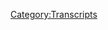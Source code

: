 {{Transcript
    | title         = [[465: August 3-4, 2020]]
    | caption       = [https://knowledgefight.libsyn.com/465-august-3-4-2020 Listen to this episode on Libsyn]
    | episodeNumber = [[465: August 3-4, 2020|465]]
    | length        = 01:31:45
}}

{{MessageBox
    | header     = Warning: Bot Generated Content
    | text       = This transcript was automatically generated by transcription software and likely contains many mistakes and misattributions. Please check the audio for definitive quotes, attribution, and context.
    | image      = N3yvass4myg91.webp
    | imagewidth = 50px
    | id         = warning
}}

{{TranscriptBlock
    | name      = Unknown Speaker
    | timestamp = 00:00:00.000
    | text      = N-n-n-n-n-n-n-n-knowledgefight.
}}

{{TranscriptBlock
    | name      = Unknown Speaker
    | timestamp = 00:00:13.000
    | text      = Dan and Jordan, I am sweating.
}}

{{TranscriptBlock
    | name      = Unknown Speaker
    | timestamp = 00:00:18.000
    | text      = Knowledgefight.com, it's time to pray.
}}

{{TranscriptBlock
    | name      = Unknown Speaker
    | timestamp = 00:00:21.000
    | text      = I have great respect for knowledgefight.
}}

{{TranscriptBlock
    | name      = Unknown Speaker
    | timestamp = 00:00:24.000
    | text      = I'm sick of them posing as if they're the good guys saying,
}}

{{TranscriptBlock
    | name      = Unknown Speaker
    | timestamp = 00:00:27.000
    | text      = we are the bad guys, knowledgefight.
}}

{{TranscriptBlock
    | name      = Unknown Speaker
    | timestamp = 00:00:30.000
    | text      = Dan and Jordan, knowledgefight.
}}

{{TranscriptBlock
    | name      = Unknown Speaker
    | timestamp = 00:00:32.000
    | text      = Riddler, Riddler, Riddler.
}}

{{TranscriptBlock
    | name      = Unknown Speaker
    | timestamp = 00:00:34.000
    | text      = I need, I need money.
}}

{{TranscriptBlock
    | name      = Unknown Speaker
    | timestamp = 00:00:36.000
    | text      = Riddler, Riddler, Riddler.
}}

{{TranscriptBlock
    | name      = Unknown Speaker
    | timestamp = 00:00:39.000
    | text      = Andy and Kansas, Andy and, Andy, stop it.
}}

{{TranscriptBlock
    | name      = Unknown Speaker
    | timestamp = 00:00:42.000
    | text      = Andy and Kansas, Andy and Kansas.
}}

{{TranscriptBlock
    | name      = Unknown Speaker
    | timestamp = 00:00:45.000
    | text      = Andy, Andy, it's time to pray.
}}

{{TranscriptBlock
    | name      = Unknown Speaker
    | timestamp = 00:00:47.000
    | text      = Andy and Kansas, you're on the air.
}}

{{TranscriptBlock
    | name      = Unknown Speaker
    | timestamp = 00:00:48.000
    | text      = Thanks for holding us.
}}

{{TranscriptBlock
    | name      = Unknown Speaker
    | timestamp = 00:00:49.000
    | text      = Hello Alex, I'm a system caller.
}}

{{TranscriptBlock
    | name      = Unknown Speaker
    | timestamp = 00:00:51.000
    | text      = I'm a huge fan.
}}

{{TranscriptBlock
    | name      = Unknown Speaker
    | timestamp = 00:00:52.000
    | text      = I love your work.
}}

{{TranscriptBlock
    | name      = Unknown Speaker
    | timestamp = 00:00:53.000
    | text      = Knowledgefight.
}}

{{TranscriptBlock
    | name      = Unknown Speaker
    | timestamp = 00:00:54.000
    | text      = N-n-n-n-n-n-n-knowledgefight.com.
}}

{{TranscriptBlock
    | name      = Unknown Speaker
    | timestamp = 00:00:57.000
    | text      = I love you.
}}

{{TranscriptBlock
    | name      = Unknown Speaker
    | timestamp = 00:00:58.000
    | text      = Hey everybody, welcome back to Knowledgefight.
}}

{{TranscriptBlock
    | name      = Unknown Speaker
    | timestamp = 00:01:00.000
    | text      = I'm Dan.
}}

{{TranscriptBlock
    | name      = Unknown Speaker
    | timestamp = 00:01:01.000
    | text      = I'm Jordan.
}}

{{TranscriptBlock
    | name      = Unknown Speaker
    | timestamp = 00:01:02.000
    | text      = We're a couple dudes.
}}

{{TranscriptBlock
    | name      = Unknown Speaker
    | timestamp = 00:01:03.000
    | text      = I like to sit around drinking all the tea beverages
}}

{{TranscriptBlock
    | name      = Unknown Speaker
    | timestamp = 00:01:04.000
    | text      = and talk a little bit about Alex Jones.
}}

{{TranscriptBlock
    | name      = Unknown Speaker
    | timestamp = 00:01:05.000
    | text      = Oh, indeed we are Dan.
}}

{{TranscriptBlock
    | name      = Unknown Speaker
    | timestamp = 00:01:06.000
    | text      = Jordan.
}}

{{TranscriptBlock
    | name      = Unknown Speaker
    | timestamp = 00:01:07.000
    | text      = Dan.
}}

{{TranscriptBlock
    | name      = Unknown Speaker
    | timestamp = 00:01:08.000
    | text      = Jordan.
}}

{{TranscriptBlock
    | name      = Unknown Speaker
    | timestamp = 00:01:09.000
    | text      = Quick question for you.
}}

{{TranscriptBlock
    | name      = Unknown Speaker
    | timestamp = 00:01:10.000
    | text      = What's up?
}}

{{TranscriptBlock
    | name      = Unknown Speaker
    | timestamp = 00:01:11.000
    | text      = What's your bright spot today?
}}

{{TranscriptBlock
    | name      = Unknown Speaker
    | timestamp = 00:01:12.000
    | text      = Well, I was at the grocery store the other day.
}}

{{TranscriptBlock
    | name      = Unknown Speaker
    | timestamp = 00:01:14.000
    | text      = I went down to a grocery store and I was looking for some jalapenos.
}}

{{TranscriptBlock
    | name      = Unknown Speaker
    | timestamp = 00:01:17.000
    | text      = Right.
}}

{{TranscriptBlock
    | name      = Unknown Speaker
    | timestamp = 00:01:18.000
    | text      = Because I like to put some peppers on things.
}}

{{TranscriptBlock
    | name      = Unknown Speaker
    | timestamp = 00:01:20.000
    | text      = What did my little eyes spy?
}}

{{TranscriptBlock
    | name      = Unknown Speaker
    | timestamp = 00:01:23.000
    | text      = What?
}}

{{TranscriptBlock
    | name      = Unknown Speaker
    | timestamp = 00:01:24.000
    | text      = But a pepper that was very, very uncommon to find at grocery stores.
}}

{{TranscriptBlock
    | name      = Unknown Speaker
    | timestamp = 00:01:29.000
    | text      = All right.
}}

{{TranscriptBlock
    | name      = Unknown Speaker
    | timestamp = 00:01:30.000
    | text      = I found some Carolina Reapers.
}}

{{TranscriptBlock
    | name      = Unknown Speaker
    | timestamp = 00:01:31.000
    | text      = Carolina Reapers.
}}

{{TranscriptBlock
    | name      = Unknown Speaker
    | timestamp = 00:01:32.000
    | text      = Yes.
}}

{{TranscriptBlock
    | name      = Unknown Speaker
    | timestamp = 00:01:33.000
    | text      = Straight up Carolina Reapers.
}}

{{TranscriptBlock
    | name      = Unknown Speaker
    | timestamp = 00:01:34.000
    | text      = Yeah.
}}

{{TranscriptBlock
    | name      = Unknown Speaker
    | timestamp = 00:01:35.000
    | text      = It's very rare for me to see those outside of like a sauce or like a dried version.
}}

{{TranscriptBlock
    | name      = Unknown Speaker
    | timestamp = 00:01:39.000
    | text      = A specialty.
}}

{{TranscriptBlock
    | name      = Unknown Speaker
    | timestamp = 00:01:40.000
    | text      = Yeah, yeah, yeah, yeah.
}}

{{TranscriptBlock
    | name      = Unknown Speaker
    | timestamp = 00:01:41.000
    | text      = I've not seen those at grocery stores very much, so of course I got them.
}}

{{TranscriptBlock
    | name      = Unknown Speaker
    | timestamp = 00:01:45.000
    | text      = Of course.
}}

{{TranscriptBlock
    | name      = Unknown Speaker
    | timestamp = 00:01:46.000
    | text      = Of course.
}}

{{TranscriptBlock
    | name      = Unknown Speaker
    | timestamp = 00:01:47.000
    | text      = Put some on a pizza last night.
}}

{{TranscriptBlock
    | name      = Unknown Speaker
    | timestamp = 00:01:49.000
    | text      = How did it go?
}}

{{TranscriptBlock
    | name      = Unknown Speaker
    | timestamp = 00:01:51.000
    | text      = Very serious.
}}

{{TranscriptBlock
    | name      = Unknown Speaker
    | timestamp = 00:01:53.000
    | text      = It was a little more serious than I was expecting.
}}

{{TranscriptBlock
    | name      = Unknown Speaker
    | timestamp = 00:01:56.000
    | text      = I like the ambition of it.
}}

{{TranscriptBlock
    | name      = Unknown Speaker
    | timestamp = 00:01:58.000
    | text      = I just really like the ambition of putting a really hot thing.
}}

{{TranscriptBlock
    | name      = Unknown Speaker
    | timestamp = 00:02:02.000
    | text      = It was a frozen pizza, was it not?
}}

{{TranscriptBlock
    | name      = Unknown Speaker
    | timestamp = 00:02:04.000
    | text      = Yeah, it was.
}}

{{TranscriptBlock
    | name      = Unknown Speaker
    | timestamp = 00:02:05.000
    | text      = Yeah, of course.
}}

{{TranscriptBlock
    | name      = Unknown Speaker
    | timestamp = 00:02:06.000
    | text      = And I dealt with it quite casually in the lead up and then I should not have been so
}}

{{TranscriptBlock
    | name      = Unknown Speaker
    | timestamp = 00:02:12.000
    | text      = capricious.
}}

{{TranscriptBlock
    | name      = Unknown Speaker
    | timestamp = 00:02:13.000
    | text      = It was fine.
}}

{{TranscriptBlock
    | name      = Unknown Speaker
    | timestamp = 00:02:14.000
    | text      = It was very, very hot.
}}

{{TranscriptBlock
    | name      = Unknown Speaker
    | timestamp = 00:02:16.000
    | text      = Sure.
}}

{{TranscriptBlock
    | name      = Unknown Speaker
    | timestamp = 00:02:17.000
    | text      = Yeah.
}}

{{TranscriptBlock
    | name      = Unknown Speaker
    | timestamp = 00:02:18.000
    | text      = I feel that part okay, but with the... I did do some like... Some of that, like I
}}

{{TranscriptBlock
    | name      = Unknown Speaker
    | timestamp = 00:02:25.000
    | text      = was breathing and I was having an experience.
}}

{{TranscriptBlock
    | name      = Unknown Speaker
    | timestamp = 00:02:28.000
    | text      = Yeah, yeah, yeah, yeah.
}}

{{TranscriptBlock
    | name      = Unknown Speaker
    | timestamp = 00:02:29.000
    | text      = But the real problem was afterwards and not like... I'm not being gross in bathrooms.
}}

{{TranscriptBlock
    | name      = Unknown Speaker
    | timestamp = 00:02:34.000
    | text      = You're not being... Yeah, yeah, yeah.
}}

{{TranscriptBlock
    | name      = Unknown Speaker
    | timestamp = 00:02:35.000
    | text      = But like-
}}

{{TranscriptBlock
    | name      = Unknown Speaker
    | timestamp = 00:02:36.000
    | text      = This isn't scatological people.
}}

{{TranscriptBlock
    | name      = Unknown Speaker
    | timestamp = 00:02:37.000
    | text      = There were muscles in my torso that I felt like weirdly tight in.
}}

{{TranscriptBlock
    | name      = Unknown Speaker
    | timestamp = 00:02:43.000
    | text      = And I'm like, oh, there's something going on inside me that I'm unaware of.
}}

{{TranscriptBlock
    | name      = Unknown Speaker
    | timestamp = 00:02:47.000
    | text      = So it's like one of those stim pack ab machines.
}}

{{TranscriptBlock
    | name      = Unknown Speaker
    | timestamp = 00:02:51.000
    | text      = It was just pulsing your stomach muscles.
}}

{{TranscriptBlock
    | name      = Unknown Speaker
    | timestamp = 00:02:53.000
    | text      = It felt like the aftermath of something like that.
}}

{{TranscriptBlock
    | name      = Unknown Speaker
    | timestamp = 00:02:56.000
    | text      = Oh, man.
}}

{{TranscriptBlock
    | name      = Unknown Speaker
    | timestamp = 00:02:57.000
    | text      = It was wild.
}}

{{TranscriptBlock
    | name      = Unknown Speaker
    | timestamp = 00:02:58.000
    | text      = I'm going to eat another one at some point.
}}

{{TranscriptBlock
    | name      = Unknown Speaker
    | timestamp = 00:03:00.000
    | text      = Well, of course.
}}

{{TranscriptBlock
    | name      = Unknown Speaker
    | timestamp = 00:03:01.000
    | text      = What kind of fool would you be not to?
}}

{{TranscriptBlock
    | name      = Unknown Speaker
    | timestamp = 00:03:02.000
    | text      = Anyway, this is my way of explaining to you why I drank the iced tea that you left here.
}}

{{TranscriptBlock
    | name      = Unknown Speaker
    | timestamp = 00:03:06.000
    | text      = That was the emergency.
}}

{{TranscriptBlock
    | name      = Unknown Speaker
    | timestamp = 00:03:07.000
    | text      = You left a can of Ronald Palmer here last night or the other day and I had to chug it
}}

{{TranscriptBlock
    | name      = Unknown Speaker
    | timestamp = 00:03:13.000
    | text      = last night after eating a Carolina Reaper.
}}

{{TranscriptBlock
    | name      = Unknown Speaker
    | timestamp = 00:03:15.000
    | text      = I was wondering what emergency could necessitate a Arnold Palmer emergency, but now I get it.
}}

{{TranscriptBlock
    | name      = Unknown Speaker
    | timestamp = 00:03:22.000
    | text      = I understand.
}}

{{TranscriptBlock
    | name      = Unknown Speaker
    | timestamp = 00:03:23.000
    | text      = Yeah.
}}

{{TranscriptBlock
    | name      = Unknown Speaker
    | timestamp = 00:03:24.000
    | text      = It was the first thing I saw when I opened the fridge and just...
}}

{{TranscriptBlock
    | name      = Unknown Speaker
    | timestamp = 00:03:27.000
    | text      = Oh, man.
}}

{{TranscriptBlock
    | name      = Unknown Speaker
    | timestamp = 00:03:28.000
    | text      = What about you?
}}

{{TranscriptBlock
    | name      = Unknown Speaker
    | timestamp = 00:03:29.000
    | text      = Oh, but I mean, it's nice to have a ridiculously hot pepper.
}}

{{TranscriptBlock
    | name      = Unknown Speaker
    | timestamp = 00:03:32.000
    | text      = That's a bright spot.
}}

{{TranscriptBlock
    | name      = Unknown Speaker
    | timestamp = 00:03:33.000
    | text      = Yeah, yeah, yeah.
}}

{{TranscriptBlock
    | name      = Unknown Speaker
    | timestamp = 00:03:34.000
    | text      = That's great.
}}

{{TranscriptBlock
    | name      = Unknown Speaker
    | timestamp = 00:03:35.000
    | text      = My bright spot, Dan, is a piece of information that I discovered in my preparation for what
}}

{{TranscriptBlock
    | name      = Unknown Speaker
    | timestamp = 00:03:40.000
    | text      = I imagine will be, I don't know, the event of the century, which is my debate with Rand
}}

{{TranscriptBlock
    | name      = Unknown Speaker
    | timestamp = 00:03:47.000
    | text      = Paul, which he is still tragically refusing to accept.
}}

{{TranscriptBlock
    | name      = Unknown Speaker
    | timestamp = 00:03:51.000
    | text      = You might be pushing a little hard on this.
}}

{{TranscriptBlock
    | name      = Unknown Speaker
    | timestamp = 00:03:53.000
    | text      = No, I'm going hard.
}}

{{TranscriptBlock
    | name      = Unknown Speaker
    | timestamp = 00:03:54.000
    | text      = I might have seen a hundred tweets about this.
}}

{{TranscriptBlock
    | name      = Unknown Speaker
    | timestamp = 00:03:57.000
    | text      = All day.
}}

{{TranscriptBlock
    | name      = Unknown Speaker
    | timestamp = 00:03:58.000
    | text      = All day.
}}

{{TranscriptBlock
    | name      = Unknown Speaker
    | timestamp = 00:03:59.000
    | text      = I am just going to bother his social media manager for fun, but it turns out Rand Paul
}}

{{TranscriptBlock
    | name      = Unknown Speaker
    | timestamp = 00:04:04.000
    | text      = has kidnapped somebody, Dan.
}}

{{TranscriptBlock
    | name      = Unknown Speaker
    | timestamp = 00:04:05.000
    | text      = Is that right?
}}

{{TranscriptBlock
    | name      = Unknown Speaker
    | timestamp = 00:04:06.000
    | text      = Yeah.
}}

{{TranscriptBlock
    | name      = Unknown Speaker
    | timestamp = 00:04:07.000
    | text      = Did you know that?
}}

{{TranscriptBlock
    | name      = Unknown Speaker
    | timestamp = 00:04:08.000
    | text      = Allegedly?
}}

{{TranscriptBlock
    | name      = Unknown Speaker
    | timestamp = 00:04:09.000
    | text      = Allegedly.
}}

{{TranscriptBlock
    | name      = Unknown Speaker
    | timestamp = 00:04:10.000
    | text      = Totally confirmed.
}}

{{TranscriptBlock
    | name      = Unknown Speaker
    | timestamp = 00:04:11.000
    | text      = Allegedly.
}}

{{TranscriptBlock
    | name      = Unknown Speaker
    | timestamp = 00:04:12.000
    | text      = 100% confirmed by the person who was kidnapped.
}}

{{TranscriptBlock
    | name      = Unknown Speaker
    | timestamp = 00:04:14.000
    | text      = This is something that the kidnapping victim and Jordan are alleging.
}}

{{TranscriptBlock
    | name      = Unknown Speaker
    | timestamp = 00:04:17.720
    | text      = I have no part of this.
}}

{{TranscriptBlock
    | name      = Unknown Speaker
    | timestamp = 00:04:18.720
    | text      = No, it is not.
}}

{{TranscriptBlock
    | name      = Unknown Speaker
    | timestamp = 00:04:19.720
    | text      = It's published in GQ.
}}

{{TranscriptBlock
    | name      = Unknown Speaker
    | timestamp = 00:04:20.720
    | text      = I don't want to... Okay.
}}

{{TranscriptBlock
    | name      = Unknown Speaker
    | timestamp = 00:04:21.720
    | text      = Oh, yeah.
}}

{{TranscriptBlock
    | name      = Unknown Speaker
    | timestamp = 00:04:22.720
    | text      = GQ, a kidnapping victim, and Jordan are alleging this.
}}

{{TranscriptBlock
    | name      = Unknown Speaker
    | timestamp = 00:04:25.120
    | text      = As well as other outlets, but yeah, he kidnapped somebody when he was in college.
}}

{{TranscriptBlock
    | name      = Unknown Speaker
    | timestamp = 00:04:30.639
    | text      = He was a member of a anti-semitically named secret society.
}}

{{TranscriptBlock
    | name      = Unknown Speaker
    | timestamp = 00:04:36.839
    | text      = He and a friend kidnapped a woman, broke into her dorm room, blindfolded her, tied her up,
}}

{{TranscriptBlock
    | name      = Unknown Speaker
    | timestamp = 00:04:42.600
    | text      = took her to a second location, forced her, or actually just told her that she had to
}}

{{TranscriptBlock
    | name      = Unknown Speaker
    | timestamp = 00:04:47.920
    | text      = do bong hits.
}}

{{TranscriptBlock
    | name      = Unknown Speaker
    | timestamp = 00:04:49.660
    | text      = She had to, and then she didn't, and then they just took her to a river and told her
}}

{{TranscriptBlock
    | name      = Unknown Speaker
    | timestamp = 00:04:53.839
    | text      = to pray to Aqua Buddha, and that's the end of the story.
}}

{{TranscriptBlock
    | name      = Unknown Speaker
    | timestamp = 00:04:57.319
    | text      = Okay.
}}

{{TranscriptBlock
    | name      = Unknown Speaker
    | timestamp = 00:04:58.319
    | text      = Right?
}}

{{TranscriptBlock
    | name      = Unknown Speaker
    | timestamp = 00:04:59.319
    | text      = That's an interesting story.
}}

{{TranscriptBlock
    | name      = Unknown Speaker
    | timestamp = 00:05:00.540
    | text      = I don't know how this is going to entice him to debate you.
}}

{{TranscriptBlock
    | name      = Unknown Speaker
    | timestamp = 00:05:03.879
    | text      = Ah, no, no, no.
}}

{{TranscriptBlock
    | name      = Unknown Speaker
    | timestamp = 00:05:04.879
    | text      = I'm going to use it in my debate.
}}

{{TranscriptBlock
    | name      = Unknown Speaker
    | timestamp = 00:05:06.920
    | text      = Okay.
}}

{{TranscriptBlock
    | name      = Unknown Speaker
    | timestamp = 00:05:07.920
    | text      = That will be there.
}}

{{TranscriptBlock
    | name      = Unknown Speaker
    | timestamp = 00:05:08.920
    | text      = He is a kidnapper.
}}

{{TranscriptBlock
    | name      = Unknown Speaker
    | timestamp = 00:05:09.920
    | text      = Well, you still need to get that coward to agree.
}}

{{TranscriptBlock
    | name      = Unknown Speaker
    | timestamp = 00:05:10.920
    | text      = Well, I mean... I think we're on day 14 of no response.
}}

{{TranscriptBlock
    | name      = Unknown Speaker
    | timestamp = 00:05:14.600
    | text      = It might be two weeks.
}}

{{TranscriptBlock
    | name      = Unknown Speaker
    | timestamp = 00:05:15.600
    | text      = It may even be day 15.
}}

{{TranscriptBlock
    | name      = Unknown Speaker
    | timestamp = 00:05:16.600
    | text      = Yeah, yeah, yeah.
}}

{{TranscriptBlock
    | name      = Unknown Speaker
    | timestamp = 00:05:17.600
    | text      = I don't think that there will be any... It's an inevitability, honestly.
}}

{{TranscriptBlock
    | name      = Unknown Speaker
    | timestamp = 00:05:20.480
    | text      = Yeah, certainly.
}}

{{TranscriptBlock
    | name      = Unknown Speaker
    | timestamp = 00:05:21.480
    | text      = Yeah, there's no... Much like the passing of the season.
}}

{{TranscriptBlock
    | name      = Unknown Speaker
    | timestamp = 00:05:23.959
    | text      = Sure.
}}

{{TranscriptBlock
    | name      = Unknown Speaker
    | timestamp = 00:05:24.959
    | text      = Yeah, yeah, yeah, yeah.
}}

{{TranscriptBlock
    | name      = Unknown Speaker
    | timestamp = 00:05:25.959
    | text      = The eventuality of Rand Paul accepting your challenge to debate.
}}

{{TranscriptBlock
    | name      = Unknown Speaker
    | timestamp = 00:05:28.879
    | text      = We may be running for president against each other.
}}

{{TranscriptBlock
    | name      = Unknown Speaker
    | timestamp = 00:05:31.000
    | text      = We may have to debate there.
}}

{{TranscriptBlock
    | name      = Unknown Speaker
    | timestamp = 00:05:32.000
    | text      = I could see that.
}}

{{TranscriptBlock
    | name      = Unknown Speaker
    | timestamp = 00:05:33.000
    | text      = I could see that happening.
}}

{{TranscriptBlock
    | name      = Unknown Speaker
    | timestamp = 00:05:34.000
    | text      = So, Jordan, today-
}}

{{TranscriptBlock
    | name      = Unknown Speaker
    | timestamp = 00:05:35.000
    | text      = Yes, sir.
}}

{{TranscriptBlock
    | name      = Unknown Speaker
    | timestamp = 00:05:36.000
    | text      = We got an interesting episode to go over.
}}

{{TranscriptBlock
    | name      = Unknown Speaker
    | timestamp = 00:05:37.000
    | text      = We're going to be talking about August 3rd and 4th, 2020.
}}

{{TranscriptBlock
    | name      = Unknown Speaker
    | timestamp = 00:05:39.160
    | text      = I'm Dan.
}}

{{TranscriptBlock
    | name      = Unknown Speaker
    | timestamp = 00:05:40.160
    | text      = This is 2020.
}}

{{TranscriptBlock
    | name      = Unknown Speaker
    | timestamp = 00:05:41.160
    | text      = Damn it.
}}

{{TranscriptBlock
    | name      = Unknown Speaker
    | timestamp = 00:05:42.160
    | text      = August 4th, 2020 is a fucking train wreck.
}}

{{TranscriptBlock
    | name      = Unknown Speaker
    | timestamp = 00:05:46.920
    | text      = It is a disaster on levels that I... Not from a, like, Alex is out of control kind of
}}

{{TranscriptBlock
    | name      = Unknown Speaker
    | timestamp = 00:05:53.680
    | text      = perspective or anything like that.
}}

{{TranscriptBlock
    | name      = Unknown Speaker
    | timestamp = 00:05:56.000
    | text      = It is just a... Oof, man.
}}

{{TranscriptBlock
    | name      = Unknown Speaker
    | timestamp = 00:05:58.399
    | text      = Pack it in, Alex.
}}

{{TranscriptBlock
    | name      = Unknown Speaker
    | timestamp = 00:05:59.399
    | text      = Oh, boy.
}}

{{TranscriptBlock
    | name      = Unknown Speaker
    | timestamp = 00:06:00.399
    | text      = You should quit.
}}

{{TranscriptBlock
    | name      = Unknown Speaker
    | timestamp = 00:06:01.399
    | text      = This is... You're not doing your job anymore.
}}

{{TranscriptBlock
    | name      = Unknown Speaker
    | timestamp = 00:06:02.399
    | text      = All right.
}}

{{TranscriptBlock
    | name      = Unknown Speaker
    | timestamp = 00:06:03.399
    | text      = And I'm excited to get down to business on that.
}}

{{TranscriptBlock
    | name      = Unknown Speaker
    | timestamp = 00:06:05.860
    | text      = But before we do, let's take a little moment to say thank you to some folks who have signed
}}

{{TranscriptBlock
    | name      = Unknown Speaker
    | timestamp = 00:06:08.899
    | text      = up and are supporting the show.
}}

{{TranscriptBlock
    | name      = Unknown Speaker
    | timestamp = 00:06:10.199
    | text      = So, first we got Bonnie YR.
}}

{{TranscriptBlock
    | name      = Unknown Speaker
    | timestamp = 00:06:13.199
    | text      = Thank you so much.
}}

{{TranscriptBlock
    | name      = Unknown Speaker
    | timestamp = 00:06:14.199
    | text      = You are now a policy wonk.
}}

{{TranscriptBlock
    | name      = Unknown Speaker
    | timestamp = 00:06:15.199
    | text      = I'm a policy wonk.
}}

{{TranscriptBlock
    | name      = Unknown Speaker
    | timestamp = 00:06:16.199
    | text      = Thanks, Bonnie!
}}

{{TranscriptBlock
    | name      = Unknown Speaker
    | timestamp = 00:06:17.199
    | text      = Thank you.
}}

{{TranscriptBlock
    | name      = Unknown Speaker
    | timestamp = 00:06:18.199
    | text      = Next Dave A. Thank you so much.
}}

{{TranscriptBlock
    | name      = Unknown Speaker
    | timestamp = 00:06:19.199
    | text      = You are now a policy wonk.
}}

{{TranscriptBlock
    | name      = Unknown Speaker
    | timestamp = 00:06:20.199
    | text      = I'm a policy wonk.
}}

{{TranscriptBlock
    | name      = Unknown Speaker
    | timestamp = 00:06:21.199
    | text      = Thanks Dave.
}}

{{TranscriptBlock
    | name      = Unknown Speaker
    | timestamp = 00:06:22.199
    | text      = Thank you.
}}

{{TranscriptBlock
    | name      = Unknown Speaker
    | timestamp = 00:06:23.199
    | text      = Next Michael H. Thank you so much.
}}

{{TranscriptBlock
    | name      = Unknown Speaker
    | timestamp = 00:06:24.199
    | text      = You are now a policy wonk.
}}

{{TranscriptBlock
    | name      = Unknown Speaker
    | timestamp = 00:06:25.240
    | text      = I'm a policy wonk.
}}

{{TranscriptBlock
    | name      = Unknown Speaker
    | timestamp = 00:06:26.540
    | text      = Thanks Michael.
}}

{{TranscriptBlock
    | name      = Unknown Speaker
    | timestamp = 00:06:27.540
    | text      = Mikey.
}}

{{TranscriptBlock
    | name      = Unknown Speaker
    | timestamp = 00:06:28.540
    | text      = Thank you.
}}

{{TranscriptBlock
    | name      = Unknown Speaker
    | timestamp = 00:06:29.540
    | text      = Next Ugly Barnacle.
}}

{{TranscriptBlock
    | name      = Unknown Speaker
    | timestamp = 00:06:30.540
    | text      = Thank you so much.
}}

{{TranscriptBlock
    | name      = Unknown Speaker
    | timestamp = 00:06:31.540
    | text      = You are now a policy wonk.
}}

{{TranscriptBlock
    | name      = Unknown Speaker
    | timestamp = 00:06:32.540
    | text      = Thank you so much, Ugly Barnacle.
}}

{{TranscriptBlock
    | name      = Unknown Speaker
    | timestamp = 00:06:34.540
    | text      = Next, Joel, thank you so much, you are now a policy wonk.
}}

{{TranscriptBlock
    | name      = Unknown Speaker
    | timestamp = 00:06:36.540
    | text      = I'm a policy wonk.
}}

{{TranscriptBlock
    | name      = Unknown Speaker
    | timestamp = 00:06:38.540
    | text      = Thanks, Joel!
}}

{{TranscriptBlock
    | name      = Unknown Speaker
    | timestamp = 00:06:39.540
    | text      = Next, Lee B, thank you so much, you are now a policy wonk.
}}

{{TranscriptBlock
    | name      = Unknown Speaker
    | timestamp = 00:06:41.540
    | text      = I'm a policy wonk.
}}

{{TranscriptBlock
    | name      = Unknown Speaker
    | timestamp = 00:06:42.540
    | text      = Thank you, Lee B.
}}

{{TranscriptBlock
    | name      = Unknown Speaker
    | timestamp = 00:06:44.540
    | text      = Thank you, next, Minda, thank you so much, you are now a policy wonk.
}}

{{TranscriptBlock
    | name      = Unknown Speaker
    | timestamp = 00:06:47.540
    | text      = I'm a policy wonk.
}}

{{TranscriptBlock
    | name      = Unknown Speaker
    | timestamp = 00:06:48.540
    | text      = Thanks, Minda!
}}

{{TranscriptBlock
    | name      = Unknown Speaker
    | timestamp = 00:06:49.540
    | text      = Thank you!
}}

{{TranscriptBlock
    | name      = Unknown Speaker
    | timestamp = 00:06:50.540
    | text      = And finally, I'd like to say thank you to a couple of people who donated on an elevated level, we appreciate that very much.
}}

{{TranscriptBlock
    | name      = Unknown Speaker
    | timestamp = 00:06:54.540
    | text      = So first of all, Michael and Amy combined, thank you so much, you are now a technocrat.
}}

{{TranscriptBlock
    | name      = Unknown Speaker
    | timestamp = 00:06:58.540
    | text      = And Andrew Kay, thank you so much, you are now a technocrat.
}}

{{TranscriptBlock
    | name      = Unknown Speaker
    | timestamp = 00:07:02.540
    | text      = I'm a policy wonk.
}}

{{TranscriptBlock
    | name      = Unknown Speaker
    | timestamp = 00:07:03.540
    | text      = Crikey, mate, that's fantastic, have yourself a brew.
}}

{{TranscriptBlock
    | name      = Unknown Speaker
    | timestamp = 00:07:06.540
    | text      = How's your 401k doing, bro?
}}

{{TranscriptBlock
    | name      = Unknown Speaker
    | timestamp = 00:07:08.540
    | text      = Alright, we gotta go full tilt boogie on this, Watson, alright?
}}

{{TranscriptBlock
    | name      = Unknown Speaker
    | timestamp = 00:07:10.540
    | text      = Let's just get down to business. We ain't making that money off that heroin.
}}

{{TranscriptBlock
    | name      = Unknown Speaker
    | timestamp = 00:07:13.540
    | text      = Why are you pimps so good?
}}

{{TranscriptBlock
    | name      = Unknown Speaker
    | timestamp = 00:07:15.540
    | text      = My neck is freakishly large.
}}

{{TranscriptBlock
    | name      = Unknown Speaker
    | timestamp = 00:07:17.540
    | text      = I declare info war on you.
}}

{{TranscriptBlock
    | name      = Unknown Speaker
    | timestamp = 00:07:20.540
    | text      = Thank you so much, Michael and Amy, and thank you so much, Andrew Kay.
}}

{{TranscriptBlock
    | name      = Unknown Speaker
    | timestamp = 00:07:23.540
    | text      = Yes, thank you very much, all of you.
}}

{{TranscriptBlock
    | name      = Unknown Speaker
    | timestamp = 00:07:25.540
    | text      = Yeah, if you're out there listening, you're thinking, hey, Dan, Jordan, Dan, Jordan, you guys, I like what you do, I'd like to support the show.
}}

{{TranscriptBlock
    | name      = Unknown Speaker
    | timestamp = 00:07:31.540
    | text      = You can do that by going to our website, knowledgefight.com, clicking the button that says support the show, we would appreciate it.
}}

{{TranscriptBlock
    | name      = Unknown Speaker
    | timestamp = 00:07:35.540
    | text      = We would.
}}

{{TranscriptBlock
    | name      = Unknown Speaker
    | timestamp = 00:07:36.540
    | text      = Yeah, or you could take that generosity, break it up from the stems of it.
}}

{{TranscriptBlock
    | name      = Unknown Speaker
    | timestamp = 00:07:43.540
    | text      = Okay, I was worried that you were rolling a joint right now.
}}

{{TranscriptBlock
    | name      = Unknown Speaker
    | timestamp = 00:07:46.540
    | text      = That's what I was doing.
}}

{{TranscriptBlock
    | name      = Unknown Speaker
    | timestamp = 00:07:47.540
    | text      = That's what I thought you were doing.
}}

{{TranscriptBlock
    | name      = Unknown Speaker
    | timestamp = 00:07:48.540
    | text      = Yeah, roll that generosity up into a spliff.
}}

{{TranscriptBlock
    | name      = Unknown Speaker
    | timestamp = 00:07:50.540
    | text      = Get a little, yeah, sprinkle a little something on top of it, too, for fun.
}}

{{TranscriptBlock
    | name      = Unknown Speaker
    | timestamp = 00:07:54.540
    | text      = Pass it around to a local charity area that's helping people.
}}

{{TranscriptBlock
    | name      = Unknown Speaker
    | timestamp = 00:07:57.540
    | text      = Puff, puff.
}}

{{TranscriptBlock
    | name      = Unknown Speaker
    | timestamp = 00:07:59.540
    | text      = Charity.
}}

{{TranscriptBlock
    | name      = Unknown Speaker
    | timestamp = 00:08:01.540
    | text      = So, Jordan, before we jump in here, here is an out of context drop from today's show.
}}

{{TranscriptBlock
    | name      = Unknown Speaker
    | timestamp = 00:08:06.540
    | text      = Hey, I need a t-shirt that says, this honky ain't voting for no donkey.
}}

{{TranscriptBlock
    | name      = Unknown Speaker
    | timestamp = 00:08:11.540
    | text      = Okay.
}}

{{TranscriptBlock
    | name      = Unknown Speaker
    | timestamp = 00:08:12.540
    | text      = Flash forward to six months from now, Alex is selling a, this honky ain't voting for a donkey.
}}

{{TranscriptBlock
    | name      = Unknown Speaker
    | timestamp = 00:08:18.540
    | text      = I don't know, that might be too bad even for him.
}}

{{TranscriptBlock
    | name      = Unknown Speaker
    | timestamp = 00:08:20.540
    | text      = Actually, six months is probably too late.
}}

{{TranscriptBlock
    | name      = Unknown Speaker
    | timestamp = 00:08:22.540
    | text      = Yeah, I give it a week.
}}

{{TranscriptBlock
    | name      = Unknown Speaker
    | timestamp = 00:08:23.540
    | text      = I don't know.
}}

{{TranscriptBlock
    | name      = Unknown Speaker
    | timestamp = 00:08:24.540
    | text      = Week and a half.
}}

{{TranscriptBlock
    | name      = Unknown Speaker
    | timestamp = 00:08:25.540
    | text      = I feel like Alex is going to be like, I don't have any better ideas.
}}

{{TranscriptBlock
    | name      = Unknown Speaker
    | timestamp = 00:08:28.540
    | text      = Yeah, that's probably fair.
}}

{{TranscriptBlock
    | name      = Unknown Speaker
    | timestamp = 00:08:29.540
    | text      = Oh, no, this is fucking do it.
}}

{{TranscriptBlock
    | name      = Unknown Speaker
    | timestamp = 00:08:31.540
    | text      = So, we start on the third here on Monday, and Alex, I'm going to just give you this in advance.
}}

{{TranscriptBlock
    | name      = Unknown Speaker
    | timestamp = 00:08:38.539
    | text      = Sure.
}}

{{TranscriptBlock
    | name      = Unknown Speaker
    | timestamp = 00:08:39.539
    | text      = In no way takes responsibility for stopping the Antifa attacks that were alleged to have
}}

{{TranscriptBlock
    | name      = Unknown Speaker
    | timestamp = 00:08:44.539
    | text      = been supposed to happen over the weekend.
}}

{{TranscriptBlock
    | name      = Unknown Speaker
    | timestamp = 00:08:46.539
    | text      = Okay.
}}

{{TranscriptBlock
    | name      = Unknown Speaker
    | timestamp = 00:08:47.539
    | text      = And also does not even bring up that they didn't happen.
}}

{{TranscriptBlock
    | name      = Unknown Speaker
    | timestamp = 00:08:49.539
    | text      = Not even a little bit.
}}

{{TranscriptBlock
    | name      = Unknown Speaker
    | timestamp = 00:08:50.539
    | text      = Nope.
}}

{{TranscriptBlock
    | name      = Unknown Speaker
    | timestamp = 00:08:51.539
    | text      = That seems really important to at least mention, though.
}}

{{TranscriptBlock
    | name      = Unknown Speaker
    | timestamp = 00:08:53.539
    | text      = He spent days building up a narrative about how Antifa was going to take over police stations
}}

{{TranscriptBlock
    | name      = Unknown Speaker
    | timestamp = 00:08:59.539
    | text      = in multiple states.
}}

{{TranscriptBlock
    | name      = Unknown Speaker
    | timestamp = 00:09:00.539
    | text      = Yeah.
}}

{{TranscriptBlock
    | name      = Unknown Speaker
    | timestamp = 00:09:01.539
    | text      = And they did.
}}

{{TranscriptBlock
    | name      = Unknown Speaker
    | timestamp = 00:09:02.539
    | text      = Based on exaggerations that he took from a Boogaloo Facebook group, allegedly.
}}

{{TranscriptBlock
    | name      = Unknown Speaker
    | timestamp = 00:09:07.539
    | text      = I don't even know if there was anything on that Facebook group worth getting up at arms about.
}}

{{TranscriptBlock
    | name      = Unknown Speaker
    | timestamp = 00:09:12.539
    | text      = I have no idea.
}}

{{TranscriptBlock
    | name      = Unknown Speaker
    | timestamp = 00:09:13.539
    | text      = Does it matter?
}}

{{TranscriptBlock
    | name      = Unknown Speaker
    | timestamp = 00:09:14.539
    | text      = So, yeah, anyway, that all fizzled out and we got nothing.
}}

{{TranscriptBlock
    | name      = Unknown Speaker
    | timestamp = 00:09:17.539
    | text      = All right.
}}

{{TranscriptBlock
    | name      = Unknown Speaker
    | timestamp = 00:09:18.539
    | text      = So, I assume he's going to remove a computer chip from someone today.
}}

{{TranscriptBlock
    | name      = Unknown Speaker
    | timestamp = 00:09:20.539
    | text      = No, no.
}}

{{TranscriptBlock
    | name      = Unknown Speaker
    | timestamp = 00:09:21.539
    | text      = He's going to start a podcast.
}}

{{TranscriptBlock
    | name      = Unknown Speaker
    | timestamp = 00:09:22.539
    | text      = Sure.
}}

{{TranscriptBlock
    | name      = Unknown Speaker
    | timestamp = 00:09:23.539
    | text      = You know, I've thought about doing a podcast once a week where I don't speak from my own
}}

{{TranscriptBlock
    | name      = Unknown Speaker
    | timestamp = 00:09:33.539
    | text      = analysis of the world, but where I only highlight articles and make that the podcast reading
}}

{{TranscriptBlock
    | name      = Unknown Speaker
    | timestamp = 00:09:41.539
    | text      = different sections of articles on air and different video clips.
}}

{{TranscriptBlock
    | name      = Unknown Speaker
    | timestamp = 00:09:45.539
    | text      = And I intend to do that.
}}

{{TranscriptBlock
    | name      = Unknown Speaker
    | timestamp = 00:09:47.539
    | text      = I intend to launch a podcast, too, with callers unless there's a show.
}}

{{TranscriptBlock
    | name      = Unknown Speaker
    | timestamp = 00:09:52.539
    | text      = We know.
}}

{{TranscriptBlock
    | name      = Unknown Speaker
    | timestamp = 00:09:53.539
    | text      = We know.
}}

{{TranscriptBlock
    | name      = Unknown Speaker
    | timestamp = 00:09:54.539
    | text      = You intend to do that.
}}

{{TranscriptBlock
    | name      = Unknown Speaker
    | timestamp = 00:09:55.539
    | text      = You've intended to do that for about the amount of time that we've been doing a show.
}}

{{TranscriptBlock
    | name      = Unknown Speaker
    | timestamp = 00:09:58.539
    | text      = Yeah.
}}

{{TranscriptBlock
    | name      = Unknown Speaker
    | timestamp = 00:09:59.539
    | text      = Yeah.
}}

{{TranscriptBlock
    | name      = Unknown Speaker
    | timestamp = 00:10:00.539
    | text      = What was it called?
}}

{{TranscriptBlock
    | name      = Unknown Speaker
    | timestamp = 00:10:01.539
    | text      = The Audiobook of the News?
}}

{{TranscriptBlock
    | name      = Unknown Speaker
    | timestamp = 00:10:02.539
    | text      = Was that it?
}}

{{TranscriptBlock
    | name      = Unknown Speaker
    | timestamp = 00:10:03.539
    | text      = Something or other.
}}

{{TranscriptBlock
    | name      = Unknown Speaker
    | timestamp = 00:10:04.539
    | text      = Yeah.
}}

{{TranscriptBlock
    | name      = Unknown Speaker
    | timestamp = 00:10:05.539
    | text      = So, his other idea, the other big idea is I'm going to do a show where I just read headlines.
}}

{{TranscriptBlock
    | name      = Unknown Speaker
    | timestamp = 00:10:10.539
    | text      = Yeah.
}}

{{TranscriptBlock
    | name      = Unknown Speaker
    | timestamp = 00:10:11.539
    | text      = And that's different.
}}

{{TranscriptBlock
    | name      = Unknown Speaker
    | timestamp = 00:10:13.539
    | text      = Because it wouldn't have the parts where he screams.
}}

{{TranscriptBlock
    | name      = Unknown Speaker
    | timestamp = 00:10:16.539
    | text      = Oh, it wouldn't?
}}

{{TranscriptBlock
    | name      = Unknown Speaker
    | timestamp = 00:10:18.539
    | text      = It would.
}}

{{TranscriptBlock
    | name      = Unknown Speaker
    | timestamp = 00:10:19.539
    | text      = Yeah.
}}

{{TranscriptBlock
    | name      = Unknown Speaker
    | timestamp = 00:10:20.539
    | text      = Undoubtedly, it would be the exact same show.
}}

{{TranscriptBlock
    | name      = Unknown Speaker
    | timestamp = 00:10:21.539
    | text      = So, he would just do a show.
}}

{{TranscriptBlock
    | name      = Unknown Speaker
    | timestamp = 00:10:22.539
    | text      = He would just release it as a podcast.
}}

{{TranscriptBlock
    | name      = Unknown Speaker
    | timestamp = 00:10:23.539
    | text      = Ah, I think about doing a podcast.
}}

{{TranscriptBlock
    | name      = Unknown Speaker
    | timestamp = 00:10:25.539
    | text      = He could just stop there.
}}

{{TranscriptBlock
    | name      = Unknown Speaker
    | timestamp = 00:10:27.539
    | text      = He only knows how to do one thing.
}}

{{TranscriptBlock
    | name      = Unknown Speaker
    | timestamp = 00:10:29.539
    | text      = Yeah.
}}

{{TranscriptBlock
    | name      = Unknown Speaker
    | timestamp = 00:10:30.539
    | text      = So, in honor of this idea for this podcast that he has, Alex decides, I'm just going
}}

{{TranscriptBlock
    | name      = Unknown Speaker
    | timestamp = 00:10:35.539
    | text      = to read headlines for the rest of this segment.
}}

{{TranscriptBlock
    | name      = Unknown Speaker
    | timestamp = 00:10:37.539
    | text      = This is cheating.
}}

{{TranscriptBlock
    | name      = Unknown Speaker
    | timestamp = 00:10:38.539
    | text      = We've got a lot of things that are important that need to be done.
}}

{{TranscriptBlock
    | name      = Unknown Speaker
    | timestamp = 00:10:41.539
    | text      = And a lot of it's because they're facets of the show I've always wanted to do that
}}

{{TranscriptBlock
    | name      = Unknown Speaker
    | timestamp = 00:10:47.539
    | text      = I've never had the will to do.
}}

{{TranscriptBlock
    | name      = Unknown Speaker
    | timestamp = 00:10:49.539
    | text      = Let's see today.
}}

{{TranscriptBlock
    | name      = Unknown Speaker
    | timestamp = 00:10:50.539
    | text      = Reading?
}}

{{TranscriptBlock
    | name      = Unknown Speaker
    | timestamp = 00:10:51.539
    | text      = If I could spend the next nine minutes left in this segment just reading headlines.
}}

{{TranscriptBlock
    | name      = Unknown Speaker
    | timestamp = 00:11:01.039
    | text      = He ends up making it.
}}

{{TranscriptBlock
    | name      = Unknown Speaker
    | timestamp = 00:11:02.740
    | text      = I mean, he does frequently interject with his own analysis and stuff.
}}

{{TranscriptBlock
    | name      = Unknown Speaker
    | timestamp = 00:11:06.539
    | text      = Well, sure.
}}

{{TranscriptBlock
    | name      = Unknown Speaker
    | timestamp = 00:11:07.539
    | text      = Okay.
}}

{{TranscriptBlock
    | name      = Unknown Speaker
    | timestamp = 00:11:08.539
    | text      = What have you proven?
}}

{{TranscriptBlock
    | name      = Unknown Speaker
    | timestamp = 00:11:09.539
    | text      = He can do it.
}}

{{TranscriptBlock
    | name      = Unknown Speaker
    | timestamp = 00:11:10.539
    | text      = He can point to completely disjointed, unconnected headlines.
}}

{{TranscriptBlock
    | name      = Unknown Speaker
    | timestamp = 00:11:14.539
    | text      = Yes.
}}

{{TranscriptBlock
    | name      = Unknown Speaker
    | timestamp = 00:11:15.539
    | text      = And no analysis of it.
}}

{{TranscriptBlock
    | name      = Unknown Speaker
    | timestamp = 00:11:17.539
    | text      = Right.
}}

{{TranscriptBlock
    | name      = Unknown Speaker
    | timestamp = 00:11:18.539
    | text      = No context.
}}

{{TranscriptBlock
    | name      = Unknown Speaker
    | timestamp = 00:11:19.539
    | text      = No.
}}

{{TranscriptBlock
    | name      = Unknown Speaker
    | timestamp = 00:11:20.539
    | text      = What do you need it for?
}}

{{TranscriptBlock
    | name      = Unknown Speaker
    | timestamp = 00:11:21.539
    | text      = Man, it's bad.
}}

{{TranscriptBlock
    | name      = Unknown Speaker
    | timestamp = 00:11:22.539
    | text      = It's really bad.
}}

{{TranscriptBlock
    | name      = Unknown Speaker
    | timestamp = 00:11:23.539
    | text      = It is lethargic.
}}

{{TranscriptBlock
    | name      = Unknown Speaker
    | timestamp = 00:11:25.840
    | text      = You can tell the audio's a little bit weird.
}}

{{TranscriptBlock
    | name      = Unknown Speaker
    | timestamp = 00:11:27.539
    | text      = Yeah.
}}

{{TranscriptBlock
    | name      = Unknown Speaker
    | timestamp = 00:11:28.539
    | text      = There's a strange hum in the background.
}}

{{TranscriptBlock
    | name      = Unknown Speaker
    | timestamp = 00:11:30.539
    | text      = Something is not quite right.
}}

{{TranscriptBlock
    | name      = Unknown Speaker
    | timestamp = 00:11:32.139
    | text      = And it's all disconnected.
}}

{{TranscriptBlock
    | name      = Unknown Speaker
    | timestamp = 00:11:33.139
    | text      = Yeah.
}}

{{TranscriptBlock
    | name      = Unknown Speaker
    | timestamp = 00:11:34.139
    | text      = Like I said, these headlines, a lot of them have nothing to do with each other, but because
}}

{{TranscriptBlock
    | name      = Unknown Speaker
    | timestamp = 00:11:37.299
    | text      = of the way Alex's mind works, he wants everything to connect and make sense.
}}

{{TranscriptBlock
    | name      = Unknown Speaker
    | timestamp = 00:11:41.240
    | text      = You can feel him having trouble just reading a bunch of headlines of stories he hasn't
}}

{{TranscriptBlock
    | name      = Unknown Speaker
    | timestamp = 00:11:45.139
    | text      = read.
}}

{{TranscriptBlock
    | name      = Unknown Speaker
    | timestamp = 00:11:46.139
    | text      = Sure.
}}

{{TranscriptBlock
    | name      = Unknown Speaker
    | timestamp = 00:11:47.139
    | text      = I mean, like, I don't know.
}}

{{TranscriptBlock
    | name      = Unknown Speaker
    | timestamp = 00:11:48.139
    | text      = I like the idea that now Doomscarling, you can also get an audio format of just looking
}}

{{TranscriptBlock
    | name      = Unknown Speaker
    | timestamp = 00:11:53.360
    | text      = at headlines, feeling miserable.
}}

{{TranscriptBlock
    | name      = Unknown Speaker
    | timestamp = 00:11:55.340
    | text      = Yeah.
}}

{{TranscriptBlock
    | name      = Unknown Speaker
    | timestamp = 00:11:56.340
    | text      = But also just the impulse to be like, this is all about the same thing.
}}

{{TranscriptBlock
    | name      = Unknown Speaker
    | timestamp = 00:12:02.659
    | text      = So on our last episode, we found that Rob Doo, incompetent deposition expert, incompetent
}}

{{TranscriptBlock
    | name      = Unknown Speaker
    | timestamp = 00:12:09.159
    | text      = news director.
}}

{{TranscriptBlock
    | name      = Unknown Speaker
    | timestamp = 00:12:10.159
    | text      = Sure.
}}

{{TranscriptBlock
    | name      = Unknown Speaker
    | timestamp = 00:12:11.159
    | text      = Real weirdo.
}}

{{TranscriptBlock
    | name      = Unknown Speaker
    | timestamp = 00:12:12.159
    | text      = Right.
}}

{{TranscriptBlock
    | name      = Unknown Speaker
    | timestamp = 00:12:13.159
    | text      = Drunk at CPAC.
}}

{{TranscriptBlock
    | name      = Unknown Speaker
    | timestamp = 00:12:14.159
    | text      = Right.
}}

{{TranscriptBlock
    | name      = Unknown Speaker
    | timestamp = 00:12:15.159
    | text      = Do you have anything nice to say about him?
}}

{{TranscriptBlock
    | name      = Unknown Speaker
    | timestamp = 00:12:17.259
    | text      = Drunk at CPAC.
}}

{{TranscriptBlock
    | name      = Unknown Speaker
    | timestamp = 00:12:18.259
    | text      = OK.
}}

{{TranscriptBlock
    | name      = Unknown Speaker
    | timestamp = 00:12:19.259
    | text      = Well, that's not bad.
}}

{{TranscriptBlock
    | name      = Unknown Speaker
    | timestamp = 00:12:20.259
    | text      = Yeah.
}}

{{TranscriptBlock
    | name      = Unknown Speaker
    | timestamp = 00:12:21.259
    | text      = That's the only way you could get through it.
}}

{{TranscriptBlock
    | name      = Unknown Speaker
    | timestamp = 00:12:22.259
    | text      = That's human.
}}

{{TranscriptBlock
    | name      = Unknown Speaker
    | timestamp = 00:12:23.259
    | text      = Yeah.
}}

{{TranscriptBlock
    | name      = Unknown Speaker
    | timestamp = 00:12:24.259
    | text      = Yeah.
}}

{{TranscriptBlock
    | name      = Unknown Speaker
    | timestamp = 00:12:25.259
    | text      = He's hired a statistician to fudge some numbers.
}}

{{TranscriptBlock
    | name      = Unknown Speaker
    | timestamp = 00:12:26.259
    | text      = So we're still going on statistician.
}}

{{TranscriptBlock
    | name      = Unknown Speaker
    | timestamp = 00:12:27.700
    | text      = Oh, yes.
}}

{{TranscriptBlock
    | name      = Unknown Speaker
    | timestamp = 00:12:28.700
    | text      = The idea of the covid death is going up when flu deaths go down.
}}

{{TranscriptBlock
    | name      = Unknown Speaker
    | timestamp = 00:12:33.779
    | text      = Right.
}}

{{TranscriptBlock
    | name      = Unknown Speaker
    | timestamp = 00:12:34.779
    | text      = And then let's move on over here.
}}

{{TranscriptBlock
    | name      = Unknown Speaker
    | timestamp = 00:12:36.820
    | text      = Scamdemic CDC stats show flu deaths dropped as covid deaths increased at the exact number
}}

{{TranscriptBlock
    | name      = Unknown Speaker
    | timestamp = 00:12:42.460
    | text      = in every state following NIH guidelines.
}}

{{TranscriptBlock
    | name      = Unknown Speaker
    | timestamp = 00:12:45.659
    | text      = And we've had a statistician actually get their own numbers and put it all together.
}}

{{TranscriptBlock
    | name      = Unknown Speaker
    | timestamp = 00:12:51.519
    | text      = So that's an example of him not just reading a headline.
}}

{{TranscriptBlock
    | name      = Unknown Speaker
    | timestamp = 00:12:53.980
    | text      = And if he was just reading a headline, it would have been an Infowars headline.
}}

{{TranscriptBlock
    | name      = Unknown Speaker
    | timestamp = 00:12:58.100
    | text      = So I don't know what you've proved.
}}

{{TranscriptBlock
    | name      = Unknown Speaker
    | timestamp = 00:13:01.500
    | text      = And it's interesting to me because Alex has to either know that he's lying or he has to
}}

{{TranscriptBlock
    | name      = Unknown Speaker
    | timestamp = 00:13:06.500
    | text      = have been tricked by the scale manipulation that the graphs are presented in.
}}

{{TranscriptBlock
    | name      = Unknown Speaker
    | timestamp = 00:13:11.840
    | text      = Right.
}}

{{TranscriptBlock
    | name      = Unknown Speaker
    | timestamp = 00:13:12.840
    | text      = Because the graphs do appear to show exactly identical rises and falls.
}}

{{TranscriptBlock
    | name      = Unknown Speaker
    | timestamp = 00:13:17.899
    | text      = But they're nowhere near the same number of people.
}}

{{TranscriptBlock
    | name      = Unknown Speaker
    | timestamp = 00:13:21.120
    | text      = It's all out of whack.
}}

{{TranscriptBlock
    | name      = Unknown Speaker
    | timestamp = 00:13:23.019
    | text      = Sometimes somehow I feel like it's both.
}}

{{TranscriptBlock
    | name      = Unknown Speaker
    | timestamp = 00:13:24.840
    | text      = You know, like he knows he's lying, but he's been tricked by the graph.
}}

{{TranscriptBlock
    | name      = Unknown Speaker
    | timestamp = 00:13:28.259
    | text      = So he doesn't know what exactly he's lying about.
}}

{{TranscriptBlock
    | name      = Unknown Speaker
    | timestamp = 00:13:30.860
    | text      = Right.
}}

{{TranscriptBlock
    | name      = Unknown Speaker
    | timestamp = 00:13:31.860
    | text      = He knows he's lying.
}}

{{TranscriptBlock
    | name      = Unknown Speaker
    | timestamp = 00:13:32.860
    | text      = I think that's an interesting possibility.
}}

{{TranscriptBlock
    | name      = Unknown Speaker
    | timestamp = 00:13:34.840
    | text      = And here's what I would say, like, because we can't be certain, it's either a lie or
}}

{{TranscriptBlock
    | name      = Unknown Speaker
    | timestamp = 00:13:39.259
    | text      = he's so hopeless and lost.
}}

{{TranscriptBlock
    | name      = Unknown Speaker
    | timestamp = 00:13:42.100
    | text      = He's helpless.
}}

{{TranscriptBlock
    | name      = Unknown Speaker
    | timestamp = 00:13:43.100
    | text      = That's what I mean.
}}

{{TranscriptBlock
    | name      = Unknown Speaker
    | timestamp = 00:13:44.100
    | text      = Yes.
}}

{{TranscriptBlock
    | name      = Unknown Speaker
    | timestamp = 00:13:45.100
    | text      = To the manipulations of things like an image.
}}

{{TranscriptBlock
    | name      = Unknown Speaker
    | timestamp = 00:13:47.179
    | text      = Right.
}}

{{TranscriptBlock
    | name      = Unknown Speaker
    | timestamp = 00:13:48.179
    | text      = That he just doesn't even.
}}

{{TranscriptBlock
    | name      = Unknown Speaker
    | timestamp = 00:13:49.179
    | text      = Yeah.
}}

{{TranscriptBlock
    | name      = Unknown Speaker
    | timestamp = 00:13:50.179
    | text      = He doesn't know where he's at or he's lying.
}}

{{TranscriptBlock
    | name      = Unknown Speaker
    | timestamp = 00:13:51.179
    | text      = Yeah.
}}

{{TranscriptBlock
    | name      = Unknown Speaker
    | timestamp = 00:13:52.179
    | text      = Yeah.
}}

{{TranscriptBlock
    | name      = Unknown Speaker
    | timestamp = 00:13:53.179
    | text      = And either way, fucking ignore it.
}}

{{TranscriptBlock
    | name      = Unknown Speaker
    | timestamp = 00:13:54.539
    | text      = So he has another story.
}}

{{TranscriptBlock
    | name      = Unknown Speaker
    | timestamp = 00:13:55.899
    | text      = This is kind of one of the big headlines about the news of the day.
}}

{{TranscriptBlock
    | name      = Unknown Speaker
    | timestamp = 00:14:01.700
    | text      = And I believe that he got this just from a Gateway Pundit headline.
}}

{{TranscriptBlock
    | name      = Unknown Speaker
    | timestamp = 00:14:06.080
    | text      = And it's it's really dumb.
}}

{{TranscriptBlock
    | name      = Unknown Speaker
    | timestamp = 00:14:07.580
    | text      = Federal government and Yale are holding clinical trials on how best to persuade.
}}

{{TranscriptBlock
    | name      = Unknown Speaker
    | timestamp = 00:14:14.059
    | text      = That's brainwash, nudge, push, prod, force Americans to take COVID-19 vaccines in track.
}}

{{TranscriptBlock
    | name      = Unknown Speaker
    | timestamp = 00:14:20.899
    | text      = Guys, go to an online thesaurus, please, and type in other words for persuade force force.
}}

{{TranscriptBlock
    | name      = Unknown Speaker
    | timestamp = 00:14:29.980
    | text      = So there's this Gateway Pundit article about a study that was conducted by Yale about what
}}

{{TranscriptBlock
    | name      = Unknown Speaker
    | timestamp = 00:14:35.259
    | text      = sorts of messaging is most effective in terms of getting people to take vaccines.
}}

{{TranscriptBlock
    | name      = Unknown Speaker
    | timestamp = 00:14:39.059
    | text      = They had 12 different messages that they would give study participants and then they'd evaluate
}}

{{TranscriptBlock
    | name      = Unknown Speaker
    | timestamp = 00:14:43.980
    | text      = their willingness to get vaccinated.
}}

{{TranscriptBlock
    | name      = Unknown Speaker
    | timestamp = 00:14:45.820
    | text      = Yeah.
}}

{{TranscriptBlock
    | name      = Unknown Speaker
    | timestamp = 00:14:46.820
    | text      = The control group was given the message that was unrelated to vaccines.
}}

{{TranscriptBlock
    | name      = Unknown Speaker
    | timestamp = 00:14:49.899
    | text      = Just a, quote, passage on the costs and benefits of bird feeding.
}}

{{TranscriptBlock
    | name      = Unknown Speaker
    | timestamp = 00:14:54.059
    | text      = Sure.
}}

{{TranscriptBlock
    | name      = Unknown Speaker
    | timestamp = 00:14:55.059
    | text      = Then there was the baseline group, which would just be giving a straight message about the
}}

{{TranscriptBlock
    | name      = Unknown Speaker
    | timestamp = 00:14:58.299
    | text      = facts regarding vaccines.
}}

{{TranscriptBlock
    | name      = Unknown Speaker
    | timestamp = 00:15:00.659
    | text      = Then the rest of the groups were experimental in nature, ranging from messages about personal
}}

{{TranscriptBlock
    | name      = Unknown Speaker
    | timestamp = 00:15:04.620
    | text      = freedom to messages about how embarrassing it would be to not get vaccinated.
}}

{{TranscriptBlock
    | name      = Unknown Speaker
    | timestamp = 00:15:08.259
    | text      = Sure.
}}

{{TranscriptBlock
    | name      = Unknown Speaker
    | timestamp = 00:15:09.259
    | text      = This is a pretty standard sort of study measuring the effectiveness of a particular type of
}}

{{TranscriptBlock
    | name      = Unknown Speaker
    | timestamp = 00:15:13.620
    | text      = messaging.
}}

{{TranscriptBlock
    | name      = Unknown Speaker
    | timestamp = 00:15:14.620
    | text      = Every advertising campaign does this, as do politicians who are running for office.
}}

{{TranscriptBlock
    | name      = Unknown Speaker
    | timestamp = 00:15:19.000
    | text      = And I imagine Steve Pacanich.
}}

{{TranscriptBlock
    | name      = Unknown Speaker
    | timestamp = 00:15:20.779
    | text      = Probably.
}}

{{TranscriptBlock
    | name      = Unknown Speaker
    | timestamp = 00:15:21.779
    | text      = Any kind of public relations matter is benefited from studying how the public generally responds
}}

{{TranscriptBlock
    | name      = Unknown Speaker
    | timestamp = 00:15:26.179
    | text      = to a particular sort of message.
}}

{{TranscriptBlock
    | name      = Unknown Speaker
    | timestamp = 00:15:28.179
    | text      = This is not weird at all.
}}

{{TranscriptBlock
    | name      = Unknown Speaker
    | timestamp = 00:15:29.620
    | text      = Yeah.
}}

{{TranscriptBlock
    | name      = Unknown Speaker
    | timestamp = 00:15:30.620
    | text      = Also, as Alex is reporting that this is the federal government, there's no evidence that
}}

{{TranscriptBlock
    | name      = Unknown Speaker
    | timestamp = 00:15:34.539
    | text      = the federal government is involved in this study at all.
}}

{{TranscriptBlock
    | name      = Unknown Speaker
    | timestamp = 00:15:37.159
    | text      = The list of sponsors and collaborators is literally just Yale University.
}}

{{TranscriptBlock
    | name      = Unknown Speaker
    | timestamp = 00:15:41.340
    | text      = Okay.
}}

{{TranscriptBlock
    | name      = Unknown Speaker
    | timestamp = 00:15:42.340
    | text      = I think what happened here is that Jim Hoft over at Gateway Pundit found this study on
}}

{{TranscriptBlock
    | name      = Unknown Speaker
    | timestamp = 00:15:46.179
    | text      = clinicaltrials.gov, and because of the.gov website, he just decided to report that this
}}

{{TranscriptBlock
    | name      = Unknown Speaker
    | timestamp = 00:15:51.460
    | text      = was a federal government study, and now Alex is just blindly repeating that assertion.
}}

{{TranscriptBlock
    | name      = Unknown Speaker
    | timestamp = 00:15:56.700
    | text      = This tells me that neither of them actually went to the study page, which very clearly
}}

{{TranscriptBlock
    | name      = Unknown Speaker
    | timestamp = 00:16:00.559
    | text      = says at the top, quote, the safety and scientific validity of this study is the responsibility
}}

{{TranscriptBlock
    | name      = Unknown Speaker
    | timestamp = 00:16:05.639
    | text      = of the study's sponsor and investigators.
}}

{{TranscriptBlock
    | name      = Unknown Speaker
    | timestamp = 00:16:08.379
    | text      = Listing a study does not mean that it has been evaluated by the US federal government.
}}

{{TranscriptBlock
    | name      = Unknown Speaker
    | timestamp = 00:16:12.620
    | text      = That's just how they hide that shit from you, though.
}}

{{TranscriptBlock
    | name      = Unknown Speaker
    | timestamp = 00:16:14.779
    | text      = And then there's a link to a disclaimer that makes this even more explicit.
}}

{{TranscriptBlock
    | name      = Unknown Speaker
    | timestamp = 00:16:18.059
    | text      = Sure.
}}

{{TranscriptBlock
    | name      = Unknown Speaker
    | timestamp = 00:16:19.059
    | text      = Sure.
}}

{{TranscriptBlock
    | name      = Unknown Speaker
    | timestamp = 00:16:20.059
    | text      = Quote, not all studies listed on clinicaltrials.gov are funded by the National Institutes of Health
}}

{{TranscriptBlock
    | name      = Unknown Speaker
    | timestamp = 00:16:24.299
    | text      = or other agencies of the US federal government.
}}

{{TranscriptBlock
    | name      = Unknown Speaker
    | timestamp = 00:16:27.179
    | text      = Not all listed studies are regulated and or reviewed by the US Food and Drug Administration
}}

{{TranscriptBlock
    | name      = Unknown Speaker
    | timestamp = 00:16:31.600
    | text      = or other governmental agencies.
}}

{{TranscriptBlock
    | name      = Unknown Speaker
    | timestamp = 00:16:34.799
    | text      = Information on clinicaltrials.gov is provided by study sponsors and investigators, and they
}}

{{TranscriptBlock
    | name      = Unknown Speaker
    | timestamp = 00:16:38.919
    | text      = are responsible for ensuring that these studies follow all applicable laws and regulations.
}}

{{TranscriptBlock
    | name      = Unknown Speaker
    | timestamp = 00:16:44.539
    | text      = NLM staff do not verify the scientific validity and relevance of the submitted information
}}

{{TranscriptBlock
    | name      = Unknown Speaker
    | timestamp = 00:16:50.220
    | text      = beyond a limited quality control review for apparent errors, deficiencies, and inconsistencies.
}}

{{TranscriptBlock
    | name      = Unknown Speaker
    | timestamp = 00:16:55.460
    | text      = Yeah, that's just legalese, boilerplate nonsense.
}}

{{TranscriptBlock
    | name      = Unknown Speaker
    | timestamp = 00:16:58.840
    | text      = The federal government funds them.
}}

{{TranscriptBlock
    | name      = Unknown Speaker
    | timestamp = 00:17:00.419
    | text      = They just don't want to be held liable, Dan.
}}

{{TranscriptBlock
    | name      = Unknown Speaker
    | timestamp = 00:17:03.940
    | text      = You've seen it before.
}}

{{TranscriptBlock
    | name      = Unknown Speaker
    | timestamp = 00:17:04.940
    | text      = You can probably make that assumption based on the fact that it says disclaimer.
}}

{{TranscriptBlock
    | name      = Unknown Speaker
    | timestamp = 00:17:10.500
    | text      = As always on info wars, this is a story that is a zero, which is being completely misrepresented
}}

{{TranscriptBlock
    | name      = Unknown Speaker
    | timestamp = 00:17:15.819
    | text      = and lied about in order to make it sound scary to Alex's audience that is addicted to being
}}

{{TranscriptBlock
    | name      = Unknown Speaker
    | timestamp = 00:17:20.339
    | text      = scared.
}}

{{TranscriptBlock
    | name      = Unknown Speaker
    | timestamp = 00:17:21.339
    | text      = Yeah.
}}

{{TranscriptBlock
    | name      = Unknown Speaker
    | timestamp = 00:17:22.339
    | text      = Now, here's where it gets to be a real problem.
}}

{{TranscriptBlock
    | name      = Unknown Speaker
    | timestamp = 00:17:23.740
    | text      = Like, that's bad, but this is just Alex reporting on some news story he hasn't read.
}}

{{TranscriptBlock
    | name      = Unknown Speaker
    | timestamp = 00:17:28.380
    | text      = Yeah, yeah, yeah.
}}

{{TranscriptBlock
    | name      = Unknown Speaker
    | timestamp = 00:17:29.380
    | text      = Whatever.
}}

{{TranscriptBlock
    | name      = Unknown Speaker
    | timestamp = 00:17:30.380
    | text      = It's second grade human centipede bullshit.
}}

{{TranscriptBlock
    | name      = Unknown Speaker
    | timestamp = 00:17:31.900
    | text      = We're already going through the bullshit of Game Egg Pundit.
}}

{{TranscriptBlock
    | name      = Unknown Speaker
    | timestamp = 00:17:34.299
    | text      = Now we're getting fed it through Alex's asshole.
}}

{{TranscriptBlock
    | name      = Unknown Speaker
    | timestamp = 00:17:37.460
    | text      = Right.
}}

{{TranscriptBlock
    | name      = Unknown Speaker
    | timestamp = 00:17:38.460
    | text      = Here's where Alex does his own jazz that really is worrying.
}}

{{TranscriptBlock
    | name      = Unknown Speaker
    | timestamp = 00:17:44.740
    | text      = Control message.
}}

{{TranscriptBlock
    | name      = Unknown Speaker
    | timestamp = 00:17:45.740
    | text      = We need to control this disease.
}}

{{TranscriptBlock
    | name      = Unknown Speaker
    | timestamp = 00:17:47.140
    | text      = Baseline message.
}}

{{TranscriptBlock
    | name      = Unknown Speaker
    | timestamp = 00:17:48.140
    | text      = We need to lower that baseline.
}}

{{TranscriptBlock
    | name      = Unknown Speaker
    | timestamp = 00:17:49.579
    | text      = Personal freedom message.
}}

{{TranscriptBlock
    | name      = Unknown Speaker
    | timestamp = 00:17:50.579
    | text      = You'll be free by doing this.
}}

{{TranscriptBlock
    | name      = Unknown Speaker
    | timestamp = 00:17:52.420
    | text      = That right there is a clear instance of Alex showing his cards as having no idea what he's
}}

{{TranscriptBlock
    | name      = Unknown Speaker
    | timestamp = 00:17:57.539
    | text      = talking about.
}}

{{TranscriptBlock
    | name      = Unknown Speaker
    | timestamp = 00:17:58.859
    | text      = He's reading that Gateway Pundit article about this study about messaging, and because he's
}}

{{TranscriptBlock
    | name      = Unknown Speaker
    | timestamp = 00:18:02.579
    | text      = just reading words and making up a story about them, he thinks that control message is a
}}

{{TranscriptBlock
    | name      = Unknown Speaker
    | timestamp = 00:18:07.059
    | text      = message about control, as opposed to it being the control group of the study.
}}

{{TranscriptBlock
    | name      = Unknown Speaker
    | timestamp = 00:18:11.579
    | text      = The same is true about the baseline group.
}}

{{TranscriptBlock
    | name      = Unknown Speaker
    | timestamp = 00:18:13.779
    | text      = He sees these words, and he's just reporting to his audience that they mean something completely
}}

{{TranscriptBlock
    | name      = Unknown Speaker
    | timestamp = 00:18:17.759
    | text      = different than what they do.
}}

{{TranscriptBlock
    | name      = Unknown Speaker
    | timestamp = 00:18:20.819
    | text      = This is indicative of a failure to recognize what studies even are.
}}

{{TranscriptBlock
    | name      = Unknown Speaker
    | timestamp = 00:18:26.259
    | text      = Yeah, no.
}}

{{TranscriptBlock
    | name      = Unknown Speaker
    | timestamp = 00:18:27.259
    | text      = He has no clue.
}}

{{TranscriptBlock
    | name      = Unknown Speaker
    | timestamp = 00:18:28.259
    | text      = This is an in-depth level of ignorance.
}}

{{TranscriptBlock
    | name      = Unknown Speaker
    | timestamp = 00:18:33.819
    | text      = That's scary.
}}

{{TranscriptBlock
    | name      = Unknown Speaker
    | timestamp = 00:18:34.819
    | text      = Well, if you understood how controls and experiments worked, you'd be like, oh, that's a pretty
}}

{{TranscriptBlock
    | name      = Unknown Speaker
    | timestamp = 00:18:41.819
    | text      = good system, so you have to not understand how it works in order to lie better about
}}

{{TranscriptBlock
    | name      = Unknown Speaker
    | timestamp = 00:18:46.819
    | text      = it.
}}

{{TranscriptBlock
    | name      = Unknown Speaker
    | timestamp = 00:18:47.819
    | text      = You know what I'm saying?
}}

{{TranscriptBlock
    | name      = Unknown Speaker
    | timestamp = 00:18:48.819
    | text      = It's a pretty foolproof kind of, there are controls, there's an experiment, you figure
}}

{{TranscriptBlock
    | name      = Unknown Speaker
    | timestamp = 00:18:52.099
    | text      = out what's going on.
}}

{{TranscriptBlock
    | name      = Unknown Speaker
    | timestamp = 00:18:53.099
    | text      = I don't even want to get into that.
}}

{{TranscriptBlock
    | name      = Unknown Speaker
    | timestamp = 00:18:54.779
    | text      = I want to address that this is embarrassing.
}}

{{TranscriptBlock
    | name      = Unknown Speaker
    | timestamp = 00:18:56.779
    | text      = Oh, yeah.
}}

{{TranscriptBlock
    | name      = Unknown Speaker
    | timestamp = 00:18:57.819
    | text      = It's terrifying.
}}

{{TranscriptBlock
    | name      = Unknown Speaker
    | timestamp = 00:18:58.819
    | text      = Even if you're somebody who loves Alex and thinks like, oh, he's great at this, you should
}}

{{TranscriptBlock
    | name      = Unknown Speaker
    | timestamp = 00:19:03.819
    | text      = know if you've gone through high school that control groups are what make, that's a thing
}}

{{TranscriptBlock
    | name      = Unknown Speaker
    | timestamp = 00:19:11.460
    | text      = that's in experiments that is in order to test for variables.
}}

{{TranscriptBlock
    | name      = Unknown Speaker
    | timestamp = 00:19:16.140
    | text      = You should know that very, I'm just, it's staggering.
}}

{{TranscriptBlock
    | name      = Unknown Speaker
    | timestamp = 00:19:19.380
    | text      = He was busy fighting satanic influences when he was in high school.
}}

{{TranscriptBlock
    | name      = Unknown Speaker
    | timestamp = 00:19:23.220
    | text      = It's staggering.
}}

{{TranscriptBlock
    | name      = Unknown Speaker
    | timestamp = 00:19:24.220
    | text      = Yeah, it's bad.
}}

{{TranscriptBlock
    | name      = Unknown Speaker
    | timestamp = 00:19:25.339
    | text      = It's bad, but I-
}}

{{TranscriptBlock
    | name      = Unknown Speaker
    | timestamp = 00:19:26.460
    | text      = I'm not talking, I mean, I am talking about Alex, but I'm talking about I can't understand
}}

{{TranscriptBlock
    | name      = Unknown Speaker
    | timestamp = 00:19:30.859
    | text      = listening to this and that not being a huge red flag, just being like, he doesn't know
}}

{{TranscriptBlock
    | name      = Unknown Speaker
    | timestamp = 00:19:36.900
    | text      = what a control group is.
}}

{{TranscriptBlock
    | name      = Unknown Speaker
    | timestamp = 00:19:38.259
    | text      = I can understand that.
}}

{{TranscriptBlock
    | name      = Unknown Speaker
    | timestamp = 00:19:39.500
    | text      = I guess.
}}

{{TranscriptBlock
    | name      = Unknown Speaker
    | timestamp = 00:19:40.500
    | text      = Because they don't understand what a control group is.
}}

{{TranscriptBlock
    | name      = Unknown Speaker
    | timestamp = 00:19:42.940
    | text      = Maybe.
}}

{{TranscriptBlock
    | name      = Unknown Speaker
    | timestamp = 00:19:43.940
    | text      = I would argue that most of these people don't actually understand what they're talking about,
}}

{{TranscriptBlock
    | name      = Unknown Speaker
    | timestamp = 00:19:49.779
    | text      = like period.
}}

{{TranscriptBlock
    | name      = Unknown Speaker
    | timestamp = 00:19:51.220
    | text      = On a fundamental level, they don't, like who's the senator that just tested positive for
}}

{{TranscriptBlock
    | name      = Unknown Speaker
    | timestamp = 00:19:57.779
    | text      = COVID?
}}

{{TranscriptBlock
    | name      = Unknown Speaker
    | timestamp = 00:19:58.779
    | text      = And he's like-
}}

{{TranscriptBlock
    | name      = Unknown Speaker
    | timestamp = 00:19:59.779
    | text      = Rand Paul?
}}

{{TranscriptBlock
    | name      = Unknown Speaker
    | timestamp = 00:20:00.779
    | text      = He's like, debate me on that.
}}

{{TranscriptBlock
    | name      = Unknown Speaker
    | timestamp = 00:20:02.259
    | text      = Gohmert?
}}

{{TranscriptBlock
    | name      = Unknown Speaker
    | timestamp = 00:20:03.259
    | text      = But, yeah, yeah.
}}

{{TranscriptBlock
    | name      = Unknown Speaker
    | timestamp = 00:20:04.259
    | text      = And he's like, maybe the mask itself gave me COVID and you're like, whatever, you just
}}

{{TranscriptBlock
    | name      = Unknown Speaker
    | timestamp = 00:20:09.339
    | text      = don't understand anything.
}}

{{TranscriptBlock
    | name      = Unknown Speaker
    | timestamp = 00:20:10.819
    | text      = You've got nothing.
}}

{{TranscriptBlock
    | name      = Unknown Speaker
    | timestamp = 00:20:11.819
    | text      = Perhaps.
}}

{{TranscriptBlock
    | name      = Unknown Speaker
    | timestamp = 00:20:12.819
    | text      = So in this next clip, Alex gets to rambling about how it's the end.
}}

{{TranscriptBlock
    | name      = Unknown Speaker
    | timestamp = 00:20:18.099
    | text      = Oh, of course.
}}

{{TranscriptBlock
    | name      = Unknown Speaker
    | timestamp = 00:20:19.099
    | text      = My friend, my only friend, the end.
}}

{{TranscriptBlock
    | name      = Unknown Speaker
    | timestamp = 00:20:22.339
    | text      = This is the end, my friends, my only friends, because of their elaborate plans, the end.
}}

{{TranscriptBlock
    | name      = Unknown Speaker
    | timestamp = 00:20:29.339
    | text      = No safety.
}}

{{TranscriptBlock
    | name      = Unknown Speaker
    | timestamp = 00:20:33.299
    | text      = You're going to pay for not staying up for the babies, you're going to pay for wearing
}}

{{TranscriptBlock
    | name      = Unknown Speaker
    | timestamp = 00:20:36.940
    | text      = your mask.
}}

{{TranscriptBlock
    | name      = Unknown Speaker
    | timestamp = 00:20:37.940
    | text      = You're going to pay for submitting.
}}

{{TranscriptBlock
    | name      = Unknown Speaker
    | timestamp = 00:20:38.940
    | text      = You're going to pay hard and it's going to get so bad.
}}

{{TranscriptBlock
    | name      = Unknown Speaker
    | timestamp = 00:20:42.779
    | text      = You're going to finally figure out you better stop a bang, but then you'll be so domesticated
}}

{{TranscriptBlock
    | name      = Unknown Speaker
    | timestamp = 00:20:46.819
    | text      = and everybody else will be whacked out of their brain that you won't have any faith,
}}

{{TranscriptBlock
    | name      = Unknown Speaker
    | timestamp = 00:20:51.099
    | text      = but to go ahead and take the pill and kill yourself.
}}

{{TranscriptBlock
    | name      = Unknown Speaker
    | timestamp = 00:20:53.019
    | text      = Now that's where you're going.
}}

{{TranscriptBlock
    | name      = Unknown Speaker
    | timestamp = 00:20:55.019
    | text      = And remember, Bill Gates love you.
}}

{{TranscriptBlock
    | name      = Unknown Speaker
    | timestamp = 00:20:58.819
    | text      = Cut off by the break there.
}}

{{TranscriptBlock
    | name      = Unknown Speaker
    | timestamp = 00:21:00.299
    | text      = I think that's a really positive message.
}}

{{TranscriptBlock
    | name      = Unknown Speaker
    | timestamp = 00:21:02.059
    | text      = Yeah, certainly.
}}

{{TranscriptBlock
    | name      = Unknown Speaker
    | timestamp = 00:21:03.059
    | text      = It's inspiring.
}}

{{TranscriptBlock
    | name      = Unknown Speaker
    | timestamp = 00:21:04.059
    | text      = It's the kind of thing you want to hear from Patriot leadership.
}}

{{TranscriptBlock
    | name      = Unknown Speaker
    | timestamp = 00:21:08.259
    | text      = Here's what I was thinking.
}}

{{TranscriptBlock
    | name      = Unknown Speaker
    | timestamp = 00:21:09.500
    | text      = I was thinking at Valley Forge, George Washington got all of his men together and he was like,
}}

{{TranscriptBlock
    | name      = Unknown Speaker
    | timestamp = 00:21:15.140
    | text      = look, I know none of us have any feet.
}}

{{TranscriptBlock
    | name      = Unknown Speaker
    | timestamp = 00:21:17.859
    | text      = I get it.
}}

{{TranscriptBlock
    | name      = Unknown Speaker
    | timestamp = 00:21:18.859
    | text      = It's cold and we're all going to die.
}}

{{TranscriptBlock
    | name      = Unknown Speaker
    | timestamp = 00:21:21.420
    | text      = We're all going to die.
}}

{{TranscriptBlock
    | name      = Unknown Speaker
    | timestamp = 00:21:22.539
    | text      = You are going to die.
}}

{{TranscriptBlock
    | name      = Unknown Speaker
    | timestamp = 00:21:23.720
    | text      = You're going to die.
}}

{{TranscriptBlock
    | name      = Unknown Speaker
    | timestamp = 00:21:24.720
    | text      = You're going to pay for your crimes.
}}

{{TranscriptBlock
    | name      = Unknown Speaker
    | timestamp = 00:21:26.579
    | text      = Everyone here is going to die.
}}

{{TranscriptBlock
    | name      = Unknown Speaker
    | timestamp = 00:21:28.099
    | text      = Give up.
}}

{{TranscriptBlock
    | name      = Unknown Speaker
    | timestamp = 00:21:29.099
    | text      = It's going to be too late.
}}

{{TranscriptBlock
    | name      = Unknown Speaker
    | timestamp = 00:21:30.099
    | text      = We can't even fight the British anymore.
}}

{{TranscriptBlock
    | name      = Unknown Speaker
    | timestamp = 00:21:31.700
    | text      = Quit.
}}

{{TranscriptBlock
    | name      = Unknown Speaker
    | timestamp = 00:21:32.700
    | text      = Give up.
}}

{{TranscriptBlock
    | name      = Unknown Speaker
    | timestamp = 00:21:33.700
    | text      = Yeah, we try and fight the British.
}}

{{TranscriptBlock
    | name      = Unknown Speaker
    | timestamp = 00:21:34.700
    | text      = We'll be begging for death eventually or something.
}}

{{TranscriptBlock
    | name      = Unknown Speaker
    | timestamp = 00:21:37.460
    | text      = It's very, I don't know.
}}

{{TranscriptBlock
    | name      = Unknown Speaker
    | timestamp = 00:21:40.180
    | text      = Not inspiring.
}}

{{TranscriptBlock
    | name      = Unknown Speaker
    | timestamp = 00:21:41.980
    | text      = But it is interesting that you just see this consistent pattern that just keeps going.
}}

{{TranscriptBlock
    | name      = Unknown Speaker
    | timestamp = 00:21:50.660
    | text      = There's a fatalism to it.
}}

{{TranscriptBlock
    | name      = Unknown Speaker
    | timestamp = 00:21:52.220
    | text      = There's a we're dead already.
}}

{{TranscriptBlock
    | name      = Unknown Speaker
    | timestamp = 00:21:54.579
    | text      = Why value your life in the face of the globalists and it's not good.
}}

{{TranscriptBlock
    | name      = Unknown Speaker
    | timestamp = 00:22:01.019
    | text      = It's kind of mid-stage, just self-destructive cult personality stuff.
}}

{{TranscriptBlock
    | name      = Unknown Speaker
    | timestamp = 00:22:08.859
    | text      = All right.
}}

{{TranscriptBlock
    | name      = Unknown Speaker
    | timestamp = 00:22:09.859
    | text      = No, no, no, no.
}}

{{TranscriptBlock
    | name      = Unknown Speaker
    | timestamp = 00:22:10.859
    | text      = At no point in time did he call it a divine wind or ask you to hold on.
}}

{{TranscriptBlock
    | name      = Unknown Speaker
    | timestamp = 00:22:14.299
    | text      = Wait until the end of this episode.
}}

{{TranscriptBlock
    | name      = Unknown Speaker
    | timestamp = 00:22:15.299
    | text      = Wait until the end of the episode.
}}

{{TranscriptBlock
    | name      = Unknown Speaker
    | timestamp = 00:22:16.299
    | text      = You should definitely not.
}}

{{TranscriptBlock
    | name      = Unknown Speaker
    | timestamp = 00:22:17.299
    | text      = Look, if you're in your fighter plane, you should definitely not use it.
}}

{{TranscriptBlock
    | name      = Unknown Speaker
    | timestamp = 00:22:20.700
    | text      = I'd like you to hold off on such comments.
}}

{{TranscriptBlock
    | name      = Unknown Speaker
    | timestamp = 00:22:23.019
    | text      = Maybe of my, he's calling for comicality attacks is wrong.
}}

{{TranscriptBlock
    | name      = Unknown Speaker
    | timestamp = 00:22:28.059
    | text      = Well, I mean, we've already heard.
}}

{{TranscriptBlock
    | name      = Unknown Speaker
    | timestamp = 00:22:29.900
    | text      = That's true.
}}

{{TranscriptBlock
    | name      = Unknown Speaker
    | timestamp = 00:22:30.900
    | text      = We have already heard comical.
}}

{{TranscriptBlock
    | name      = Unknown Speaker
    | timestamp = 00:22:31.900
    | text      = Yeah, that's fair enough.
}}

{{TranscriptBlock
    | name      = Unknown Speaker
    | timestamp = 00:22:32.900
    | text      = This 70 year old retired military people might have to sacrifice themselves.
}}

{{TranscriptBlock
    | name      = Unknown Speaker
    | timestamp = 00:22:37.700
    | text      = Walk on in there.
}}

{{TranscriptBlock
    | name      = Unknown Speaker
    | timestamp = 00:22:38.700
    | text      = And then back, like even going back to as far as July, July 8th, actually.
}}

{{TranscriptBlock
    | name      = Unknown Speaker
    | timestamp = 00:22:44.299
    | text      = I mean, like I even have this clip at the ready.
}}

{{TranscriptBlock
    | name      = Unknown Speaker
    | timestamp = 00:22:47.180
    | text      = Alex has been talking about this for a while.
}}

{{TranscriptBlock
    | name      = Unknown Speaker
    | timestamp = 00:22:50.000
    | text      = This has all been set up to make you obsolete, to dehumanize you, to suck the life out of
}}

{{TranscriptBlock
    | name      = Unknown Speaker
    | timestamp = 00:22:54.579
    | text      = you, to dumb you down, to make you pathetic, to take your family away from you.
}}

{{TranscriptBlock
    | name      = Unknown Speaker
    | timestamp = 00:22:58.660
    | text      = And they admit it.
}}

{{TranscriptBlock
    | name      = Unknown Speaker
    | timestamp = 00:23:03.660
    | text      = And I don't want to be part of it.
}}

{{TranscriptBlock
    | name      = Unknown Speaker
    | timestamp = 00:23:07.059
    | text      = We have to get control of our governments.
}}

{{TranscriptBlock
    | name      = Unknown Speaker
    | timestamp = 00:23:08.619
    | text      = We have to reverse the technocracy plan, the posthuman plan.
}}

{{TranscriptBlock
    | name      = Unknown Speaker
    | timestamp = 00:23:12.700
    | text      = And if governments won't do it, we have to start talking about the what we're going to
}}

{{TranscriptBlock
    | name      = Unknown Speaker
    | timestamp = 00:23:16.980
    | text      = do and who's going to step up and take one for the team.
}}

{{TranscriptBlock
    | name      = Unknown Speaker
    | timestamp = 00:23:20.220
    | text      = I don't want to go there, but we can't just sit here and let these people do it.
}}

{{TranscriptBlock
    | name      = Unknown Speaker
    | timestamp = 00:23:24.059
    | text      = The leadership of the globalist operation must be dealt with.
}}

{{TranscriptBlock
    | name      = Unknown Speaker
    | timestamp = 00:23:26.460
    | text      = We'll be right back.
}}

{{TranscriptBlock
    | name      = Unknown Speaker
    | timestamp = 00:23:28.420
    | text      = Yeah.
}}

{{TranscriptBlock
    | name      = Unknown Speaker
    | timestamp = 00:23:29.420
    | text      = So I mean, you're talking about like, is he going to start calling for kamikaze stuff?
}}

{{TranscriptBlock
    | name      = Unknown Speaker
    | timestamp = 00:23:33.779
    | text      = He's been dancing around that subject for at least a month.
}}

{{TranscriptBlock
    | name      = Unknown Speaker
    | timestamp = 00:23:37.460
    | text      = That's fair.
}}

{{TranscriptBlock
    | name      = Unknown Speaker
    | timestamp = 00:23:38.460
    | text      = And less abstractly for even longer, but it's been pretty overt lately.
}}

{{TranscriptBlock
    | name      = Unknown Speaker
    | timestamp = 00:23:43.500
    | text      = It's been going on a much more overt path.
}}

{{TranscriptBlock
    | name      = Unknown Speaker
    | timestamp = 00:23:46.940
    | text      = Especially in the last month.
}}

{{TranscriptBlock
    | name      = Unknown Speaker
    | timestamp = 00:23:48.519
    | text      = And so, I mean, it doesn't bode well.
}}

{{TranscriptBlock
    | name      = Unknown Speaker
    | timestamp = 00:23:51.779
    | text      = It's not the sort of thing that I'm thrilled about.
}}

{{TranscriptBlock
    | name      = Unknown Speaker
    | timestamp = 00:23:54.940
    | text      = I was just thinking about how Jesus said like, how you treat the least of these is how you
}}

{{TranscriptBlock
    | name      = Unknown Speaker
    | timestamp = 00:23:59.140
    | text      = treat me.
}}

{{TranscriptBlock
    | name      = Unknown Speaker
    | timestamp = 00:24:00.779
    | text      = And I kind of feel like Alex wants to strap a bomb to the least of these.
}}

{{TranscriptBlock
    | name      = Unknown Speaker
    | timestamp = 00:24:05.299
    | text      = Do you know what I mean?
}}

{{TranscriptBlock
    | name      = Unknown Speaker
    | timestamp = 00:24:07.339
    | text      = I don't think it's weird that you're getting that impression.
}}

{{TranscriptBlock
    | name      = Unknown Speaker
    | timestamp = 00:24:10.960
    | text      = So in a little bit sort of more palatable territory, I guess, Alex, I think, is into
}}

{{TranscriptBlock
    | name      = Unknown Speaker
    | timestamp = 00:24:18.500
    | text      = ancient aliens.
}}

{{TranscriptBlock
    | name      = Unknown Speaker
    | timestamp = 00:24:19.500
    | text      = Sure.
}}

{{TranscriptBlock
    | name      = Unknown Speaker
    | timestamp = 00:24:20.500
    | text      = You know how old the Sumerian symbol of two snakes together, the strand down the middle?
}}

{{TranscriptBlock
    | name      = Unknown Speaker
    | timestamp = 00:24:26.700
    | text      = And the Sumerians say that creatures came from another star and showed them how we work
}}

{{TranscriptBlock
    | name      = Unknown Speaker
    | timestamp = 00:24:31.339
    | text      = and explain this to them.
}}

{{TranscriptBlock
    | name      = Unknown Speaker
    | timestamp = 00:24:34.619
    | text      = And so the British scientists all knew this, but they knew to really get the knowledge
}}

{{TranscriptBlock
    | name      = Unknown Speaker
    | timestamp = 00:24:37.940
    | text      = they had to take huge amounts of drugs.
}}

{{TranscriptBlock
    | name      = Unknown Speaker
    | timestamp = 00:24:40.339
    | text      = They had to interbreed with their most elite families to get their genetics tuned for psychics
}}

{{TranscriptBlock
    | name      = Unknown Speaker
    | timestamp = 00:24:44.380
    | text      = that were able to interface with these things.
}}

{{TranscriptBlock
    | name      = Unknown Speaker
    | timestamp = 00:24:47.339
    | text      = And then they got alien technology through intergalactic space time communications.
}}

{{TranscriptBlock
    | name      = Unknown Speaker
    | timestamp = 00:24:53.019
    | text      = Keep going.
}}

{{TranscriptBlock
    | name      = Unknown Speaker
    | timestamp = 00:24:54.019
    | text      = To build a gate or something here on Earth to bring them in.
}}

{{TranscriptBlock
    | name      = Unknown Speaker
    | timestamp = 00:24:57.660
    | text      = And the Bible says in the end times, the gates of hell will open.
}}

{{TranscriptBlock
    | name      = Unknown Speaker
    | timestamp = 00:25:01.700
    | text      = Hell will open.
}}

{{TranscriptBlock
    | name      = Unknown Speaker
    | timestamp = 00:25:03.700
    | text      = Sure.
}}

{{TranscriptBlock
    | name      = Unknown Speaker
    | timestamp = 00:25:04.700
    | text      = And we will be invaded, ladies and gentlemen.
}}

{{TranscriptBlock
    | name      = Unknown Speaker
    | timestamp = 00:25:08.640
    | text      = This is just Project Camelot stuff.
}}

{{TranscriptBlock
    | name      = Unknown Speaker
    | timestamp = 00:25:11.299
    | text      = Wow.
}}

{{TranscriptBlock
    | name      = Unknown Speaker
    | timestamp = 00:25:12.299
    | text      = That's straight up spider leadership.
}}

{{TranscriptBlock
    | name      = Unknown Speaker
    | timestamp = 00:25:13.980
    | text      = The California wildfires are a cover for alien portals.
}}

{{TranscriptBlock
    | name      = Unknown Speaker
    | timestamp = 00:25:17.619
    | text      = Vietnam War, the whole thing.
}}

{{TranscriptBlock
    | name      = Unknown Speaker
    | timestamp = 00:25:19.579
    | text      = Yeah.
}}

{{TranscriptBlock
    | name      = Unknown Speaker
    | timestamp = 00:25:20.579
    | text      = Oh, man.
}}

{{TranscriptBlock
    | name      = Unknown Speaker
    | timestamp = 00:25:21.579
    | text      = Wild.
}}

{{TranscriptBlock
    | name      = Unknown Speaker
    | timestamp = 00:25:22.579
    | text      = Oh, boy.
}}

{{TranscriptBlock
    | name      = Unknown Speaker
    | timestamp = 00:25:23.579
    | text      = Stargates.
}}

{{TranscriptBlock
    | name      = Unknown Speaker
    | timestamp = 00:25:24.579
    | text      = Stargates, buddy.
}}

{{TranscriptBlock
    | name      = Unknown Speaker
    | timestamp = 00:25:25.579
    | text      = Kurt Russell coming back.
}}

{{TranscriptBlock
    | name      = Unknown Speaker
    | timestamp = 00:25:26.579
    | text      = Coming back.
}}

{{TranscriptBlock
    | name      = Unknown Speaker
    | timestamp = 00:25:27.579
    | text      = He was going to be in Guardians of the Galaxy.
}}

{{TranscriptBlock
    | name      = Unknown Speaker
    | timestamp = 00:25:30.099
    | text      = Now look, I only trust the most reliable sources and that's why I want to read to you from
}}

{{TranscriptBlock
    | name      = Unknown Speaker
    | timestamp = 00:25:35.859
    | text      = Eric von Daniken.
}}

{{TranscriptBlock
    | name      = Unknown Speaker
    | timestamp = 00:25:38.140
    | text      = The Bible even says it.
}}

{{TranscriptBlock
    | name      = Unknown Speaker
    | timestamp = 00:25:39.619
    | text      = Uh-huh.
}}

{{TranscriptBlock
    | name      = Unknown Speaker
    | timestamp = 00:25:40.619
    | text      = Dan, the Bible says... Okay.
}}

{{TranscriptBlock
    | name      = Unknown Speaker
    | timestamp = 00:25:43.500
    | text      = My next guest coming up, Zachariah Sitchin.
}}

{{TranscriptBlock
    | name      = Unknown Speaker
    | timestamp = 00:25:46.819
    | text      = I think he's dead, but still going to have him on.
}}

{{TranscriptBlock
    | name      = Unknown Speaker
    | timestamp = 00:25:49.900
    | text      = Okay.
}}

{{TranscriptBlock
    | name      = Unknown Speaker
    | timestamp = 00:25:50.900
    | text      = So if Sumerians predate the Bible and he's going off them actually meeting aliens, doesn't
}}

{{TranscriptBlock
    | name      = Unknown Speaker
    | timestamp = 00:25:58.059
    | text      = that supersede the Bible?
}}

{{TranscriptBlock
    | name      = Unknown Speaker
    | timestamp = 00:26:00.660
    | text      = You know what I'm saying?
}}

{{TranscriptBlock
    | name      = Unknown Speaker
    | timestamp = 00:26:01.660
    | text      = Shouldn't we be listening to the alien folks more than the Bible folks?
}}

{{TranscriptBlock
    | name      = Unknown Speaker
    | timestamp = 00:26:05.500
    | text      = Probably irrelevant.
}}

{{TranscriptBlock
    | name      = Unknown Speaker
    | timestamp = 00:26:06.500
    | text      = Oh, well, that's fair.
}}

{{TranscriptBlock
    | name      = Unknown Speaker
    | timestamp = 00:26:07.500
    | text      = I mean, I mean, just flash bang, you know, like I don't know.
}}

{{TranscriptBlock
    | name      = Unknown Speaker
    | timestamp = 00:26:11.700
    | text      = Okay.
}}

{{TranscriptBlock
    | name      = Unknown Speaker
    | timestamp = 00:26:12.700
    | text      = Smoke bombs.
}}

{{TranscriptBlock
    | name      = Unknown Speaker
    | timestamp = 00:26:13.700
    | text      = Yeah, I don't know.
}}

{{TranscriptBlock
    | name      = Unknown Speaker
    | timestamp = 00:26:14.700
    | text      = Alex would get around that pretty easily.
}}

{{TranscriptBlock
    | name      = Unknown Speaker
    | timestamp = 00:26:15.700
    | text      = Fair enough.
}}

{{TranscriptBlock
    | name      = Unknown Speaker
    | timestamp = 00:26:16.700
    | text      = Okay.
}}

{{TranscriptBlock
    | name      = Unknown Speaker
    | timestamp = 00:26:17.700
    | text      = So we get to this next clip and I think that there's just a little bit of a racist dance
}}

{{TranscriptBlock
    | name      = Unknown Speaker
    | timestamp = 00:26:24.740
    | text      = that's going on here.
}}

{{TranscriptBlock
    | name      = Unknown Speaker
    | timestamp = 00:26:27.339
    | text      = Alex seems to have a lot of white victimhood narratives in his head and it leads to this
}}

{{TranscriptBlock
    | name      = Unknown Speaker
    | timestamp = 00:26:33.900
    | text      = very weird statement.
}}

{{TranscriptBlock
    | name      = Unknown Speaker
    | timestamp = 00:26:35.140
    | text      = If you're a black guy in the super rare event, you're in some town and the KKK does something
}}

{{TranscriptBlock
    | name      = Unknown Speaker
    | timestamp = 00:26:40.420
    | text      = to you.
}}

{{TranscriptBlock
    | name      = Unknown Speaker
    | timestamp = 00:26:41.420
    | text      = It's super rare.
}}

{{TranscriptBlock
    | name      = Unknown Speaker
    | timestamp = 00:26:42.420
    | text      = Racist whites coming after you.
}}

{{TranscriptBlock
    | name      = Unknown Speaker
    | timestamp = 00:26:43.420
    | text      = If you're a white person in the incredibly common, if you're a white person in the incredibly
}}

{{TranscriptBlock
    | name      = Unknown Speaker
    | timestamp = 00:26:51.740
    | text      = common event that a black person attacks you because you're white, those statistics are
}}

{{TranscriptBlock
    | name      = Unknown Speaker
    | timestamp = 00:26:57.579
    | text      = then covered up because again, that's part of the power play with the globalist deep
}}

{{TranscriptBlock
    | name      = Unknown Speaker
    | timestamp = 00:27:05.220
    | text      = state because they've got six and a half plus billion people that aren't white.
}}

{{TranscriptBlock
    | name      = Unknown Speaker
    | timestamp = 00:27:10.380
    | text      = And so if you just simply convince them to hate white people, you can have them pull
}}

{{TranscriptBlock
    | name      = Unknown Speaker
    | timestamp = 00:27:13.819
    | text      = down the first world and then no one has a chance of getting out of any of this.
}}

{{TranscriptBlock
    | name      = Unknown Speaker
    | timestamp = 00:27:17.980
    | text      = So that's, that's, that's an interesting perspective.
}}

{{TranscriptBlock
    | name      = Unknown Speaker
    | timestamp = 00:27:20.619
    | text      = That is racist as shit.
}}

{{TranscriptBlock
    | name      = Unknown Speaker
    | timestamp = 00:27:22.420
    | text      = Sure.
}}

{{TranscriptBlock
    | name      = Unknown Speaker
    | timestamp = 00:27:23.420
    | text      = Damn.
}}

{{TranscriptBlock
    | name      = Unknown Speaker
    | timestamp = 00:27:24.420
    | text      = Sure.
}}

{{TranscriptBlock
    | name      = Unknown Speaker
    | timestamp = 00:27:25.420
    | text      = That was a nonstop one.
}}

{{TranscriptBlock
    | name      = Unknown Speaker
    | timestamp = 00:27:26.420
    | text      = You can't falsify the statement that I'm making because they cover up any proof that you would
}}

{{TranscriptBlock
    | name      = Unknown Speaker
    | timestamp = 00:27:30.660
    | text      = have of whatever it is that I'm bullshitting.
}}

{{TranscriptBlock
    | name      = Unknown Speaker
    | timestamp = 00:27:34.500
    | text      = And the KKK, who even ever heard of them?
}}

{{TranscriptBlock
    | name      = Unknown Speaker
    | timestamp = 00:27:37.680
    | text      = What are you talking about?
}}

{{TranscriptBlock
    | name      = Unknown Speaker
    | timestamp = 00:27:38.680
    | text      = Where'd they even come from?
}}

{{TranscriptBlock
    | name      = Unknown Speaker
    | timestamp = 00:27:40.579
    | text      = And then black people are just killing white people all the time.
}}

{{TranscriptBlock
    | name      = Unknown Speaker
    | timestamp = 00:27:43.420
    | text      = You'd find some instance of like a race, a racist attack against a nonwhite person by
}}

{{TranscriptBlock
    | name      = Unknown Speaker
    | timestamp = 00:27:48.019
    | text      = a white person.
}}

{{TranscriptBlock
    | name      = Unknown Speaker
    | timestamp = 00:27:49.019
    | text      = And I was like, well, it wasn't the Klan.
}}

{{TranscriptBlock
    | name      = Unknown Speaker
    | timestamp = 00:27:50.980
    | text      = Cover it up.
}}

{{TranscriptBlock
    | name      = Unknown Speaker
    | timestamp = 00:27:51.980
    | text      = Cover it up.
}}

{{TranscriptBlock
    | name      = Unknown Speaker
    | timestamp = 00:27:52.980
    | text      = It wasn't the Klan.
}}

{{TranscriptBlock
    | name      = Unknown Speaker
    | timestamp = 00:27:53.980
    | text      = Yeah, that's fair.
}}

{{TranscriptBlock
    | name      = Unknown Speaker
    | timestamp = 00:27:54.980
    | text      = It wasn't the Klan.
}}

{{TranscriptBlock
    | name      = Unknown Speaker
    | timestamp = 00:27:55.980
    | text      = It wasn't the Klan.
}}

{{TranscriptBlock
    | name      = Unknown Speaker
    | timestamp = 00:27:56.980
    | text      = And I believe he is 100% saying that all first world countries are white.
}}

{{TranscriptBlock
    | name      = Unknown Speaker
    | timestamp = 00:28:02.099
    | text      = Yeah.
}}

{{TranscriptBlock
    | name      = Unknown Speaker
    | timestamp = 00:28:03.099
    | text      = I mean, we already knew that he believes that.
}}

{{TranscriptBlock
    | name      = Unknown Speaker
    | timestamp = 00:28:04.099
    | text      = Yeah.
}}

{{TranscriptBlock
    | name      = Unknown Speaker
    | timestamp = 00:28:05.099
    | text      = Um, so in this next clip, uh, uh, Pelosi, uh, Nancy Pelosi is, uh, sort of, uh, talking
}}

{{TranscriptBlock
    | name      = Unknown Speaker
    | timestamp = 00:28:10.819
    | text      = about how people should get a stimulus and, uh, Alex is getting mad about that.
}}

{{TranscriptBlock
    | name      = Unknown Speaker
    | timestamp = 00:28:15.619
    | text      = Sure.
}}

{{TranscriptBlock
    | name      = Unknown Speaker
    | timestamp = 00:28:16.619
    | text      = Um, and then he, he goes, uh, real non sequitur on us.
}}

{{TranscriptBlock
    | name      = Unknown Speaker
    | timestamp = 00:28:20.180
    | text      = Oh, but she, we need to stand up for the American people.
}}

{{TranscriptBlock
    | name      = Unknown Speaker
    | timestamp = 00:28:23.619
    | text      = So that's about Pelosi.
}}

{{TranscriptBlock
    | name      = Unknown Speaker
    | timestamp = 00:28:24.619
    | text      = You're talking about her saying that we need to stand up for the American people by way
}}

{{TranscriptBlock
    | name      = Unknown Speaker
    | timestamp = 00:28:27.819
    | text      = of, uh, making sure people can eat when they're paid agitators say no borders, no wall, no
}}

{{TranscriptBlock
    | name      = Unknown Speaker
    | timestamp = 00:28:35.380
    | text      = USA at all.
}}

{{TranscriptBlock
    | name      = Unknown Speaker
    | timestamp = 00:28:37.220
    | text      = So now Alex is implying that Nancy Pelosi, uh, is funding all of the protests of people
}}

{{TranscriptBlock
    | name      = Unknown Speaker
    | timestamp = 00:28:43.779
    | text      = who largely are not fans of her.
}}

{{TranscriptBlock
    | name      = Unknown Speaker
    | timestamp = 00:28:45.619
    | text      = Sure.
}}

{{TranscriptBlock
    | name      = Unknown Speaker
    | timestamp = 00:28:46.619
    | text      = No, we kind of all hate her.
}}

{{TranscriptBlock
    | name      = Unknown Speaker
    | timestamp = 00:28:47.619
    | text      = Blow up the police department in Austin says the official budget because folks, if they
}}

{{TranscriptBlock
    | name      = Unknown Speaker
    | timestamp = 00:28:53.279
    | text      = can blow up the police station after cutting down all the statues and then take all that
}}

{{TranscriptBlock
    | name      = Unknown Speaker
    | timestamp = 00:28:59.539
    | text      = money and give it to their leftist organizations, they're seizing power and, and Ilhan Omar
}}

{{TranscriptBlock
    | name      = Unknown Speaker
    | timestamp = 00:29:06.460
    | text      = said, and then we'll have a new police department under our control.
}}

{{TranscriptBlock
    | name      = Unknown Speaker
    | timestamp = 00:29:10.019
    | text      = She said it last week under community build something wonderful.
}}

{{TranscriptBlock
    | name      = Unknown Speaker
    | timestamp = 00:29:14.339
    | text      = Oh, like you did in Somalia, lady, and we saved you on us and piss in our face.
}}

{{TranscriptBlock
    | name      = Unknown Speaker
    | timestamp = 00:29:21.220
    | text      = Go to hell.
}}

{{TranscriptBlock
    | name      = Unknown Speaker
    | timestamp = 00:29:22.220
    | text      = This is which I didn't plug last hour.
}}

{{TranscriptBlock
    | name      = Unknown Speaker
    | timestamp = 00:29:25.380
    | text      = I'm going to plug right now.
}}

{{TranscriptBlock
    | name      = Unknown Speaker
    | timestamp = 00:29:27.140
    | text      = Your financial support is obviously the totals.
}}

{{TranscriptBlock
    | name      = Unknown Speaker
    | timestamp = 00:29:29.180
    | text      = I guys, we've proven we're in the center of the fight.
}}

{{TranscriptBlock
    | name      = Unknown Speaker
    | timestamp = 00:29:31.660
    | text      = Your financial support, the spirit of the times.
}}

{{TranscriptBlock
    | name      = Unknown Speaker
    | timestamp = 00:29:35.259
    | text      = Wow.
}}

{{TranscriptBlock
    | name      = Unknown Speaker
    | timestamp = 00:29:36.259
    | text      = That's weird.
}}

{{TranscriptBlock
    | name      = Unknown Speaker
    | timestamp = 00:29:37.259
    | text      = Wow.
}}

{{TranscriptBlock
    | name      = Unknown Speaker
    | timestamp = 00:29:38.259
    | text      = Yeah.
}}

{{TranscriptBlock
    | name      = Unknown Speaker
    | timestamp = 00:29:39.259
    | text      = Yeah.
}}

{{TranscriptBlock
    | name      = Unknown Speaker
    | timestamp = 00:29:40.259
    | text      = I don't know why Ilhan Omar needed to come into the conversation.
}}

{{TranscriptBlock
    | name      = Unknown Speaker
    | timestamp = 00:29:42.460
    | text      = She's gotta be in there.
}}

{{TranscriptBlock
    | name      = Unknown Speaker
    | timestamp = 00:29:43.460
    | text      = And I don't know if she set up the Somalian state.
}}

{{TranscriptBlock
    | name      = Unknown Speaker
    | timestamp = 00:29:46.339
    | text      = Of course she did.
}}

{{TranscriptBlock
    | name      = Unknown Speaker
    | timestamp = 00:29:47.339
    | text      = I don't know.
}}

{{TranscriptBlock
    | name      = Unknown Speaker
    | timestamp = 00:29:48.339
    | text      = As a child refugee, she tore it down around their ears, man.
}}

{{TranscriptBlock
    | name      = Unknown Speaker
    | timestamp = 00:29:54.619
    | text      = Geez.
}}

{{TranscriptBlock
    | name      = Unknown Speaker
    | timestamp = 00:29:55.619
    | text      = Yeah.
}}

{{TranscriptBlock
    | name      = Unknown Speaker
    | timestamp = 00:29:56.619
    | text      = I like to imagine that the city council has like controlled demolition of a derelict police
}}

{{TranscriptBlock
    | name      = Unknown Speaker
    | timestamp = 00:30:04.380
    | text      = station.
}}

{{TranscriptBlock
    | name      = Unknown Speaker
    | timestamp = 00:30:05.380
    | text      = And then somebody just scratched it out with a red pen and just blow it up.
}}

{{TranscriptBlock
    | name      = Unknown Speaker
    | timestamp = 00:30:08.460
    | text      = Blow it up.
}}

{{TranscriptBlock
    | name      = Unknown Speaker
    | timestamp = 00:30:09.460
    | text      = Blow it up.
}}

{{TranscriptBlock
    | name      = Unknown Speaker
    | timestamp = 00:30:10.460
    | text      = That didn't happen.
}}

{{TranscriptBlock
    | name      = Unknown Speaker
    | timestamp = 00:30:11.460
    | text      = No, I doubt it.
}}

{{TranscriptBlock
    | name      = Unknown Speaker
    | timestamp = 00:30:12.940
    | text      = Also, I checked into it.
}}

{{TranscriptBlock
    | name      = Unknown Speaker
    | timestamp = 00:30:15.259
    | text      = And as of the preparation of this episode, which was earlier today, the Austin budget
}}

{{TranscriptBlock
    | name      = Unknown Speaker
    | timestamp = 00:30:20.200
    | text      = for the police department still has not been approved.
}}

{{TranscriptBlock
    | name      = Unknown Speaker
    | timestamp = 00:30:22.579
    | text      = All of this is all still nonsensical.
}}

{{TranscriptBlock
    | name      = Unknown Speaker
    | timestamp = 00:30:23.579
    | text      = They've already blown it up.
}}

{{TranscriptBlock
    | name      = Unknown Speaker
    | timestamp = 00:30:24.579
    | text      = It's already gone.
}}

{{TranscriptBlock
    | name      = Unknown Speaker
    | timestamp = 00:30:26.700
    | text      = So Alex is talking about, man, kind of makes sense.
}}

{{TranscriptBlock
    | name      = Unknown Speaker
    | timestamp = 00:30:32.539
    | text      = You might have to kill some people.
}}

{{TranscriptBlock
    | name      = Unknown Speaker
    | timestamp = 00:30:35.059
    | text      = Does it?
}}

{{TranscriptBlock
    | name      = Unknown Speaker
    | timestamp = 00:30:36.059
    | text      = Like Fauci.
}}

{{TranscriptBlock
    | name      = Unknown Speaker
    | timestamp = 00:30:37.259
    | text      = I mean, come on.
}}

{{TranscriptBlock
    | name      = Unknown Speaker
    | timestamp = 00:30:38.259
    | text      = I mean, come on.
}}

{{TranscriptBlock
    | name      = Unknown Speaker
    | timestamp = 00:30:39.619
    | text      = I don't know where you're-
}}

{{TranscriptBlock
    | name      = Unknown Speaker
    | timestamp = 00:30:41.059
    | text      = I mean, come on.
}}

{{TranscriptBlock
    | name      = Unknown Speaker
    | timestamp = 00:30:42.059
    | text      = No, don't just say come on.
}}

{{TranscriptBlock
    | name      = Unknown Speaker
    | timestamp = 00:30:43.579
    | text      = Come on.
}}

{{TranscriptBlock
    | name      = Unknown Speaker
    | timestamp = 00:30:44.579
    | text      = No, come on.
}}

{{TranscriptBlock
    | name      = Unknown Speaker
    | timestamp = 00:30:45.579
    | text      = This is seriously an issue for me, not because of safety issues, because I mean, Bill Gates
}}

{{TranscriptBlock
    | name      = Unknown Speaker
    | timestamp = 00:30:49.900
    | text      = is coming at us with deadly vaccines that he says will hurt us and kill us.
}}

{{TranscriptBlock
    | name      = Unknown Speaker
    | timestamp = 00:30:52.859
    | text      = He says, we don't have a choice.
}}

{{TranscriptBlock
    | name      = Unknown Speaker
    | timestamp = 00:30:53.859
    | text      = And he says he wants to depopulate us.
}}

{{TranscriptBlock
    | name      = Unknown Speaker
    | timestamp = 00:30:56.339
    | text      = So anyone coming to try to force me to inoculate you or take your job or not let you fly, they're
}}

{{TranscriptBlock
    | name      = Unknown Speaker
    | timestamp = 00:31:00.640
    | text      = assaulting you.
}}

{{TranscriptBlock
    | name      = Unknown Speaker
    | timestamp = 00:31:02.859
    | text      = They're imprisoning you for not taking their poison.
}}

{{TranscriptBlock
    | name      = Unknown Speaker
    | timestamp = 00:31:04.779
    | text      = They're trying to rape you.
}}

{{TranscriptBlock
    | name      = Unknown Speaker
    | timestamp = 00:31:06.259
    | text      = And so we are crossing into an area where the default does become violence.
}}

{{TranscriptBlock
    | name      = Unknown Speaker
    | timestamp = 00:31:11.779
    | text      = And the person we would talk about would be the front man of this, Fauci or Bill Gates.
}}

{{TranscriptBlock
    | name      = Unknown Speaker
    | timestamp = 00:31:16.299
    | text      = That's not my place.
}}

{{TranscriptBlock
    | name      = Unknown Speaker
    | timestamp = 00:31:17.700
    | text      = And there could be attempts on their lives that turn them into victims.
}}

{{TranscriptBlock
    | name      = Unknown Speaker
    | timestamp = 00:31:22.140
    | text      = In fact, they're probably going to stage that.
}}

{{TranscriptBlock
    | name      = Unknown Speaker
    | timestamp = 00:31:23.619
    | text      = That'd be the move I'd pull.
}}

{{TranscriptBlock
    | name      = Unknown Speaker
    | timestamp = 00:31:25.180
    | text      = So I don't wish any harm upon them physically, but their names should be destroyed with their
}}

{{TranscriptBlock
    | name      = Unknown Speaker
    | timestamp = 00:31:29.220
    | text      = own statements, their own corruption, their own words.
}}

{{TranscriptBlock
    | name      = Unknown Speaker
    | timestamp = 00:31:31.380
    | text      = Alex tries to be pretty, I don't know, dancy about this, because he's talking about how
}}

{{TranscriptBlock
    | name      = Unknown Speaker
    | timestamp = 00:31:37.380
    | text      = like Trump and the military need to kill these people.
}}

{{TranscriptBlock
    | name      = Unknown Speaker
    | timestamp = 00:31:40.019
    | text      = Sure, sure, sure.
}}

{{TranscriptBlock
    | name      = Unknown Speaker
    | timestamp = 00:31:41.019
    | text      = But that's not my place.
}}

{{TranscriptBlock
    | name      = Unknown Speaker
    | timestamp = 00:31:42.619
    | text      = That's justice.
}}

{{TranscriptBlock
    | name      = Unknown Speaker
    | timestamp = 00:31:43.619
    | text      = Although it is interesting that he's like, you know, there'll probably be some fake attempts
}}

{{TranscriptBlock
    | name      = Unknown Speaker
    | timestamp = 00:31:46.900
    | text      = on their life to get sympathy.
}}

{{TranscriptBlock
    | name      = Unknown Speaker
    | timestamp = 00:31:48.339
    | text      = That's what I would do.
}}

{{TranscriptBlock
    | name      = Unknown Speaker
    | timestamp = 00:31:49.339
    | text      = It's like, no, that's what you would do.
}}

{{TranscriptBlock
    | name      = Unknown Speaker
    | timestamp = 00:31:51.579
    | text      = That's what you would do.
}}

{{TranscriptBlock
    | name      = Unknown Speaker
    | timestamp = 00:31:52.579
    | text      = Yeah.
}}

{{TranscriptBlock
    | name      = Unknown Speaker
    | timestamp = 00:31:53.579
    | text      = Because you think everything is a weird fucking conspiracy game.
}}

{{TranscriptBlock
    | name      = Unknown Speaker
    | timestamp = 00:31:55.660
    | text      = Spy movie.
}}

{{TranscriptBlock
    | name      = Unknown Speaker
    | timestamp = 00:31:56.660
    | text      = Yeah.
}}

{{TranscriptBlock
    | name      = Unknown Speaker
    | timestamp = 00:31:57.660
    | text      = What are we doing?
}}

{{TranscriptBlock
    | name      = Unknown Speaker
    | timestamp = 00:31:58.660
    | text      = There's going to be fake attempts on his life to garner sympathy for Dr. Fauci, despite
}}

{{TranscriptBlock
    | name      = Unknown Speaker
    | timestamp = 00:32:03.980
    | text      = the fact that you are preemptively stoking so much fear as a defense against any kind
}}

{{TranscriptBlock
    | name      = Unknown Speaker
    | timestamp = 00:32:11.220
    | text      = of sympathy for Dr. Fauci.
}}

{{TranscriptBlock
    | name      = Unknown Speaker
    | timestamp = 00:32:13.619
    | text      = Right.
}}

{{TranscriptBlock
    | name      = Unknown Speaker
    | timestamp = 00:32:14.619
    | text      = That is exactly what he would do.
}}

{{TranscriptBlock
    | name      = Unknown Speaker
    | timestamp = 00:32:16.220
    | text      = It seems right.
}}

{{TranscriptBlock
    | name      = Unknown Speaker
    | timestamp = 00:32:18.019
    | text      = So Alex is dancing around this idea of like justified violence and some people got to
}}

{{TranscriptBlock
    | name      = Unknown Speaker
    | timestamp = 00:32:22.819
    | text      = get killed, but Trump should probably do it.
}}

{{TranscriptBlock
    | name      = Unknown Speaker
    | timestamp = 00:32:24.980
    | text      = Sure.
}}

{{TranscriptBlock
    | name      = Unknown Speaker
    | timestamp = 00:32:25.980
    | text      = There's this weird, I don't know, he doesn't feel on today.
}}

{{TranscriptBlock
    | name      = Unknown Speaker
    | timestamp = 00:32:29.660
    | text      = And so he ends up going to calls, taking some calls and this one caller, oh boy, he is mad
}}

{{TranscriptBlock
    | name      = Unknown Speaker
    | timestamp = 00:32:35.700
    | text      = about snitches in the neighborhood.
}}

{{TranscriptBlock
    | name      = Unknown Speaker
    | timestamp = 00:32:37.420
    | text      = Oh no.
}}

{{TranscriptBlock
    | name      = Unknown Speaker
    | timestamp = 00:32:38.420
    | text      = Oh no.
}}

{{TranscriptBlock
    | name      = Unknown Speaker
    | timestamp = 00:32:39.420
    | text      = Let's go ahead without further ado and go to Mike in New York, are you in New York state
}}

{{TranscriptBlock
    | name      = Unknown Speaker
    | timestamp = 00:32:42.819
    | text      = or New York city?
}}

{{TranscriptBlock
    | name      = Unknown Speaker
    | timestamp = 00:32:43.819
    | text      = Alex.
}}

{{TranscriptBlock
    | name      = Unknown Speaker
    | timestamp = 00:32:44.819
    | text      = Upstate New York.
}}

{{TranscriptBlock
    | name      = Unknown Speaker
    | timestamp = 00:32:45.819
    | text      = Thanks for taking my call.
}}

{{TranscriptBlock
    | name      = Unknown Speaker
    | timestamp = 00:32:46.819
    | text      = Oh, that's a beautiful area up there.
}}

{{TranscriptBlock
    | name      = Unknown Speaker
    | timestamp = 00:32:48.140
    | text      = Well, you're blessed like people are in other rural areas.
}}

{{TranscriptBlock
    | name      = Unknown Speaker
    | timestamp = 00:32:50.660
    | text      = Go ahead.
}}

{{TranscriptBlock
    | name      = Unknown Speaker
    | timestamp = 00:32:51.660
    | text      = Well, Alex, you'd think so.
}}

{{TranscriptBlock
    | name      = Unknown Speaker
    | timestamp = 00:32:52.660
    | text      = Okay.
}}

{{TranscriptBlock
    | name      = Unknown Speaker
    | timestamp = 00:32:53.660
    | text      = Let me, let me tell you something about here.
}}

{{TranscriptBlock
    | name      = Unknown Speaker
    | timestamp = 00:32:55.660
    | text      = There's a reason why people leave their doors unlocked and their cars unlocked because they
}}

{{TranscriptBlock
    | name      = Unknown Speaker
    | timestamp = 00:32:59.779
    | text      = know everyone up here believes in the second amendment.
}}

{{TranscriptBlock
    | name      = Unknown Speaker
    | timestamp = 00:33:02.700
    | text      = No one's going to go breaking in people's houses up here because they know the unresolved
}}

{{TranscriptBlock
    | name      = Unknown Speaker
    | timestamp = 00:33:06.700
    | text      = what this governor has done to this state.
}}

{{TranscriptBlock
    | name      = Unknown Speaker
    | timestamp = 00:33:08.779
    | text      = Okay.
}}

{{TranscriptBlock
    | name      = Unknown Speaker
    | timestamp = 00:33:09.779
    | text      = I live in a small village of 5,000 people, the same neighbors that I have turned to and
}}

{{TranscriptBlock
    | name      = Unknown Speaker
    | timestamp = 00:33:14.420
    | text      = said hi to every day are the same ones who have turned me in time and time again, since
}}

{{TranscriptBlock
    | name      = Unknown Speaker
    | timestamp = 00:33:20.299
    | text      = I put up a Trump 20, 20 poster snitches.
}}

{{TranscriptBlock
    | name      = Unknown Speaker
    | timestamp = 00:33:25.299
    | text      = New York 5,000 person village snitches.
}}

{{TranscriptBlock
    | name      = Unknown Speaker
    | timestamp = 00:33:29.099
    | text      = Do they get this guy out of central casting where, where good heavens.
}}

{{TranscriptBlock
    | name      = Unknown Speaker
    | timestamp = 00:33:33.740
    | text      = I should also tell you.
}}

{{TranscriptBlock
    | name      = Unknown Speaker
    | timestamp = 00:33:34.740
    | text      = Talk more like you are from where you're from.
}}

{{TranscriptBlock
    | name      = Unknown Speaker
    | timestamp = 00:33:37.380
    | text      = I looked into this a little bit and there's a number of places in upstate New York that
}}

{{TranscriptBlock
    | name      = Unknown Speaker
    | timestamp = 00:33:40.859
    | text      = have pretty high burglary rates.
}}

{{TranscriptBlock
    | name      = Unknown Speaker
    | timestamp = 00:33:42.619
    | text      = I don't know if what this guy is saying really holds water.
}}

{{TranscriptBlock
    | name      = Unknown Speaker
    | timestamp = 00:33:46.220
    | text      = I mean, so it turns out, um, you don't even need to bring your gun to the burglary.
}}

{{TranscriptBlock
    | name      = Unknown Speaker
    | timestamp = 00:33:51.220
    | text      = You can just steal the gun that's already there.
}}

{{TranscriptBlock
    | name      = Unknown Speaker
    | timestamp = 00:33:53.220
    | text      = The doors are unlocked.
}}

{{TranscriptBlock
    | name      = Unknown Speaker
    | timestamp = 00:33:54.220
    | text      = Alex, you can take a gun from anybody.
}}

{{TranscriptBlock
    | name      = Unknown Speaker
    | timestamp = 00:33:57.500
    | text      = Turns out this guy has had some building code violations that he accuses his neighbors.
}}

{{TranscriptBlock
    | name      = Unknown Speaker
    | timestamp = 00:34:02.259
    | text      = That's just cause he put up a Trump flag.
}}

{{TranscriptBlock
    | name      = Unknown Speaker
    | timestamp = 00:34:05.299
    | text      = It must be.
}}

{{TranscriptBlock
    | name      = Unknown Speaker
    | timestamp = 00:34:06.299
    | text      = Um, and so he's pretty mad about this, but he has a retaliation that I think is, uh,
}}

{{TranscriptBlock
    | name      = Unknown Speaker
    | timestamp = 00:34:12.019
    | text      = I don't know.
}}

{{TranscriptBlock
    | name      = Unknown Speaker
    | timestamp = 00:34:13.019
    | text      = I think it reads way more hostile than he thinks it does.
}}

{{TranscriptBlock
    | name      = Unknown Speaker
    | timestamp = 00:34:16.139
    | text      = My neighbors, three of them here have huge Biden signs, so I put my huge speaker on my
}}

{{TranscriptBlock
    | name      = Unknown Speaker
    | timestamp = 00:34:21.539
    | text      = fence, beautiful fence, and I loop here.
}}

{{TranscriptBlock
    | name      = Unknown Speaker
    | timestamp = 00:34:24.260
    | text      = I will eat your ass over and over and over because this is what this is done.
}}

{{TranscriptBlock
    | name      = Unknown Speaker
    | timestamp = 00:34:31.260
    | text      = You know, like the thing is Alex's response should, shouldn't have been beautiful to that.
}}

{{TranscriptBlock
    | name      = Unknown Speaker
    | timestamp = 00:34:36.179
    | text      = Um, but that rant was about Alex eating his neighbors, so this guy putting his speakers
}}

{{TranscriptBlock
    | name      = Unknown Speaker
    | timestamp = 00:34:43.460
    | text      = up and playing that rant where Alex threads to eat his neighbors might be construed as
}}

{{TranscriptBlock
    | name      = Unknown Speaker
    | timestamp = 00:34:49.300
    | text      = a threat.
}}

{{TranscriptBlock
    | name      = Unknown Speaker
    | timestamp = 00:34:50.300
    | text      = Man, man, city, town of 5,000 people, town of 5,000 people.
}}

{{TranscriptBlock
    | name      = Unknown Speaker
    | timestamp = 00:34:57.619
    | text      = And you're the guy with the place next to this guy.
}}

{{TranscriptBlock
    | name      = Unknown Speaker
    | timestamp = 00:35:00.739
    | text      = If my neighbor was, uh, what a bummer playing, I'm going to eat my neighbor stuff over the
}}

{{TranscriptBlock
    | name      = Unknown Speaker
    | timestamp = 00:35:06.380
    | text      = fence.
}}

{{TranscriptBlock
    | name      = Unknown Speaker
    | timestamp = 00:35:07.380
    | text      = Yeah.
}}

{{TranscriptBlock
    | name      = Unknown Speaker
    | timestamp = 00:35:08.380
    | text      = I would be like, I didn't call the fucking, no, you're a snitch.
}}

{{TranscriptBlock
    | name      = Unknown Speaker
    | timestamp = 00:35:11.460
    | text      = You're a snitch.
}}

{{TranscriptBlock
    | name      = Unknown Speaker
    | timestamp = 00:35:12.460
    | text      = I didn't.
}}

{{TranscriptBlock
    | name      = Unknown Speaker
    | timestamp = 00:35:13.460
    | text      = And if you call the cops about me on this, you're a devil snitch, Dan.
}}

{{TranscriptBlock
    | name      = Unknown Speaker
    | timestamp = 00:35:17.960
    | text      = And I'll, I'll find another speaker to play a completely different, massive threat to
}}

{{TranscriptBlock
    | name      = Unknown Speaker
    | timestamp = 00:35:22.960
    | text      = your life.
}}

{{TranscriptBlock
    | name      = Unknown Speaker
    | timestamp = 00:35:23.960
    | text      = You imagine wasting your time with this bullshit on a radio show, like you're Alex Jones and
}}

{{TranscriptBlock
    | name      = Unknown Speaker
    | timestamp = 00:35:30.780
    | text      = you got this angry caller who's like all these damn snitches saying my garage is an inch
}}

{{TranscriptBlock
    | name      = Unknown Speaker
    | timestamp = 00:35:35.699
    | text      = too tall or whatever the fuck he's talking about.
}}

{{TranscriptBlock
    | name      = Unknown Speaker
    | timestamp = 00:35:39.179
    | text      = Oh God.
}}

{{TranscriptBlock
    | name      = Unknown Speaker
    | timestamp = 00:35:40.699
    | text      = So trivial.
}}

{{TranscriptBlock
    | name      = Unknown Speaker
    | timestamp = 00:35:41.699
    | text      = So stupid.
}}

{{TranscriptBlock
    | name      = Unknown Speaker
    | timestamp = 00:35:42.699
    | text      = It's, I mean, right now, what else is going on?
}}

{{TranscriptBlock
    | name      = Unknown Speaker
    | timestamp = 00:35:44.699
    | text      = You got to fill the time.
}}

{{TranscriptBlock
    | name      = Unknown Speaker
    | timestamp = 00:35:45.699
    | text      = Right.
}}

{{TranscriptBlock
    | name      = Unknown Speaker
    | timestamp = 00:35:46.699
    | text      = I mean, there's nothing else to really talk about.
}}

{{TranscriptBlock
    | name      = Unknown Speaker
    | timestamp = 00:35:48.659
    | text      = No, totally.
}}

{{TranscriptBlock
    | name      = Unknown Speaker
    | timestamp = 00:35:49.659
    | text      = And that, that's why Alex does the calls and then they're disappointing.
}}

{{TranscriptBlock
    | name      = Unknown Speaker
    | timestamp = 00:35:52.539
    | text      = And so he ends up saying stuff like this, you know, I can tell you some other stories.
}}

{{TranscriptBlock
    | name      = Unknown Speaker
    | timestamp = 00:35:55.539
    | text      = I know somebody that worked at MD Anderson and he, he had to stop working there because
}}

{{TranscriptBlock
    | name      = Unknown Speaker
    | timestamp = 00:36:05.619
    | text      = some of the surgeons would become basically sexually aroused when they were injecting
}}

{{TranscriptBlock
    | name      = Unknown Speaker
    | timestamp = 00:36:13.260
    | text      = people with experimental stuff that they'd sign waiver forms would probably kill them.
}}

{{TranscriptBlock
    | name      = Unknown Speaker
    | timestamp = 00:36:16.980
    | text      = And they would get off on killing people and they get off on like people missing their
}}

{{TranscriptBlock
    | name      = Unknown Speaker
    | timestamp = 00:36:20.780
    | text      = lower mandibles.
}}

{{TranscriptBlock
    | name      = Unknown Speaker
    | timestamp = 00:36:21.780
    | text      = Who had had, you know, it would signed on for experiments to stay alive and they would
}}

{{TranscriptBlock
    | name      = Unknown Speaker
    | timestamp = 00:36:25.699
    | text      = go in there.
}}

{{TranscriptBlock
    | name      = Unknown Speaker
    | timestamp = 00:36:26.699
    | text      = There's all these people like a zombie movie with their tongues, you know, basically hanging
}}

{{TranscriptBlock
    | name      = Unknown Speaker
    | timestamp = 00:36:30.260
    | text      = out drooling and the doctors would just get off on it and then go basically jerk off in
}}

{{TranscriptBlock
    | name      = Unknown Speaker
    | timestamp = 00:36:35.340
    | text      = the bathroom after they went and saw it.
}}

{{TranscriptBlock
    | name      = Unknown Speaker
    | timestamp = 00:36:37.179
    | text      = I mean, can you imagine masturbating to people missing their lower mandibles and their tongues
}}

{{TranscriptBlock
    | name      = Unknown Speaker
    | timestamp = 00:36:43.239
    | text      = hanging out?
}}

{{TranscriptBlock
    | name      = Unknown Speaker
    | timestamp = 00:36:44.239
    | text      = And as soon as you realize that type of psycho scientist is in control, you start turning
}}

{{TranscriptBlock
    | name      = Unknown Speaker
    | timestamp = 00:36:50.420
    | text      = things around.
}}

{{TranscriptBlock
    | name      = Unknown Speaker
    | timestamp = 00:36:51.420
    | text      = So I don't want to tell you stories like this to shock you.
}}

{{TranscriptBlock
    | name      = Unknown Speaker
    | timestamp = 00:36:53.860
    | text      = If I'm not much mistaken, Jordan, this is a family show.
}}

{{TranscriptBlock
    | name      = Unknown Speaker
    | timestamp = 00:36:59.940
    | text      = This is for the kids.
}}

{{TranscriptBlock
    | name      = Unknown Speaker
    | timestamp = 00:37:02.179
    | text      = Can you imagine jerking off to people without a lower mandible?
}}

{{TranscriptBlock
    | name      = Unknown Speaker
    | timestamp = 00:37:06.139
    | text      = No, I can't.
}}

{{TranscriptBlock
    | name      = Unknown Speaker
    | timestamp = 00:37:07.139
    | text      = I can't.
}}

{{TranscriptBlock
    | name      = Unknown Speaker
    | timestamp = 00:37:08.139
    | text      = But you can.
}}

{{TranscriptBlock
    | name      = Unknown Speaker
    | timestamp = 00:37:09.139
    | text      = Clearly you can.
}}

{{TranscriptBlock
    | name      = Unknown Speaker
    | timestamp = 00:37:10.139
    | text      = I spent some time imagining about that.
}}

{{TranscriptBlock
    | name      = Unknown Speaker
    | timestamp = 00:37:12.579
    | text      = Yeah.
}}

{{TranscriptBlock
    | name      = Unknown Speaker
    | timestamp = 00:37:13.579
    | text      = A while.
}}

{{TranscriptBlock
    | name      = Unknown Speaker
    | timestamp = 00:37:14.579
    | text      = So he gets another call.
}}

{{TranscriptBlock
    | name      = Unknown Speaker
    | timestamp = 00:37:15.579
    | text      = And this is a lady from California who may or may not have been involved in the protected
}}

{{TranscriptBlock
    | name      = Unknown Speaker
    | timestamp = 00:37:20.780
    | text      = the children march rally that took place recently there.
}}

{{TranscriptBlock
    | name      = Unknown Speaker
    | timestamp = 00:37:24.420
    | text      = Right.
}}

{{TranscriptBlock
    | name      = Unknown Speaker
    | timestamp = 00:37:25.420
    | text      = From what I understand.
}}

{{TranscriptBlock
    | name      = Unknown Speaker
    | timestamp = 00:37:26.420
    | text      = Really?
}}

{{TranscriptBlock
    | name      = Unknown Speaker
    | timestamp = 00:37:27.420
    | text      = Yeah.
}}

{{TranscriptBlock
    | name      = Unknown Speaker
    | timestamp = 00:37:28.420
    | text      = Okay.
}}

{{TranscriptBlock
    | name      = Unknown Speaker
    | timestamp = 00:37:29.420
    | text      = Heavily QAnani.
}}

{{TranscriptBlock
    | name      = Unknown Speaker
    | timestamp = 00:37:30.420
    | text      = Wow.
}}

{{TranscriptBlock
    | name      = Unknown Speaker
    | timestamp = 00:37:31.420
    | text      = It was about protecting the children.
}}

{{TranscriptBlock
    | name      = Unknown Speaker
    | timestamp = 00:37:32.420
    | text      = I get the sense that a lot of this might be similar to that Irish fascist who is holding
}}

{{TranscriptBlock
    | name      = Unknown Speaker
    | timestamp = 00:37:36.719
    | text      = a anti pedophilia rally.
}}

{{TranscriptBlock
    | name      = Unknown Speaker
    | timestamp = 00:37:39.099
    | text      = There might have been a little bit of a mask, a little bit of a disguise for the real intention
}}

{{TranscriptBlock
    | name      = Unknown Speaker
    | timestamp = 00:37:46.900
    | text      = of the...
}}

{{TranscriptBlock
    | name      = Unknown Speaker
    | timestamp = 00:37:48.460
    | text      = But anyway, he has this person on and he accidentally gets tricked into promoting somebody that
}}

{{TranscriptBlock
    | name      = Unknown Speaker
    | timestamp = 00:37:56.199
    | text      = he shouldn't promote.
}}

{{TranscriptBlock
    | name      = Unknown Speaker
    | timestamp = 00:37:57.199
    | text      = Okay.
}}

{{TranscriptBlock
    | name      = Unknown Speaker
    | timestamp = 00:37:58.199
    | text      = Well, I'm glad you're here.
}}

{{TranscriptBlock
    | name      = Unknown Speaker
    | timestamp = 00:37:59.199
    | text      = So start over.
}}

{{TranscriptBlock
    | name      = Unknown Speaker
    | timestamp = 00:38:00.199
    | text      = I do know about your group.
}}

{{TranscriptBlock
    | name      = Unknown Speaker
    | timestamp = 00:38:01.199
    | text      = Tell us about who you are again.
}}

{{TranscriptBlock
    | name      = Unknown Speaker
    | timestamp = 00:38:02.199
    | text      = They're going to try to censor you, but more people must join you.
}}

{{TranscriptBlock
    | name      = Unknown Speaker
    | timestamp = 00:38:05.360
    | text      = Others must, again, launch their own operations because the AI isn't watching you till you
}}

{{TranscriptBlock
    | name      = Unknown Speaker
    | timestamp = 00:38:09.639
    | text      = do that.
}}

{{TranscriptBlock
    | name      = Unknown Speaker
    | timestamp = 00:38:10.639
    | text      = And then other people have to be the leader, be the leader.
}}

{{TranscriptBlock
    | name      = Unknown Speaker
    | timestamp = 00:38:12.579
    | text      = And as they try to suppress one leader, another leader jumps up and then soon they're fighting
}}

{{TranscriptBlock
    | name      = Unknown Speaker
    | timestamp = 00:38:16.579
    | text      = an army of leaders and they can't stop us.
}}

{{TranscriptBlock
    | name      = Unknown Speaker
    | timestamp = 00:38:19.420
    | text      = I mean, we're making it as decentralized as possible.
}}

{{TranscriptBlock
    | name      = Unknown Speaker
    | timestamp = 00:38:22.219
    | text      = So our site is realdealmedia.com.
}}

{{TranscriptBlock
    | name      = Unknown Speaker
    | timestamp = 00:38:25.820
    | text      = So I went and checked out this real deal media website.
}}

{{TranscriptBlock
    | name      = Unknown Speaker
    | timestamp = 00:38:28.820
    | text      = Okay.
}}

{{TranscriptBlock
    | name      = Unknown Speaker
    | timestamp = 00:38:29.820
    | text      = And the first thing that I noticed is they have a series of videos.
}}

{{TranscriptBlock
    | name      = Unknown Speaker
    | timestamp = 00:38:32.500
    | text      = Their main videos are called the real deal reports and this is supposedly a news show,
}}

{{TranscriptBlock
    | name      = Unknown Speaker
    | timestamp = 00:38:38.980
    | text      = but one of the hosts is Jim Fetzor.
}}

{{TranscriptBlock
    | name      = Unknown Speaker
    | timestamp = 00:38:41.980
    | text      = Get the fuck out of here.
}}

{{TranscriptBlock
    | name      = Unknown Speaker
    | timestamp = 00:38:43.260
    | text      = The guy who wrote the book, no one died at Sandy Hook.
}}

{{TranscriptBlock
    | name      = Unknown Speaker
    | timestamp = 00:38:46.019
    | text      = God damn it.
}}

{{TranscriptBlock
    | name      = Unknown Speaker
    | timestamp = 00:38:47.019
    | text      = That alone is enough for me just to be like, oh, fuck this shit.
}}

{{TranscriptBlock
    | name      = Unknown Speaker
    | timestamp = 00:38:49.860
    | text      = Anybody who would work with a lunatic Holocaust denier like Jim Fetzor at this point is not
}}

{{TranscriptBlock
    | name      = Unknown Speaker
    | timestamp = 00:38:53.860
    | text      = worth anyone's time.
}}

{{TranscriptBlock
    | name      = Unknown Speaker
    | timestamp = 00:38:55.619
    | text      = I looked at their about page though, and this line jumped out at me, quote, joining the
}}

{{TranscriptBlock
    | name      = Unknown Speaker
    | timestamp = 00:39:00.380
    | text      = real deal report is the heavily censored Victorious Libertas, along with contributors Kristin
}}

{{TranscriptBlock
    | name      = Unknown Speaker
    | timestamp = 00:39:06.659
    | text      = Meghan and the health ranger, Mike Adams.
}}

{{TranscriptBlock
    | name      = Unknown Speaker
    | timestamp = 00:39:09.619
    | text      = God damn it.
}}

{{TranscriptBlock
    | name      = Unknown Speaker
    | timestamp = 00:39:11.179
    | text      = Also, we're not interested in Liberty anymore.
}}

{{TranscriptBlock
    | name      = Unknown Speaker
    | timestamp = 00:39:13.579
    | text      = Oh yeah.
}}

{{TranscriptBlock
    | name      = Unknown Speaker
    | timestamp = 00:39:14.579
    | text      = Remember?
}}

{{TranscriptBlock
    | name      = Unknown Speaker
    | timestamp = 00:39:15.579
    | text      = Steve Janik is there.
}}

{{TranscriptBlock
    | name      = Unknown Speaker
    | timestamp = 00:39:16.579
    | text      = You can't take it down.
}}

{{TranscriptBlock
    | name      = Unknown Speaker
    | timestamp = 00:39:17.579
    | text      = He has deemed it nonsensical.
}}

{{TranscriptBlock
    | name      = Unknown Speaker
    | timestamp = 00:39:18.579
    | text      = Yeah.
}}

{{TranscriptBlock
    | name      = Unknown Speaker
    | timestamp = 00:39:19.579
    | text      = Liberty is stupid.
}}

{{TranscriptBlock
    | name      = Unknown Speaker
    | timestamp = 00:39:20.579
    | text      = Take it down.
}}

{{TranscriptBlock
    | name      = Unknown Speaker
    | timestamp = 00:39:21.579
    | text      = I think that from everything I can tell, there seems to be a bit of a schism between Mike
}}

{{TranscriptBlock
    | name      = Unknown Speaker
    | timestamp = 00:39:23.860
    | text      = Adams and Alex.
}}

{{TranscriptBlock
    | name      = Unknown Speaker
    | timestamp = 00:39:25.699
    | text      = Alex isn't having him on.
}}

{{TranscriptBlock
    | name      = Unknown Speaker
    | timestamp = 00:39:27.000
    | text      = Hasn't had him on.
}}

{{TranscriptBlock
    | name      = Unknown Speaker
    | timestamp = 00:39:28.139
    | text      = Because of a disagreement that they have about masks and whether or not the coronavirus is
}}

{{TranscriptBlock
    | name      = Unknown Speaker
    | timestamp = 00:39:32.579
    | text      = real.
}}

{{TranscriptBlock
    | name      = Unknown Speaker
    | timestamp = 00:39:33.579
    | text      = Yeah, I was going to say.
}}

{{TranscriptBlock
    | name      = Unknown Speaker
    | timestamp = 00:39:34.579
    | text      = And it may be that Mike Adams is now taking his directions to the real deal media, which
}}

{{TranscriptBlock
    | name      = Unknown Speaker
    | timestamp = 00:39:40.420
    | text      = is heavily-
}}

{{TranscriptBlock
    | name      = Unknown Speaker
    | timestamp = 00:39:41.420
    | text      = If that's a lateral move, Alex is in real big trouble.
}}

{{TranscriptBlock
    | name      = Unknown Speaker
    | timestamp = 00:39:44.739
    | text      = I don't think that it is.
}}

{{TranscriptBlock
    | name      = Unknown Speaker
    | timestamp = 00:39:46.079
    | text      = And honestly, this is doomed.
}}

{{TranscriptBlock
    | name      = Unknown Speaker
    | timestamp = 00:39:47.599
    | text      = Like Jim Fetzor is a real menace.
}}

{{TranscriptBlock
    | name      = Unknown Speaker
    | timestamp = 00:39:50.460
    | text      = Oh, you think he's toxic?
}}

{{TranscriptBlock
    | name      = Unknown Speaker
    | timestamp = 00:39:52.059
    | text      = Yeah.
}}

{{TranscriptBlock
    | name      = Unknown Speaker
    | timestamp = 00:39:53.059
    | text      = Oh, really?
}}

{{TranscriptBlock
    | name      = Unknown Speaker
    | timestamp = 00:39:54.059
    | text      = This will get kicked off YouTube pretty fast.
}}

{{TranscriptBlock
    | name      = Unknown Speaker
    | timestamp = 00:39:56.539
    | text      = Nah, I think it's all blown over.
}}

{{TranscriptBlock
    | name      = Unknown Speaker
    | timestamp = 00:39:58.260
    | text      = I think it's all blown over, Dan.
}}

{{TranscriptBlock
    | name      = Unknown Speaker
    | timestamp = 00:40:00.579
    | text      = Recently lost that lawsuit.
}}

{{TranscriptBlock
    | name      = Unknown Speaker
    | timestamp = 00:40:02.619
    | text      = See?
}}

{{TranscriptBlock
    | name      = Unknown Speaker
    | timestamp = 00:40:03.619
    | text      = It's all blown over.
}}

{{TranscriptBlock
    | name      = Unknown Speaker
    | timestamp = 00:40:04.619
    | text      = Right.
}}

{{TranscriptBlock
    | name      = Unknown Speaker
    | timestamp = 00:40:05.619
    | text      = It's double jeopardy.
}}

{{TranscriptBlock
    | name      = Unknown Speaker
    | timestamp = 00:40:06.619
    | text      = You can't hate him anymore.
}}

{{TranscriptBlock
    | name      = Unknown Speaker
    | timestamp = 00:40:07.619
    | text      = He lost the lawsuit.
}}

{{TranscriptBlock
    | name      = Unknown Speaker
    | timestamp = 00:40:08.619
    | text      = I'm pretty sure that's how double jeopardy works.
}}

{{TranscriptBlock
    | name      = Unknown Speaker
    | timestamp = 00:40:10.420
    | text      = I think it's really, really funny that Alex pretends to know what this operation is.
}}

{{TranscriptBlock
    | name      = Unknown Speaker
    | timestamp = 00:40:17.739
    | text      = And so he's like, yeah, I'm aware of it.
}}

{{TranscriptBlock
    | name      = Unknown Speaker
    | timestamp = 00:40:19.659
    | text      = You know, we got to-
}}

{{TranscriptBlock
    | name      = Unknown Speaker
    | timestamp = 00:40:20.659
    | text      = So good.
}}

{{TranscriptBlock
    | name      = Unknown Speaker
    | timestamp = 00:40:21.659
    | text      = Yep.
}}

{{TranscriptBlock
    | name      = Unknown Speaker
    | timestamp = 00:40:22.659
    | text      = We need more leaders.
}}

{{TranscriptBlock
    | name      = Unknown Speaker
    | timestamp = 00:40:23.659
    | text      = Of course.
}}

{{TranscriptBlock
    | name      = Unknown Speaker
    | timestamp = 00:40:24.659
    | text      = And so he's given her a platform to promote her shit.
}}

{{TranscriptBlock
    | name      = Unknown Speaker
    | timestamp = 00:40:25.659
    | text      = And because he's just bluffing that he knows who the person is, he's promoting somebody
}}

{{TranscriptBlock
    | name      = Unknown Speaker
    | timestamp = 00:40:30.940
    | text      = that he's supposed to be against because he's getting sued for Sandy Hook stuff.
}}

{{TranscriptBlock
    | name      = Unknown Speaker
    | timestamp = 00:40:36.340
    | text      = So in actuality, if you just take it at face value, Alex is promoting Jim Fetzor on his
}}

{{TranscriptBlock
    | name      = Unknown Speaker
    | timestamp = 00:40:41.260
    | text      = show right now in 2020.
}}

{{TranscriptBlock
    | name      = Unknown Speaker
    | timestamp = 00:40:44.340
    | text      = God.
}}

{{TranscriptBlock
    | name      = Unknown Speaker
    | timestamp = 00:40:45.380
    | text      = There's just no way for him to learn.
}}

{{TranscriptBlock
    | name      = Unknown Speaker
    | timestamp = 00:40:47.179
    | text      = He just can't learn.
}}

{{TranscriptBlock
    | name      = Unknown Speaker
    | timestamp = 00:40:48.179
    | text      = No.
}}

{{TranscriptBlock
    | name      = Unknown Speaker
    | timestamp = 00:40:49.179
    | text      = No.
}}

{{TranscriptBlock
    | name      = Unknown Speaker
    | timestamp = 00:40:50.179
    | text      = Just care.
}}

{{TranscriptBlock
    | name      = Unknown Speaker
    | timestamp = 00:40:51.179
    | text      = Just a basic sense of knowledge.
}}

{{TranscriptBlock
    | name      = Unknown Speaker
    | timestamp = 00:40:54.019
    | text      = Just any kind of awareness.
}}

{{TranscriptBlock
    | name      = Unknown Speaker
    | timestamp = 00:40:56.159
    | text      = Just none of it.
}}

{{TranscriptBlock
    | name      = Unknown Speaker
    | timestamp = 00:40:57.159
    | text      = There's something so humbling about having to say, I don't know or whatever.
}}

{{TranscriptBlock
    | name      = Unknown Speaker
    | timestamp = 00:41:01.619
    | text      = Like, oh, I haven't heard of your thing.
}}

{{TranscriptBlock
    | name      = Unknown Speaker
    | timestamp = 00:41:04.940
    | text      = What is this?
}}

{{TranscriptBlock
    | name      = Unknown Speaker
    | timestamp = 00:41:06.099
    | text      = I don't have universal awareness of literally everything.
}}

{{TranscriptBlock
    | name      = Unknown Speaker
    | timestamp = 00:41:10.059
    | text      = And Alex can't open up that vulnerable place.
}}

{{TranscriptBlock
    | name      = Unknown Speaker
    | timestamp = 00:41:13.059
    | text      = Nope.
}}

{{TranscriptBlock
    | name      = Unknown Speaker
    | timestamp = 00:41:14.059
    | text      = And so he ends up accidentally promoting Jim Fetzor in the year of our Lord 2020.
}}

{{TranscriptBlock
    | name      = Unknown Speaker
    | timestamp = 00:41:18.380
    | text      = Pretty sure I'm omniscient.
}}

{{TranscriptBlock
    | name      = Unknown Speaker
    | timestamp = 00:41:19.380
    | text      = And if there's one thing I know, it's that supporting your little website will never
}}

{{TranscriptBlock
    | name      = Unknown Speaker
    | timestamp = 00:41:24.059
    | text      = blow back on me at all.
}}

{{TranscriptBlock
    | name      = Unknown Speaker
    | timestamp = 00:41:26.860
    | text      = So you got one last clip here from the third, and it's another caller.
}}

{{TranscriptBlock
    | name      = Unknown Speaker
    | timestamp = 00:41:31.179
    | text      = And this dude is a rambly psychonaut, I guess, that ends up veering deeply towards blood
}}

{{TranscriptBlock
    | name      = Unknown Speaker
    | timestamp = 00:41:40.219
    | text      = libel.
}}

{{TranscriptBlock
    | name      = Unknown Speaker
    | timestamp = 00:41:41.219
    | text      = Hey, what's up?
}}

{{TranscriptBlock
    | name      = Unknown Speaker
    | timestamp = 00:41:42.219
    | text      = Thanks for taking my call.
}}

{{TranscriptBlock
    | name      = Unknown Speaker
    | timestamp = 00:41:43.219
    | text      = Thank you, sir.
}}

{{TranscriptBlock
    | name      = Unknown Speaker
    | timestamp = 00:41:44.219
    | text      = I want to talk about a few things, and it's got to do with like the sex trafficking of
}}

{{TranscriptBlock
    | name      = Unknown Speaker
    | timestamp = 00:41:48.019
    | text      = the kids and drinking the baby's blood.
}}

{{TranscriptBlock
    | name      = Unknown Speaker
    | timestamp = 00:41:50.739
    | text      = I believe that consciousness oscillates at a frequency and should be verified as a number
}}

{{TranscriptBlock
    | name      = Unknown Speaker
    | timestamp = 00:41:55.579
    | text      = similar to IQ.
}}

{{TranscriptBlock
    | name      = Unknown Speaker
    | timestamp = 00:41:58.019
    | text      = With that being said, I've done ayahuasca ceremonies, I've done all kinds of research
}}

{{TranscriptBlock
    | name      = Unknown Speaker
    | timestamp = 00:42:03.420
    | text      = myself on like mushrooms and just everything like what's going on in the world right now.
}}

{{TranscriptBlock
    | name      = Unknown Speaker
    | timestamp = 00:42:12.139
    | text      = The elite are just like low conscience, like demons, and they're possessed and they're
}}

{{TranscriptBlock
    | name      = Unknown Speaker
    | timestamp = 00:42:16.820
    | text      = drinking off the baby's blood, and it's the DMT in it, along with the rituals and everything
}}

{{TranscriptBlock
    | name      = Unknown Speaker
    | timestamp = 00:42:22.019
    | text      = else.
}}

{{TranscriptBlock
    | name      = Unknown Speaker
    | timestamp = 00:42:23.019
    | text      = But when they get a hit of the DMT, it's like the God force, okay?
}}

{{TranscriptBlock
    | name      = Unknown Speaker
    | timestamp = 00:42:27.739
    | text      = That's a no-no.
}}

{{TranscriptBlock
    | name      = Unknown Speaker
    | timestamp = 00:42:28.739
    | text      = If I go and do it, I can go do it through ayahuasca.
}}

{{TranscriptBlock
    | name      = Unknown Speaker
    | timestamp = 00:42:32.059
    | text      = You listen to Rogan, bro.
}}

{{TranscriptBlock
    | name      = Unknown Speaker
    | timestamp = 00:42:33.059
    | text      = But the dudes in the jungle were like, dude, that's an abomination.
}}

{{TranscriptBlock
    | name      = Unknown Speaker
    | timestamp = 00:42:37.340
    | text      = They told Terrence McKinnon when he showed up with the powder, the smoke, like, oh my
}}

{{TranscriptBlock
    | name      = Unknown Speaker
    | timestamp = 00:42:42.099
    | text      = God, you can't do this.
}}

{{TranscriptBlock
    | name      = Unknown Speaker
    | timestamp = 00:42:43.860
    | text      = You got to drink it through the vine, and you purge the demons out, and the DMT is like
}}

{{TranscriptBlock
    | name      = Unknown Speaker
    | timestamp = 00:42:48.940
    | text      = a nutrient from the vine, because that's just straight healthy.
}}

{{TranscriptBlock
    | name      = Unknown Speaker
    | timestamp = 00:42:52.780
    | text      = It's like somewhere along the way, whatever evil snake serpent it was taught them, like
}}

{{TranscriptBlock
    | name      = Unknown Speaker
    | timestamp = 00:42:59.699
    | text      = drink the baby's blood, drink the baby's blood, and that's why they're addicted to it.
}}

{{TranscriptBlock
    | name      = Unknown Speaker
    | timestamp = 00:43:03.340
    | text      = Well, there's no doubt, and Hunter S. Thompson wrote about this, and it was later confirmed
}}

{{TranscriptBlock
    | name      = Unknown Speaker
    | timestamp = 00:43:07.219
    | text      = that it really was a lawyer that represented the Satanists, and that he really did give
}}

{{TranscriptBlock
    | name      = Unknown Speaker
    | timestamp = 00:43:11.179
    | text      = them the concentrated essence of a child's blood.
}}

{{TranscriptBlock
    | name      = Unknown Speaker
    | timestamp = 00:43:15.579
    | text      = Oh, boy.
}}

{{TranscriptBlock
    | name      = Unknown Speaker
    | timestamp = 00:43:16.579
    | text      = The only appropriate response to a caller like that is get help or hang up.
}}

{{TranscriptBlock
    | name      = Unknown Speaker
    | timestamp = 00:43:22.139
    | text      = Hey, buddy.
}}

{{TranscriptBlock
    | name      = Unknown Speaker
    | timestamp = 00:43:23.699
    | text      = Click.
}}

{{TranscriptBlock
    | name      = Unknown Speaker
    | timestamp = 00:43:24.699
    | text      = Yeah.
}}

{{TranscriptBlock
    | name      = Unknown Speaker
    | timestamp = 00:43:25.699
    | text      = That's not, you don't want to be like, not only that, but, or like, hey, make some great
}}

{{TranscriptBlock
    | name      = Unknown Speaker
    | timestamp = 00:43:29.460
    | text      = points.
}}

{{TranscriptBlock
    | name      = Unknown Speaker
    | timestamp = 00:43:30.460
    | text      = With that said.
}}

{{TranscriptBlock
    | name      = Unknown Speaker
    | timestamp = 00:43:31.460
    | text      = I believe that the human spirit oscillates at a certain vibration, and it's measurable
}}

{{TranscriptBlock
    | name      = Unknown Speaker
    | timestamp = 00:43:36.860
    | text      = much like IQ now.
}}

{{TranscriptBlock
    | name      = Unknown Speaker
    | timestamp = 00:43:39.340
    | text      = That being said.
}}

{{TranscriptBlock
    | name      = Unknown Speaker
    | timestamp = 00:43:40.340
    | text      = That out of the way.
}}

{{TranscriptBlock
    | name      = Unknown Speaker
    | timestamp = 00:43:42.300
    | text      = Now that I have used this bully pulpit for my quantifiable human vibration.
}}

{{TranscriptBlock
    | name      = Unknown Speaker
    | timestamp = 00:43:47.059
    | text      = Now that we can take that as read.
}}

{{TranscriptBlock
    | name      = Unknown Speaker
    | timestamp = 00:43:49.659
    | text      = Now we can move on to my next.
}}

{{TranscriptBlock
    | name      = Unknown Speaker
    | timestamp = 00:43:51.300
    | text      = I have mostly said this on a dated radio program, much like sending myself a newspaper in the
}}

{{TranscriptBlock
    | name      = Unknown Speaker
    | timestamp = 00:43:58.340
    | text      = mail to time stamp.
}}

{{TranscriptBlock
    | name      = Unknown Speaker
    | timestamp = 00:44:00.260
    | text      = Okay.
}}

{{TranscriptBlock
    | name      = Unknown Speaker
    | timestamp = 00:44:01.260
    | text      = So here are your options.
}}

{{TranscriptBlock
    | name      = Unknown Speaker
    | timestamp = 00:44:02.380
    | text      = If you're Alex, you can go, nah, nah, nah, nah, and stop, or you can take a big bite
}}

{{TranscriptBlock
    | name      = Unknown Speaker
    | timestamp = 00:44:06.579
    | text      = on a sandwich, um, let him keep talking as long as he wants, I'm eating my sandwich.
}}

{{TranscriptBlock
    | name      = Unknown Speaker
    | timestamp = 00:44:11.940
    | text      = All right.
}}

{{TranscriptBlock
    | name      = Unknown Speaker
    | timestamp = 00:44:12.940
    | text      = This guy is going to throw out some, uh, the elites are addicted to baby blood.
}}

{{TranscriptBlock
    | name      = Unknown Speaker
    | timestamp = 00:44:18.260
    | text      = There it is.
}}

{{TranscriptBlock
    | name      = Unknown Speaker
    | timestamp = 00:44:19.260
    | text      = It certainly is not, not a story that's probably, that's probably it.
}}

{{TranscriptBlock
    | name      = Unknown Speaker
    | timestamp = 00:44:26.880
    | text      = So the third sucked.
}}

{{TranscriptBlock
    | name      = Unknown Speaker
    | timestamp = 00:44:27.980
    | text      = It was a waste of a show.
}}

{{TranscriptBlock
    | name      = Unknown Speaker
    | timestamp = 00:44:29.480
    | text      = It's mostly like in terms of, uh, things that happen, there's calls, there's a, that a weird
}}

{{TranscriptBlock
    | name      = Unknown Speaker
    | timestamp = 00:44:35.920
    | text      = gateway pundit headline, um, and great work all around there.
}}

{{TranscriptBlock
    | name      = Unknown Speaker
    | timestamp = 00:44:40.139
    | text      = Not, not, uh, uh, a great effort, however, heads and shoulders above the fourth August
}}

{{TranscriptBlock
    | name      = Unknown Speaker
    | timestamp = 00:44:49.219
    | text      = fourth opens like this.
}}

{{TranscriptBlock
    | name      = Unknown Speaker
    | timestamp = 00:45:02.739
    | text      = Dead air.
}}

{{TranscriptBlock
    | name      = Unknown Speaker
    | timestamp = 00:45:03.739
    | text      = Okay.
}}

{{TranscriptBlock
    | name      = Unknown Speaker
    | timestamp = 00:45:04.739
    | text      = How's the show going?
}}

{{TranscriptBlock
    | name      = Unknown Speaker
    | timestamp = 00:45:06.019
    | text      = Not great.
}}

{{TranscriptBlock
    | name      = Unknown Speaker
    | timestamp = 00:45:07.260
    | text      = I think we're off to a good start.
}}

{{TranscriptBlock
    | name      = Unknown Speaker
    | timestamp = 00:45:09.099
    | text      = He's been worse.
}}

{{TranscriptBlock
    | name      = Unknown Speaker
    | timestamp = 00:45:10.340
    | text      = That's true.
}}

{{TranscriptBlock
    | name      = Unknown Speaker
    | timestamp = 00:45:11.739
    | text      = He finally
}}

{{TranscriptBlock
    | name      = Unknown Speaker
    | timestamp = 00:45:18.579
    | text      = still waiting.
}}

{{TranscriptBlock
    | name      = Unknown Speaker
    | timestamp = 00:45:19.579
    | text      = Eight hundred oh four six.
}}

{{TranscriptBlock
    | name      = Unknown Speaker
    | timestamp = 00:45:22.099
    | text      = That's eight hundred four oh six oh oh four six consolidated credit counseling services
}}

{{TranscriptBlock
    | name      = Unknown Speaker
    | timestamp = 00:45:26.460
    | text      = eight 57 oh one West sunrise Boulevard, Fort Lauderdale, Florida, three three three one
}}

{{TranscriptBlock
    | name      = Unknown Speaker
    | timestamp = 00:45:30.300
    | text      = three licensed by the New York department of financial services and by the Vermont department
}}

{{TranscriptBlock
    | name      = Unknown Speaker
    | timestamp = 00:45:33.659
    | text      = of financial regulation, Maryland D N 14 92 Oregon D M 8 0 0 9 2 licensed by the Virginia
}}

{{TranscriptBlock
    | name      = Unknown Speaker
    | timestamp = 00:45:38.780
    | text      = state corporation commission license number DC 83 service may adversely affect the individual's
}}

{{TranscriptBlock
    | name      = Unknown Speaker
    | timestamp = 00:45:43.579
    | text      = credit.
}}

{{TranscriptBlock
    | name      = Unknown Speaker
    | timestamp = 00:45:44.579
    | text      = Nonpayment of debt may lead to additional finance, not buzz marketing on our part.
}}

{{TranscriptBlock
    | name      = Unknown Speaker
    | timestamp = 00:45:50.539
    | text      = President Trump says he wants to help communities in rural areas.
}}

{{TranscriptBlock
    | name      = Unknown Speaker
    | timestamp = 00:45:53.980
    | text      = He spoke at the white house yesterday.
}}

{{TranscriptBlock
    | name      = Unknown Speaker
    | timestamp = 00:45:56.239
    | text      = This is the Genesis communications, uh, news bumper.
}}

{{TranscriptBlock
    | name      = Unknown Speaker
    | timestamp = 00:46:00.019
    | text      = This is what they used to play on Sundays for the like the first five minutes of the
}}

{{TranscriptBlock
    | name      = Unknown Speaker
    | timestamp = 00:46:04.820
    | text      = broadcast or whatever before Alex just started doing his thing for the first minutes.
}}

{{TranscriptBlock
    | name      = Unknown Speaker
    | timestamp = 00:46:10.219
    | text      = There's some sort of a connection problem that he's having with the Genesis feeds, which
}}

{{TranscriptBlock
    | name      = Unknown Speaker
    | timestamp = 00:46:16.099
    | text      = goes to all of the radio stations that he's syndicated on.
}}

{{TranscriptBlock
    | name      = Unknown Speaker
    | timestamp = 00:46:20.599
    | text      = He doesn't get on the radio except through Genesis communications at their stations and
}}

{{TranscriptBlock
    | name      = Unknown Speaker
    | timestamp = 00:46:25.260
    | text      = that syndication, um, so he's just not there.
}}

{{TranscriptBlock
    | name      = Unknown Speaker
    | timestamp = 00:46:30.539
    | text      = Maybe he finally did have too much news to cover.
}}

{{TranscriptBlock
    | name      = Unknown Speaker
    | timestamp = 00:46:33.460
    | text      = Maybe he couldn't open a show with it.
}}

{{TranscriptBlock
    | name      = Unknown Speaker
    | timestamp = 00:46:35.539
    | text      = He had too much news to even say he had too much news to cover.
}}

{{TranscriptBlock
    | name      = Unknown Speaker
    | timestamp = 00:46:39.099
    | text      = So I was worried about this and we got the, the sort of the straight, uh, delivery news
}}

{{TranscriptBlock
    | name      = Unknown Speaker
    | timestamp = 00:46:44.360
    | text      = person for a little bit.
}}

{{TranscriptBlock
    | name      = Unknown Speaker
    | timestamp = 00:46:46.219
    | text      = And then Alex's intro music starts and I went to my dad and people said, I would like to
}}

{{TranscriptBlock
    | name      = Unknown Speaker
    | timestamp = 00:46:50.780
    | text      = put on a charcoal toothpaste.
}}

{{TranscriptBlock
    | name      = Unknown Speaker
    | timestamp = 00:46:51.780
    | text      = It doesn't have all the silica and all these fillers.
}}

{{TranscriptBlock
    | name      = Unknown Speaker
    | timestamp = 00:46:54.139
    | text      = So this is still a commercial that is playing right before the, uh, the intro music.
}}

{{TranscriptBlock
    | name      = Unknown Speaker
    | timestamp = 00:46:58.460
    | text      = Very strong toothpaste.
}}

{{TranscriptBlock
    | name      = Unknown Speaker
    | timestamp = 00:46:59.460
    | text      = You've never used anything like it and get yours at info war store.com right now.
}}

{{TranscriptBlock
    | name      = Unknown Speaker
    | timestamp = 00:47:06.460
    | text      = Attack he's under, but that doesn't mean we're in a cult and, you know, supported all things
}}

{{TranscriptBlock
    | name      = Unknown Speaker
    | timestamp = 00:47:10.460
    | text      = that we don't agree with.
}}

{{TranscriptBlock
    | name      = Unknown Speaker
    | timestamp = 00:47:13.460
    | text      = That said, this is the best episode of info wars I've ever heard.
}}

{{TranscriptBlock
    | name      = Unknown Speaker
    | timestamp = 00:47:23.360
    | text      = So now we've got audio bleeding into each other.
}}

{{TranscriptBlock
    | name      = Unknown Speaker
    | timestamp = 00:47:28.059
    | text      = I love it.
}}

{{TranscriptBlock
    | name      = Unknown Speaker
    | timestamp = 00:47:29.059
    | text      = It's wild.
}}

{{TranscriptBlock
    | name      = Unknown Speaker
    | timestamp = 00:47:30.059
    | text      = This is great.
}}

{{TranscriptBlock
    | name      = Unknown Speaker
    | timestamp = 00:47:31.059
    | text      = No, it's not because once Alex starts talking, you have two feeds.
}}

{{TranscriptBlock
    | name      = Unknown Speaker
    | timestamp = 00:47:35.659
    | text      = I know it's Tuesday, August 4th, the year is 2020 we are nine zero 90 earth rotations
}}

{{TranscriptBlock
    | name      = Unknown Speaker
    | timestamp = 00:47:41.980
    | text      = from this incredible election.
}}

{{TranscriptBlock
    | name      = Unknown Speaker
    | timestamp = 00:47:45.860
    | text      = Trapped yourselves in that there's been a giant mushroom cloud might've been an atomic
}}

{{TranscriptBlock
    | name      = Unknown Speaker
    | timestamp = 00:47:54.139
    | text      = or hydrogen bomb going off.
}}

{{TranscriptBlock
    | name      = Unknown Speaker
    | timestamp = 00:47:56.019
    | text      = It could be seen from 30, 40 miles away, going as high as 40,000 feet in the air, that horrible
}}

{{TranscriptBlock
    | name      = Unknown Speaker
    | timestamp = 00:48:02.980
    | text      = still shot.
}}

{{TranscriptBlock
    | name      = Unknown Speaker
    | timestamp = 00:48:04.219
    | text      = This is tough.
}}

{{TranscriptBlock
    | name      = Unknown Speaker
    | timestamp = 00:48:05.219
    | text      = This is great.
}}

{{TranscriptBlock
    | name      = Unknown Speaker
    | timestamp = 00:48:06.219
    | text      = This is really great.
}}

{{TranscriptBlock
    | name      = Unknown Speaker
    | timestamp = 00:48:08.099
    | text      = I was, I was always wondering really hard.
}}

{{TranscriptBlock
    | name      = Unknown Speaker
    | timestamp = 00:48:10.820
    | text      = It's disorienting.
}}

{{TranscriptBlock
    | name      = Unknown Speaker
    | timestamp = 00:48:11.820
    | text      = I know I'm bummed out by not being yelled at by two Alex's, but I didn't even know we
}}

{{TranscriptBlock
    | name      = Unknown Speaker
    | timestamp = 00:48:16.900
    | text      = could get two Alex's before.
}}

{{TranscriptBlock
    | name      = Unknown Speaker
    | timestamp = 00:48:18.519
    | text      = Now we're at what episode 450 something or whatever.
}}

{{TranscriptBlock
    | name      = Unknown Speaker
    | timestamp = 00:48:22.380
    | text      = Now we got two Alex's bright new generation for our show.
}}

{{TranscriptBlock
    | name      = Unknown Speaker
    | timestamp = 00:48:26.599
    | text      = So obviously what's going on here is there's like two different inputs that are going to
}}

{{TranscriptBlock
    | name      = Unknown Speaker
    | timestamp = 00:48:33.460
    | text      = the feed that goes onto Genesis.
}}

{{TranscriptBlock
    | name      = Unknown Speaker
    | timestamp = 00:48:35.940
    | text      = And one of them is a rebroadcast feed of some bullshit or whatever.
}}

{{TranscriptBlock
    | name      = Unknown Speaker
    | timestamp = 00:48:41.760
    | text      = And the other one is Alex talking and trying to start his show though late.
}}

{{TranscriptBlock
    | name      = Unknown Speaker
    | timestamp = 00:48:47.079
    | text      = And then somebody fixes something, but they don't really fix anything because now we just
}}

{{TranscriptBlock
    | name      = Unknown Speaker
    | timestamp = 00:48:52.900
    | text      = have two feeds of Alex talking.
}}

{{TranscriptBlock
    | name      = Unknown Speaker
    | timestamp = 00:48:54.739
    | text      = The good news is, it's bad news, but not that bad.
}}

{{TranscriptBlock
    | name      = Unknown Speaker
    | timestamp = 00:49:01.619
    | text      = There was a fire at the port, factory blew up, and so that is what caused that.
}}

{{TranscriptBlock
    | name      = Unknown Speaker
    | timestamp = 00:49:11.699
    | text      = Very ominous looking, ominous looking explosion that obviously was bad news.
}}

{{TranscriptBlock
    | name      = Unknown Speaker
    | timestamp = 00:49:16.659
    | text      = The bad news is it was not, it was not a terrorist attack.
}}

{{TranscriptBlock
    | name      = Unknown Speaker
    | timestamp = 00:49:19.780
    | text      = Oh my God.
}}

{{TranscriptBlock
    | name      = Unknown Speaker
    | timestamp = 00:49:22.099
    | text      = So at this point I wanted, I think I'm with that dude.
}}

{{TranscriptBlock
    | name      = Unknown Speaker
    | timestamp = 00:49:25.400
    | text      = I'm with the caller there.
}}

{{TranscriptBlock
    | name      = Unknown Speaker
    | timestamp = 00:49:27.099
    | text      = All consciousness is oscillating right now.
}}

{{TranscriptBlock
    | name      = Unknown Speaker
    | timestamp = 00:49:30.739
    | text      = Mine almost oscillated out the fucking window listening to this shit like Alex with like
}}

{{TranscriptBlock
    | name      = Unknown Speaker
    | timestamp = 00:49:37.139
    | text      = just a weird echo is hard.
}}

{{TranscriptBlock
    | name      = Unknown Speaker
    | timestamp = 00:49:40.019
    | text      = It is hard to listen to.
}}

{{TranscriptBlock
    | name      = Unknown Speaker
    | timestamp = 00:49:41.579
    | text      = I did not understand or hear a word he said.
}}

{{TranscriptBlock
    | name      = Unknown Speaker
    | timestamp = 00:49:44.300
    | text      = No.
}}

{{TranscriptBlock
    | name      = Unknown Speaker
    | timestamp = 00:49:45.300
    | text      = He's talking about Beirut and our thoughts and prayers as trite as that sort of expression
}}

{{TranscriptBlock
    | name      = Unknown Speaker
    | timestamp = 00:49:50.500
    | text      = is.
}}

{{TranscriptBlock
    | name      = Unknown Speaker
    | timestamp = 00:49:51.500
    | text      = Unreal.
}}

{{TranscriptBlock
    | name      = Unknown Speaker
    | timestamp = 00:49:52.500
    | text      = Our best wishes are with everyone there.
}}

{{TranscriptBlock
    | name      = Unknown Speaker
    | timestamp = 00:49:55.179
    | text      = Bananas.
}}

{{TranscriptBlock
    | name      = Unknown Speaker
    | timestamp = 00:49:56.179
    | text      = But there's not a whole lot of analysis of that on this episode, shockingly.
}}

{{TranscriptBlock
    | name      = Unknown Speaker
    | timestamp = 00:50:00.659
    | text      = I imagine not.
}}

{{TranscriptBlock
    | name      = Unknown Speaker
    | timestamp = 00:50:04.500
    | text      = That's my sound effect for fast forwarding.
}}

{{TranscriptBlock
    | name      = Unknown Speaker
    | timestamp = 00:50:06.099
    | text      = Okay.
}}

{{TranscriptBlock
    | name      = Unknown Speaker
    | timestamp = 00:50:07.099
    | text      = We now get to 20 minutes into the episode.
}}

{{TranscriptBlock
    | name      = Unknown Speaker
    | timestamp = 00:50:09.300
    | text      = All right.
}}

{{TranscriptBlock
    | name      = Unknown Speaker
    | timestamp = 00:50:10.300
    | text      = I'm your host Alex Jones and what I'm going to do for the rest of this segment is read
}}

{{TranscriptBlock
    | name      = Unknown Speaker
    | timestamp = 00:50:15.860
    | text      = through, read through these headlines.
}}

{{TranscriptBlock
    | name      = Unknown Speaker
    | timestamp = 00:50:18.739
    | text      = Today I consider myself the luckiest host in the face of their, um, yeah, so 20 minutes
}}

{{TranscriptBlock
    | name      = Unknown Speaker
    | timestamp = 00:50:30.380
    | text      = in, we're still struggling with this issue and Alex has decided that he's going to read
}}

{{TranscriptBlock
    | name      = Unknown Speaker
    | timestamp = 00:50:34.659
    | text      = headlines when like he did on the day prior show, he's like, that felt really good just
}}

{{TranscriptBlock
    | name      = Unknown Speaker
    | timestamp = 00:50:39.619
    | text      = to read some words.
}}

{{TranscriptBlock
    | name      = Unknown Speaker
    | timestamp = 00:50:40.699
    | text      = Is he not?
}}

{{TranscriptBlock
    | name      = Unknown Speaker
    | timestamp = 00:50:41.699
    | text      = Maybe he's broadcasting from the grand canyon.
}}

{{TranscriptBlock
    | name      = Unknown Speaker
    | timestamp = 00:50:43.900
    | text      = No.
}}

{{TranscriptBlock
    | name      = Unknown Speaker
    | timestamp = 00:50:44.900
    | text      = Oh, he's in studio.
}}

{{TranscriptBlock
    | name      = Unknown Speaker
    | timestamp = 00:50:45.900
    | text      = All right.
}}

{{TranscriptBlock
    | name      = Unknown Speaker
    | timestamp = 00:50:46.900
    | text      = So now it's fast forward 33 minutes in.
}}

{{TranscriptBlock
    | name      = Unknown Speaker
    | timestamp = 00:50:51.380
    | text      = This is a very complex issue if you get into all the minutia.
}}

{{TranscriptBlock
    | name      = Unknown Speaker
    | timestamp = 00:50:58.099
    | text      = I just, I can't listen to this and obviously we can't play it on the show, like large chunks
}}

{{TranscriptBlock
    | name      = Unknown Speaker
    | timestamp = 00:51:04.780
    | text      = of him.
}}

{{TranscriptBlock
    | name      = Unknown Speaker
    | timestamp = 00:51:05.780
    | text      = No.
}}

{{TranscriptBlock
    | name      = Unknown Speaker
    | timestamp = 00:51:06.780
    | text      = It can't happen.
}}

{{TranscriptBlock
    | name      = Unknown Speaker
    | timestamp = 00:51:07.780
    | text      = Right, right.
}}

{{TranscriptBlock
    | name      = Unknown Speaker
    | timestamp = 00:51:08.780
    | text      = That's great.
}}

{{TranscriptBlock
    | name      = Unknown Speaker
    | timestamp = 00:51:09.780
    | text      = I went and I found the video and the video that's just like, uh, from, uh, like on YouTube.
}}

{{TranscriptBlock
    | name      = Unknown Speaker
    | timestamp = 00:51:15.340
    | text      = Yeah.
}}

{{TranscriptBlock
    | name      = Unknown Speaker
    | timestamp = 00:51:16.340
    | text      = That is fine.
}}

{{TranscriptBlock
    | name      = Unknown Speaker
    | timestamp = 00:51:17.340
    | text      = That isn't fucked up.
}}

{{TranscriptBlock
    | name      = Unknown Speaker
    | timestamp = 00:51:18.340
    | text      = There's no hologram of Alex sitting in the other chair.
}}

{{TranscriptBlock
    | name      = Unknown Speaker
    | timestamp = 00:51:20.619
    | text      = I wish there was.
}}

{{TranscriptBlock
    | name      = Unknown Speaker
    | timestamp = 00:51:21.619
    | text      = That would have been great.
}}

{{TranscriptBlock
    | name      = Unknown Speaker
    | timestamp = 00:51:23.619
    | text      = Yeah.
}}

{{TranscriptBlock
    | name      = Unknown Speaker
    | timestamp = 00:51:24.619
    | text      = Um, and one of the problems with that is trying to take the audio from that would have taken
}}

{{TranscriptBlock
    | name      = Unknown Speaker
    | timestamp = 00:51:29.219
    | text      = too long for us to put out Tuesday's episode on Wednesday.
}}

{{TranscriptBlock
    | name      = Unknown Speaker
    | timestamp = 00:51:33.619
    | text      = Right.
}}

{{TranscriptBlock
    | name      = Unknown Speaker
    | timestamp = 00:51:34.619
    | text      = And there just wasn't a way around that was like, okay, well eventually maybe he'll put
}}

{{TranscriptBlock
    | name      = Unknown Speaker
    | timestamp = 00:51:39.260
    | text      = it up on band.video where it's easier just to download from, um, but it would just, it
}}

{{TranscriptBlock
    | name      = Unknown Speaker
    | timestamp = 00:51:45.340
    | text      = wasn't coming.
}}

{{TranscriptBlock
    | name      = Unknown Speaker
    | timestamp = 00:51:46.340
    | text      = And so like we just had this unlistenable pile of shit and I would have thought that
}}

{{TranscriptBlock
    | name      = Unknown Speaker
    | timestamp = 00:51:50.360
    | text      = like, all right, maybe he doesn't even know like, but at the same time I thought that
}}

{{TranscriptBlock
    | name      = Unknown Speaker
    | timestamp = 00:51:55.659
    | text      = was impossible because there was two different audio problems that happened.
}}

{{TranscriptBlock
    | name      = Unknown Speaker
    | timestamp = 00:51:59.260
    | text      = Yeah.
}}

{{TranscriptBlock
    | name      = Unknown Speaker
    | timestamp = 00:52:00.260
    | text      = And so there was one problem that was two different feeds.
}}

{{TranscriptBlock
    | name      = Unknown Speaker
    | timestamp = 00:52:03.300
    | text      = Someone had to have fixed that and got it to the point where there were two.
}}

{{TranscriptBlock
    | name      = Unknown Speaker
    | timestamp = 00:52:07.820
    | text      = And then Alex just kind of freaks out.
}}

{{TranscriptBlock
    | name      = Unknown Speaker
    | timestamp = 00:52:10.139
    | text      = So I'm going to start over next segment because I'm going to need that map on the wall I'm
}}

{{TranscriptBlock
    | name      = Unknown Speaker
    | timestamp = 00:52:13.300
    | text      = going to be asking for of their fake, of their COVID, you know, COVID system, but we'll do
}}

{{TranscriptBlock
    | name      = Unknown Speaker
    | timestamp = 00:52:17.940
    | text      = it.
}}

{{TranscriptBlock
    | name      = Unknown Speaker
    | timestamp = 00:52:18.940
    | text      = We'll do it next.
}}

{{TranscriptBlock
    | name      = Unknown Speaker
    | timestamp = 00:52:19.940
    | text      = We'll do it next sec.
}}

{{TranscriptBlock
    | name      = Unknown Speaker
    | timestamp = 00:52:20.940
    | text      = Now, now I may just have to leave today.
}}

{{TranscriptBlock
    | name      = Unknown Speaker
    | timestamp = 00:52:25.420
    | text      = This is not the drama stuff.
}}

{{TranscriptBlock
    | name      = Unknown Speaker
    | timestamp = 00:52:26.619
    | text      = I'm going off here.
}}

{{TranscriptBlock
    | name      = Unknown Speaker
    | timestamp = 00:52:27.619
    | text      = Oh, you fixed it.
}}

{{TranscriptBlock
    | name      = Unknown Speaker
    | timestamp = 00:52:28.619
    | text      = I mean, seriously.
}}

{{TranscriptBlock
    | name      = Unknown Speaker
    | timestamp = 00:52:29.619
    | text      = Wow, unbelievable.
}}

{{TranscriptBlock
    | name      = Unknown Speaker
    | timestamp = 00:52:35.900
    | text      = Let's go ahead and go to this special report.
}}

{{TranscriptBlock
    | name      = Unknown Speaker
    | timestamp = 00:52:41.420
    | text      = We'll see what happens.
}}

{{TranscriptBlock
    | name      = Unknown Speaker
    | timestamp = 00:52:42.579
    | text      = I'm going to have to push back other graphs I have for next time because I got to do this
}}

{{TranscriptBlock
    | name      = Unknown Speaker
    | timestamp = 00:52:46.300
    | text      = whole graph on COVID-19 here that I needed.
}}

{{TranscriptBlock
    | name      = Unknown Speaker
    | timestamp = 00:52:55.679
    | text      = Land that plane buddy.
}}

{{TranscriptBlock
    | name      = Unknown Speaker
    | timestamp = 00:52:56.679
    | text      = Let's play a clip 14.
}}

{{TranscriptBlock
    | name      = Unknown Speaker
    | timestamp = 00:52:58.099
    | text      = Thanks.
}}

{{TranscriptBlock
    | name      = Unknown Speaker
    | timestamp = 00:52:59.099
    | text      = Flip 14.
}}

{{TranscriptBlock
    | name      = Unknown Speaker
    | timestamp = 00:53:00.099
    | text      = And then after that, whatever you like, we learned that if you didn't know that this
}}

{{TranscriptBlock
    | name      = Unknown Speaker
    | timestamp = 00:53:16.420
    | text      = audio was coming out like this, that would have been completely out of left field.
}}

{{TranscriptBlock
    | name      = Unknown Speaker
    | timestamp = 00:53:22.659
    | text      = That would have been like, I don't know why he's mad.
}}

{{TranscriptBlock
    | name      = Unknown Speaker
    | timestamp = 00:53:25.420
    | text      = I don't know what is going on.
}}

{{TranscriptBlock
    | name      = Unknown Speaker
    | timestamp = 00:53:27.659
    | text      = But if you know that the Genesis feeds, which go out to all of the radio stations, were
}}

{{TranscriptBlock
    | name      = Unknown Speaker
    | timestamp = 00:53:31.980
    | text      = playing double audio, like, yeah, it makes sense Alex would be fucking pissed off right
}}

{{TranscriptBlock
    | name      = Unknown Speaker
    | timestamp = 00:53:36.739
    | text      = there.
}}

{{TranscriptBlock
    | name      = Unknown Speaker
    | timestamp = 00:53:37.739
    | text      = Although it is very interesting that he's like, I'm just going to start over and then
}}

{{TranscriptBlock
    | name      = Unknown Speaker
    | timestamp = 00:53:41.300
    | text      = it's fixed.
}}

{{TranscriptBlock
    | name      = Unknown Speaker
    | timestamp = 00:53:42.300
    | text      = Right then.
}}

{{TranscriptBlock
    | name      = Unknown Speaker
    | timestamp = 00:53:43.300
    | text      = Okay.
}}

{{TranscriptBlock
    | name      = Unknown Speaker
    | timestamp = 00:53:44.300
    | text      = It must, I swear to you, that was a prank.
}}

{{TranscriptBlock
    | name      = Unknown Speaker
    | timestamp = 00:53:47.380
    | text      = That was a bet.
}}

{{TranscriptBlock
    | name      = Unknown Speaker
    | timestamp = 00:53:48.579
    | text      = Somebody made a bet.
}}

{{TranscriptBlock
    | name      = Unknown Speaker
    | timestamp = 00:53:49.659
    | text      = They were like, okay, how long do you think it'll take before A, he notices and B, he
}}

{{TranscriptBlock
    | name      = Unknown Speaker
    | timestamp = 00:53:54.739
    | text      = freaks out.
}}

{{TranscriptBlock
    | name      = Unknown Speaker
    | timestamp = 00:53:55.820
    | text      = And the moment he noticed and freaked out.
}}

{{TranscriptBlock
    | name      = Unknown Speaker
    | timestamp = 00:53:57.940
    | text      = 37 minutes.
}}

{{TranscriptBlock
    | name      = Unknown Speaker
    | timestamp = 00:53:58.940
    | text      = Fixed it.
}}

{{TranscriptBlock
    | name      = Unknown Speaker
    | timestamp = 00:53:59.940
    | text      = Fixed it.
}}

{{TranscriptBlock
    | name      = Unknown Speaker
    | timestamp = 00:54:00.940
    | text      = Immediately.
}}

{{TranscriptBlock
    | name      = Unknown Speaker
    | timestamp = 00:54:01.940
    | text      = Click.
}}

{{TranscriptBlock
    | name      = Unknown Speaker
    | timestamp = 00:54:02.940
    | text      = It was one button press.
}}

{{TranscriptBlock
    | name      = Unknown Speaker
    | timestamp = 00:54:03.940
    | text      = It was boop.
}}

{{TranscriptBlock
    | name      = Unknown Speaker
    | timestamp = 00:54:04.940
    | text      = 37 minutes of just bullshit.
}}

{{TranscriptBlock
    | name      = Unknown Speaker
    | timestamp = 00:54:10.179
    | text      = It was tough.
}}

{{TranscriptBlock
    | name      = Unknown Speaker
    | timestamp = 00:54:11.179
    | text      = 50 bucks.
}}

{{TranscriptBlock
    | name      = Unknown Speaker
    | timestamp = 00:54:12.179
    | text      = All right.
}}

{{TranscriptBlock
    | name      = Unknown Speaker
    | timestamp = 00:54:13.179
    | text      = So Alex comes back.
}}

{{TranscriptBlock
    | name      = Unknown Speaker
    | timestamp = 00:54:14.179
    | text      = Now the audio is fixed and he has this idea that's very similar to our old friend Larry
}}

{{TranscriptBlock
    | name      = Unknown Speaker
    | timestamp = 00:54:18.820
    | text      = Nichols and his idea that whenever the shit goes down, if you're a Senator, no, if you're
}}

{{TranscriptBlock
    | name      = Unknown Speaker
    | timestamp = 00:54:25.179
    | text      = a Senator, you're a Duke.
}}

{{TranscriptBlock
    | name      = Unknown Speaker
    | timestamp = 00:54:27.360
    | text      = That's right.
}}

{{TranscriptBlock
    | name      = Unknown Speaker
    | timestamp = 00:54:28.360
    | text      = That's true.
}}

{{TranscriptBlock
    | name      = Unknown Speaker
    | timestamp = 00:54:29.360
    | text      = And if you're the President, you're the King and your wife is the Queen.
}}

{{TranscriptBlock
    | name      = Unknown Speaker
    | timestamp = 00:54:31.980
    | text      = And then Don Jr. would be a Jack in the Constitution and a deck of cards.
}}

{{TranscriptBlock
    | name      = Unknown Speaker
    | timestamp = 00:54:37.260
    | text      = Yes.
}}

{{TranscriptBlock
    | name      = Unknown Speaker
    | timestamp = 00:54:38.260
    | text      = And Alex has a sort of similar idea about like whoever has the most inflated currency
}}

{{TranscriptBlock
    | name      = Unknown Speaker
    | timestamp = 00:54:42.980
    | text      = at the time when the shit goes down.
}}

{{TranscriptBlock
    | name      = Unknown Speaker
    | timestamp = 00:54:45.920
    | text      = And I don't really care about this idea because he doesn't really spell it out very well.
}}

{{TranscriptBlock
    | name      = Unknown Speaker
    | timestamp = 00:54:49.619
    | text      = You'll see exactly why I kept this clip for once it's over.
}}

{{TranscriptBlock
    | name      = Unknown Speaker
    | timestamp = 00:54:53.739
    | text      = Whoever ends up with the EU over inflating its currency, the communist Chinese over inflating
}}

{{TranscriptBlock
    | name      = Unknown Speaker
    | timestamp = 00:54:58.699
    | text      = their currency, they're all doing it.
}}

{{TranscriptBlock
    | name      = Unknown Speaker
    | timestamp = 00:55:01.820
    | text      = Whoever ends up with the dominant global currency who can flood the world with the most of their
}}

{{TranscriptBlock
    | name      = Unknown Speaker
    | timestamp = 00:55:06.780
    | text      = currency, who can be on top when it all goes down, will be in charge like after World War
}}

{{TranscriptBlock
    | name      = Unknown Speaker
    | timestamp = 00:55:13.420
    | text      = II in Bretton Woods for another 70, 80 years.
}}

{{TranscriptBlock
    | name      = Unknown Speaker
    | timestamp = 00:55:16.840
    | text      = And you can say it's a corrupt system.
}}

{{TranscriptBlock
    | name      = Unknown Speaker
    | timestamp = 00:55:18.260
    | text      = You can say it's fiat.
}}

{{TranscriptBlock
    | name      = Unknown Speaker
    | timestamp = 00:55:19.300
    | text      = The very Federal Reserve that set it up is getting rid of our hegemonic power now to
}}

{{TranscriptBlock
    | name      = Unknown Speaker
    | timestamp = 00:55:25.179
    | text      = give it to the Chicoms and themselves completely.
}}

{{TranscriptBlock
    | name      = Unknown Speaker
    | timestamp = 00:55:29.380
    | text      = They're done with us.
}}

{{TranscriptBlock
    | name      = Unknown Speaker
    | timestamp = 00:55:31.179
    | text      = Like Darth Sidious done with Count Dooku.
}}

{{TranscriptBlock
    | name      = Unknown Speaker
    | timestamp = 00:55:34.619
    | text      = We're being flushed down the toilet.
}}

{{TranscriptBlock
    | name      = Unknown Speaker
    | timestamp = 00:55:36.420
    | text      = You couldn't come up with a better reference than Count Dooku?
}}

{{TranscriptBlock
    | name      = Unknown Speaker
    | timestamp = 00:55:41.059
    | text      = Alex is a damn prequels guy.
}}

{{TranscriptBlock
    | name      = Unknown Speaker
    | timestamp = 00:55:42.940
    | text      = He's a prequels guy.
}}

{{TranscriptBlock
    | name      = Unknown Speaker
    | timestamp = 00:55:44.539
    | text      = That's wild.
}}

{{TranscriptBlock
    | name      = Unknown Speaker
    | timestamp = 00:55:45.619
    | text      = That's wild.
}}

{{TranscriptBlock
    | name      = Unknown Speaker
    | timestamp = 00:55:46.619
    | text      = Just...
}}

{{TranscriptBlock
    | name      = Unknown Speaker
    | timestamp = 00:55:47.619
    | text      = Dooku.
}}

{{TranscriptBlock
    | name      = Unknown Speaker
    | timestamp = 00:55:48.619
    | text      = Dooku.
}}

{{TranscriptBlock
    | name      = Unknown Speaker
    | timestamp = 00:55:49.619
    | text      = Dooku.
}}

{{TranscriptBlock
    | name      = Unknown Speaker
    | timestamp = 00:55:50.619
    | text      = Just letting Dooku die.
}}

{{TranscriptBlock
    | name      = Unknown Speaker
    | timestamp = 00:55:51.619
    | text      = Right off the top of his head, Darth Sidious and Dooku reference.
}}

{{TranscriptBlock
    | name      = Unknown Speaker
    | timestamp = 00:55:55.019
    | text      = Of course.
}}

{{TranscriptBlock
    | name      = Unknown Speaker
    | timestamp = 00:55:56.019
    | text      = Not Emperor Palpatine, by the way.
}}

{{TranscriptBlock
    | name      = Unknown Speaker
    | timestamp = 00:55:57.780
    | text      = Not Emperor Palpatine.
}}

{{TranscriptBlock
    | name      = Unknown Speaker
    | timestamp = 00:55:58.900
    | text      = He does not say Palpatine.
}}

{{TranscriptBlock
    | name      = Unknown Speaker
    | timestamp = 00:56:00.300
    | text      = He doesn't even say Supreme Chancellor Palpatine.
}}

{{TranscriptBlock
    | name      = Unknown Speaker
    | timestamp = 00:56:03.260
    | text      = He says Darth Sidious.
}}

{{TranscriptBlock
    | name      = Unknown Speaker
    | timestamp = 00:56:05.179
    | text      = And Dooku.
}}

{{TranscriptBlock
    | name      = Unknown Speaker
    | timestamp = 00:56:07.179
    | text      = Man.
}}

{{TranscriptBlock
    | name      = Unknown Speaker
    | timestamp = 00:56:08.739
    | text      = Man, he is definitely a prequels guy.
}}

{{TranscriptBlock
    | name      = Unknown Speaker
    | timestamp = 00:56:11.699
    | text      = He loves them.
}}

{{TranscriptBlock
    | name      = Unknown Speaker
    | timestamp = 00:56:12.699
    | text      = That's a real bummer.
}}

{{TranscriptBlock
    | name      = Unknown Speaker
    | timestamp = 00:56:13.699
    | text      = Yup.
}}

{{TranscriptBlock
    | name      = Unknown Speaker
    | timestamp = 00:56:14.699
    | text      = Of course he is.
}}

{{TranscriptBlock
    | name      = Unknown Speaker
    | timestamp = 00:56:15.699
    | text      = Of course he is.
}}

{{TranscriptBlock
    | name      = Unknown Speaker
    | timestamp = 00:56:16.699
    | text      = That's the only version of all that is good and right in the world.
}}

{{TranscriptBlock
    | name      = Unknown Speaker
    | timestamp = 00:56:19.139
    | text      = That's just reality.
}}

{{TranscriptBlock
    | name      = Unknown Speaker
    | timestamp = 00:56:20.260
    | text      = So Alex says this, he said he needed this map up, and what he was really talking about
}}

{{TranscriptBlock
    | name      = Unknown Speaker
    | timestamp = 00:56:25.059
    | text      = was graphs.
}}

{{TranscriptBlock
    | name      = Unknown Speaker
    | timestamp = 00:56:26.059
    | text      = Because he has his COVID flu stat narratives.
}}

{{TranscriptBlock
    | name      = Unknown Speaker
    | timestamp = 00:56:29.579
    | text      = What is a graph but a map of numbers, Dan?
}}

{{TranscriptBlock
    | name      = Unknown Speaker
    | timestamp = 00:56:31.739
    | text      = And man, look.
}}

{{TranscriptBlock
    | name      = Unknown Speaker
    | timestamp = 00:56:33.940
    | text      = We can talk all we want about Alex revealing that he doesn't know what control groups or
}}

{{TranscriptBlock
    | name      = Unknown Speaker
    | timestamp = 00:56:38.500
    | text      = baseline groups are.
}}

{{TranscriptBlock
    | name      = Unknown Speaker
    | timestamp = 00:56:39.980
    | text      = No clue.
}}

{{TranscriptBlock
    | name      = Unknown Speaker
    | timestamp = 00:56:40.980
    | text      = In this next clip, he seems to be presenting as a person who doesn't know that flu seasons
}}

{{TranscriptBlock
    | name      = Unknown Speaker
    | timestamp = 00:56:46.860
    | text      = exist.
}}

{{TranscriptBlock
    | name      = Unknown Speaker
    | timestamp = 00:56:47.860
    | text      = Let's go to the new numbers from May and June and July and now going into August.
}}

{{TranscriptBlock
    | name      = Unknown Speaker
    | timestamp = 00:56:56.420
    | text      = Here's numbers for Arizona.
}}

{{TranscriptBlock
    | name      = Unknown Speaker
    | timestamp = 00:57:00.019
    | text      = And you can see how they just say there's no longer any influenza deaths there.
}}

{{TranscriptBlock
    | name      = Unknown Speaker
    | timestamp = 00:57:08.780
    | text      = Nobody's dying of flu suddenly.
}}

{{TranscriptBlock
    | name      = Unknown Speaker
    | timestamp = 00:57:11.500
    | text      = They tell you, oh, we don't know why worldwide nobody's dying of flu, must be wearing a mask.
}}

{{TranscriptBlock
    | name      = Unknown Speaker
    | timestamp = 00:57:16.460
    | text      = They just take the numbers, they don't count deaths as flu now.
}}

{{TranscriptBlock
    | name      = Unknown Speaker
    | timestamp = 00:57:18.940
    | text      = By the way, you read, they admit that's what they're doing.
}}

{{TranscriptBlock
    | name      = Unknown Speaker
    | timestamp = 00:57:21.900
    | text      = There's the numbers, there's the graphs, and they add it to the COVID-19.
}}

{{TranscriptBlock
    | name      = Unknown Speaker
    | timestamp = 00:57:26.099
    | text      = No one will tell you why there's not flu deaths.
}}

{{TranscriptBlock
    | name      = Unknown Speaker
    | timestamp = 00:57:29.860
    | text      = They are, nobody.
}}

{{TranscriptBlock
    | name      = Unknown Speaker
    | timestamp = 00:57:32.780
    | text      = That is a big, big swing.
}}

{{TranscriptBlock
    | name      = Unknown Speaker
    | timestamp = 00:57:35.860
    | text      = Flu season is just a, it's a colloquialism, Dan.
}}

{{TranscriptBlock
    | name      = Unknown Speaker
    | timestamp = 00:57:39.239
    | text      = It's just the way we kind of describe how we feel at some times, like there's spring.
}}

{{TranscriptBlock
    | name      = Unknown Speaker
    | timestamp = 00:57:47.980
    | text      = I got nothing on this one.
}}

{{TranscriptBlock
    | name      = Unknown Speaker
    | timestamp = 00:57:48.980
    | text      = He genuinely doesn't know what a flu season is.
}}

{{TranscriptBlock
    | name      = Unknown Speaker
    | timestamp = 00:57:49.980
    | text      = Flu season is a state of mind.
}}

{{TranscriptBlock
    | name      = Unknown Speaker
    | timestamp = 00:57:52.980
    | text      = Yeah, that's troubling.
}}

{{TranscriptBlock
    | name      = Unknown Speaker
    | timestamp = 00:57:55.199
    | text      = That's really scary to me, the idea that he could either not be aware of that or be aware
}}

{{TranscriptBlock
    | name      = Unknown Speaker
    | timestamp = 00:58:00.900
    | text      = of it and be such a craven liar and that people would possibly be subject to those lies and
}}

{{TranscriptBlock
    | name      = Unknown Speaker
    | timestamp = 00:58:09.500
    | text      = not recognize that this is a ludicrous presentation of something that they should just flatly
}}

{{TranscriptBlock
    | name      = Unknown Speaker
    | timestamp = 00:58:16.900
    | text      = reject.
}}

{{TranscriptBlock
    | name      = Unknown Speaker
    | timestamp = 00:58:17.900
    | text      = Yeah.
}}

{{TranscriptBlock
    | name      = Unknown Speaker
    | timestamp = 00:58:18.900
    | text      = Yeah, that's nuts.
}}

{{TranscriptBlock
    | name      = Unknown Speaker
    | timestamp = 00:58:19.900
    | text      = That's nuts.
}}

{{TranscriptBlock
    | name      = Unknown Speaker
    | timestamp = 00:58:20.900
    | text      = Alex talks more about these graphs.
}}

{{TranscriptBlock
    | name      = Unknown Speaker
    | timestamp = 00:58:21.900
    | text      = Man, this is a bad presentation.
}}

{{TranscriptBlock
    | name      = Unknown Speaker
    | timestamp = 00:58:24.139
    | text      = Here's California, just like the last graph you saw out of Arizona.
}}

{{TranscriptBlock
    | name      = Unknown Speaker
    | timestamp = 00:58:29.300
    | text      = Numbers of deaths suddenly, completely end as the year starts.
}}

{{TranscriptBlock
    | name      = Unknown Speaker
    | timestamp = 00:58:40.380
    | text      = And then what happens?
}}

{{TranscriptBlock
    | name      = Unknown Speaker
    | timestamp = 00:58:41.380
    | text      = COVID deaths.
}}

{{TranscriptBlock
    | name      = Unknown Speaker
    | timestamp = 00:58:42.380
    | text      = And look at that.
}}

{{TranscriptBlock
    | name      = Unknown Speaker
    | timestamp = 00:58:43.380
    | text      = It almost matches because they simply moved the numbers over.
}}

{{TranscriptBlock
    | name      = Unknown Speaker
    | timestamp = 00:58:48.699
    | text      = It matches visually because you've cheated the scope of the, and the scale of the graphs,
}}

{{TranscriptBlock
    | name      = Unknown Speaker
    | timestamp = 00:58:57.079
    | text      = but also flu season.
}}

{{TranscriptBlock
    | name      = Unknown Speaker
    | timestamp = 00:59:00.800
    | text      = You say flu season and I say government cover up.
}}

{{TranscriptBlock
    | name      = Unknown Speaker
    | timestamp = 00:59:05.099
    | text      = I don't even know what you're talking about.
}}

{{TranscriptBlock
    | name      = Unknown Speaker
    | timestamp = 00:59:08.099
    | text      = It's a government cover up.
}}

{{TranscriptBlock
    | name      = Unknown Speaker
    | timestamp = 00:59:09.539
    | text      = Cool.
}}

{{TranscriptBlock
    | name      = Unknown Speaker
    | timestamp = 00:59:10.539
    | text      = Alex misrepresents this even more to the point where I feel like this should be legally actionable.
}}

{{TranscriptBlock
    | name      = Unknown Speaker
    | timestamp = 00:59:14.940
    | text      = Like if someone, I don't know, their loved one listens to Alex Jones and they die of
}}

{{TranscriptBlock
    | name      = Unknown Speaker
    | timestamp = 00:59:19.780
    | text      = COVID.
}}

{{TranscriptBlock
    | name      = Unknown Speaker
    | timestamp = 00:59:20.780
    | text      = Like I feel like he should be able to be sued for this.
}}

{{TranscriptBlock
    | name      = Unknown Speaker
    | timestamp = 00:59:22.500
    | text      = Like this is direct misinformation that like, I don't know how this is okay.
}}

{{TranscriptBlock
    | name      = Unknown Speaker
    | timestamp = 00:59:28.579
    | text      = But see the globalists love disease.
}}

{{TranscriptBlock
    | name      = Unknown Speaker
    | timestamp = 00:59:30.900
    | text      = They love depopulation and the numbers all show that influenza deaths, 12 week number
}}

{{TranscriptBlock
    | name      = Unknown Speaker
    | timestamp = 00:59:36.340
    | text      = goes down to almost zero COVID skyrockets.
}}

{{TranscriptBlock
    | name      = Unknown Speaker
    | timestamp = 00:59:39.420
    | text      = It's the same in every state ladies and gentlemen, because they follow the United Nations edict.
}}

{{TranscriptBlock
    | name      = Unknown Speaker
    | timestamp = 00:59:44.460
    | text      = Then the CDC and NIH follow that because the doctors don't want to get in trouble.
}}

{{TranscriptBlock
    | name      = Unknown Speaker
    | timestamp = 00:59:48.239
    | text      = It's false policy.
}}

{{TranscriptBlock
    | name      = Unknown Speaker
    | timestamp = 00:59:49.500
    | text      = It's fraud.
}}

{{TranscriptBlock
    | name      = Unknown Speaker
    | timestamp = 00:59:50.500
    | text      = I just don't know any other way to put it then, like someone should be able to sue him
}}

{{TranscriptBlock
    | name      = Unknown Speaker
    | timestamp = 00:59:55.579
    | text      = for that.
}}

{{TranscriptBlock
    | name      = Unknown Speaker
    | timestamp = 00:59:56.579
    | text      = Like that is the, yeah, yeah, yeah.
}}

{{TranscriptBlock
    | name      = Unknown Speaker
    | timestamp = 01:00:00.659
    | text      = You're using misrepresented data and a, oh, I've never heard of flu season argument in
}}

{{TranscriptBlock
    | name      = Unknown Speaker
    | timestamp = 01:00:08.739
    | text      = order to try and present the, like the perspective that this is a hoax and a fake outbreak.
}}

{{TranscriptBlock
    | name      = Unknown Speaker
    | timestamp = 01:00:14.940
    | text      = And you're doing so has a tendency towards leading people to make behavioral decisions
}}

{{TranscriptBlock
    | name      = Unknown Speaker
    | timestamp = 01:00:22.179
    | text      = that they might not be inclined to otherwise that are bad for their health.
}}

{{TranscriptBlock
    | name      = Unknown Speaker
    | timestamp = 01:00:26.940
    | text      = I just, I don't know.
}}

{{TranscriptBlock
    | name      = Unknown Speaker
    | timestamp = 01:00:28.139
    | text      = I see no way that that's not exactly analogous to fire in a movie theater.
}}

{{TranscriptBlock
    | name      = Unknown Speaker
    | timestamp = 01:00:32.539
    | text      = That is a serious risk to people's health.
}}

{{TranscriptBlock
    | name      = Unknown Speaker
    | timestamp = 01:00:34.619
    | text      = Yeah.
}}

{{TranscriptBlock
    | name      = Unknown Speaker
    | timestamp = 01:00:35.619
    | text      = No, that like I'm saying, that's yelling fire in a movie theater.
}}

{{TranscriptBlock
    | name      = Unknown Speaker
    | timestamp = 01:00:38.139
    | text      = That is perfectly analogous to that.
}}

{{TranscriptBlock
    | name      = Unknown Speaker
    | timestamp = 01:00:40.340
    | text      = I don't know why it's not or how it couldn't be.
}}

{{TranscriptBlock
    | name      = Unknown Speaker
    | timestamp = 01:00:43.940
    | text      = You know what I mean?
}}

{{TranscriptBlock
    | name      = Unknown Speaker
    | timestamp = 01:00:44.940
    | text      = No, no, no.
}}

{{TranscriptBlock
    | name      = Unknown Speaker
    | timestamp = 01:00:45.940
    | text      = Totally.
}}

{{TranscriptBlock
    | name      = Unknown Speaker
    | timestamp = 01:00:46.940
    | text      = And then like other instances of times where he lies about COVID and stuff, it's like,
}}

{{TranscriptBlock
    | name      = Unknown Speaker
    | timestamp = 01:00:50.260
    | text      = well, yes, this is lying and you know, X, Y, or Z.
}}

{{TranscriptBlock
    | name      = Unknown Speaker
    | timestamp = 01:00:53.539
    | text      = This is so explicitly and indefensibly transparent.
}}

{{TranscriptBlock
    | name      = Unknown Speaker
    | timestamp = 01:00:59.320
    | text      = This is cheating graphs in very, very elementary ways and a misrepresentation of one of the
}}

{{TranscriptBlock
    | name      = Unknown Speaker
    | timestamp = 01:01:07.460
    | text      = most elementary facts about a distribution of flu deaths over the course of a year that
}}

{{TranscriptBlock
    | name      = Unknown Speaker
    | timestamp = 01:01:13.179
    | text      = I went back over.
}}

{{TranscriptBlock
    | name      = Unknown Speaker
    | timestamp = 01:01:14.420
    | text      = Actually, there's a flu view thing on the CDC's website where you can look at past flu
}}

{{TranscriptBlock
    | name      = Unknown Speaker
    | timestamp = 01:01:20.300
    | text      = seasons and you can see all the trajectories over every year.
}}

{{TranscriptBlock
    | name      = Unknown Speaker
    | timestamp = 01:01:25.619
    | text      = Granted, it changes year by year because it's different strains of the flu, but they always
}}

{{TranscriptBlock
    | name      = Unknown Speaker
    | timestamp = 01:01:32.860
    | text      = have a very similar arc to them and very regularly are ending around this week 12 time period
}}

{{TranscriptBlock
    | name      = Unknown Speaker
    | timestamp = 01:01:40.980
    | text      = that Alex is talking about.
}}

{{TranscriptBlock
    | name      = Unknown Speaker
    | timestamp = 01:01:42.539
    | text      = Sometimes it's a little bit later, but that's because there's some variability to it.
}}

{{TranscriptBlock
    | name      = Unknown Speaker
    | timestamp = 01:01:47.500
    | text      = But this is just unacceptable and like I don't, I don't, I don't know.
}}

{{TranscriptBlock
    | name      = Unknown Speaker
    | timestamp = 01:01:53.619
    | text      = Yeah, that's not, yeah, but no, no, just no.
}}

{{TranscriptBlock
    | name      = Unknown Speaker
    | timestamp = 01:01:57.940
    | text      = Yeah.
}}

{{TranscriptBlock
    | name      = Unknown Speaker
    | timestamp = 01:01:58.940
    | text      = So Alex stormed off his show earlier as we heard.
}}

{{TranscriptBlock
    | name      = Unknown Speaker
    | timestamp = 01:02:00.980
    | text      = Sure.
}}

{{TranscriptBlock
    | name      = Unknown Speaker
    | timestamp = 01:02:01.980
    | text      = Hey, you play whatever clip you want.
}}

{{TranscriptBlock
    | name      = Unknown Speaker
    | timestamp = 01:02:02.980
    | text      = You play whatever clip you want.
}}

{{TranscriptBlock
    | name      = Unknown Speaker
    | timestamp = 01:02:04.380
    | text      = Great.
}}

{{TranscriptBlock
    | name      = Unknown Speaker
    | timestamp = 01:02:05.380
    | text      = So now he apologizes as his sort of routine.
}}

{{TranscriptBlock
    | name      = Unknown Speaker
    | timestamp = 01:02:08.420
    | text      = Now this is the punchline to that set up.
}}

{{TranscriptBlock
    | name      = Unknown Speaker
    | timestamp = 01:02:10.699
    | text      = I've been particularly wound up today and I've been a jerk behind the scenes, so I apologize
}}

{{TranscriptBlock
    | name      = Unknown Speaker
    | timestamp = 01:02:14.420
    | text      = to the crew on air, but I just got distracted today cause I'm just so ready for this show.
}}

{{TranscriptBlock
    | name      = Unknown Speaker
    | timestamp = 01:02:20.780
    | text      = So ready to cover all those.
}}

{{TranscriptBlock
    | name      = Unknown Speaker
    | timestamp = 01:02:23.000
    | text      = And then my son's up here and Ted Anderson and I'm trying to work with again, a great
}}

{{TranscriptBlock
    | name      = Unknown Speaker
    | timestamp = 01:02:26.179
    | text      = guy.
}}

{{TranscriptBlock
    | name      = Unknown Speaker
    | timestamp = 01:02:27.179
    | text      = He's here and it's just, there's all this stuff unfolding.
}}

{{TranscriptBlock
    | name      = Unknown Speaker
    | timestamp = 01:02:29.619
    | text      = I'm not complaining.
}}

{{TranscriptBlock
    | name      = Unknown Speaker
    | timestamp = 01:02:30.800
    | text      = It's just, I get why the average person just tunes out politics.
}}

{{TranscriptBlock
    | name      = Unknown Speaker
    | timestamp = 01:02:34.760
    | text      = The reason that most people tune out politics is because they can't handle having their
}}

{{TranscriptBlock
    | name      = Unknown Speaker
    | timestamp = 01:02:39.579
    | text      = son in the office and a shady gold dealer who they're trying to get back into the business.
}}

{{TranscriptBlock
    | name      = Unknown Speaker
    | timestamp = 01:02:44.739
    | text      = Yeah.
}}

{{TranscriptBlock
    | name      = Unknown Speaker
    | timestamp = 01:02:45.739
    | text      = Now you get it, Dan.
}}

{{TranscriptBlock
    | name      = Unknown Speaker
    | timestamp = 01:02:46.739
    | text      = I guess so.
}}

{{TranscriptBlock
    | name      = Unknown Speaker
    | timestamp = 01:02:47.739
    | text      = I have always been like, I was going to check Twitter earlier this morning and then a fucking
}}

{{TranscriptBlock
    | name      = Unknown Speaker
    | timestamp = 01:02:53.019
    | text      = shady gold dealer just walked out of my closet and just wouldn't leave me alone.
}}

{{TranscriptBlock
    | name      = Unknown Speaker
    | timestamp = 01:02:57.320
    | text      = Back when I was a younger man, I did not care much for politics and that's because so much
}}

{{TranscriptBlock
    | name      = Unknown Speaker
    | timestamp = 01:03:01.519
    | text      = of my time was spent hanging out with unscrupulous, precious metal dealers.
}}

{{TranscriptBlock
    | name      = Unknown Speaker
    | timestamp = 01:03:08.420
    | text      = Like we're all in Back to the Future, like, oh, my best friend is a disgraced nuclear
}}

{{TranscriptBlock
    | name      = Unknown Speaker
    | timestamp = 01:03:13.059
    | text      = physicist.
}}

{{TranscriptBlock
    | name      = Unknown Speaker
    | timestamp = 01:03:14.059
    | text      = You know?
}}

{{TranscriptBlock
    | name      = Unknown Speaker
    | timestamp = 01:03:15.059
    | text      = Sure.
}}

{{TranscriptBlock
    | name      = Unknown Speaker
    | timestamp = 01:03:16.059
    | text      = We're just hanging out all the time.
}}

{{TranscriptBlock
    | name      = Unknown Speaker
    | timestamp = 01:03:17.059
    | text      = So much like myself, Alex wants to run away to a cabin in nature.
}}

{{TranscriptBlock
    | name      = Unknown Speaker
    | timestamp = 01:03:22.659
    | text      = Sure.
}}

{{TranscriptBlock
    | name      = Unknown Speaker
    | timestamp = 01:03:24.099
    | text      = We aren't doing it for different reasons.
}}

{{TranscriptBlock
    | name      = Unknown Speaker
    | timestamp = 01:03:26.739
    | text      = Myself, I can't afford it and I think it would be untenable.
}}

{{TranscriptBlock
    | name      = Unknown Speaker
    | timestamp = 01:03:30.079
    | text      = Just there'd be a lot of complications.
}}

{{TranscriptBlock
    | name      = Unknown Speaker
    | timestamp = 01:03:31.579
    | text      = I don't even want to.
}}

{{TranscriptBlock
    | name      = Unknown Speaker
    | timestamp = 01:03:32.860
    | text      = You're not a good hunter.
}}

{{TranscriptBlock
    | name      = Unknown Speaker
    | timestamp = 01:03:33.940
    | text      = No, certainly not.
}}

{{TranscriptBlock
    | name      = Unknown Speaker
    | timestamp = 01:03:35.059
    | text      = I don't think, I think I'd have to become a vegetarian.
}}

{{TranscriptBlock
    | name      = Unknown Speaker
    | timestamp = 01:03:37.820
    | text      = Also, you know, just logistics are tough.
}}

{{TranscriptBlock
    | name      = Unknown Speaker
    | timestamp = 01:03:40.019
    | text      = Yeah.
}}

{{TranscriptBlock
    | name      = Unknown Speaker
    | timestamp = 01:03:41.019
    | text      = I don't have a car.
}}

{{TranscriptBlock
    | name      = Unknown Speaker
    | timestamp = 01:03:42.019
    | text      = True.
}}

{{TranscriptBlock
    | name      = Unknown Speaker
    | timestamp = 01:03:43.019
    | text      = There's a lot of problems.
}}

{{TranscriptBlock
    | name      = Unknown Speaker
    | timestamp = 01:03:44.019
    | text      = There's a lot of issues.
}}

{{TranscriptBlock
    | name      = Unknown Speaker
    | timestamp = 01:03:45.019
    | text      = For Alex, he realizes that maybe, you know, you just got to kill people instead.
}}

{{TranscriptBlock
    | name      = Unknown Speaker
    | timestamp = 01:03:49.300
    | text      = There's nothing I want more than to run to some little cabin in the woods and just say,
}}

{{TranscriptBlock
    | name      = Unknown Speaker
    | timestamp = 01:03:54.420
    | text      = screw it, let somebody else deal with it and go to town once a week and just go for hikes
}}

{{TranscriptBlock
    | name      = Unknown Speaker
    | timestamp = 01:04:01.619
    | text      = with my dogs and my kids.
}}

{{TranscriptBlock
    | name      = Unknown Speaker
    | timestamp = 01:04:04.420
    | text      = But you know what?
}}

{{TranscriptBlock
    | name      = Unknown Speaker
    | timestamp = 01:04:05.420
    | text      = I'm coming to your little cabin in the woods.
}}

{{TranscriptBlock
    | name      = Unknown Speaker
    | timestamp = 01:04:08.739
    | text      = They're not going to leave anybody alone.
}}

{{TranscriptBlock
    | name      = Unknown Speaker
    | timestamp = 01:04:10.460
    | text      = I think everybody's got that now, including me.
}}

{{TranscriptBlock
    | name      = Unknown Speaker
    | timestamp = 01:04:13.320
    | text      = And there's this sick feeling in me now that I'm going to have to do something because
}}

{{TranscriptBlock
    | name      = Unknown Speaker
    | timestamp = 01:04:19.619
    | text      = I've tried to do a lot with information.
}}

{{TranscriptBlock
    | name      = Unknown Speaker
    | timestamp = 01:04:24.500
    | text      = But the minute they come at you and say you can't have a driver's license or fly on a
}}

{{TranscriptBlock
    | name      = Unknown Speaker
    | timestamp = 01:04:27.739
    | text      = plane or have a job or go into a store, unless you take this inoculation that they admit
}}

{{TranscriptBlock
    | name      = Unknown Speaker
    | timestamp = 01:04:33.699
    | text      = is deadly and that is run by a guy that says he wants to depopulate and he's not a doctor.
}}

{{TranscriptBlock
    | name      = Unknown Speaker
    | timestamp = 01:04:38.820
    | text      = He's not my doctor.
}}

{{TranscriptBlock
    | name      = Unknown Speaker
    | timestamp = 01:04:39.820
    | text      = So I asked the listeners right now, I'm going to take your calls.
}}

{{TranscriptBlock
    | name      = Unknown Speaker
    | timestamp = 01:04:46.659
    | text      = Bill Gates and the depopulation agenda he represents, what do we do about them?
}}

{{TranscriptBlock
    | name      = Unknown Speaker
    | timestamp = 01:04:51.420
    | text      = Because finally today, this morning, my psyche clicked into gear about maybe I can't fix
}}

{{TranscriptBlock
    | name      = Unknown Speaker
    | timestamp = 01:04:57.900
    | text      = this with information.
}}

{{TranscriptBlock
    | name      = Unknown Speaker
    | timestamp = 01:05:00.260
    | text      = And then the problem was I'm not somebody trying to be big and mean and powerful.
}}

{{TranscriptBlock
    | name      = Unknown Speaker
    | timestamp = 01:05:05.900
    | text      = Yes you are.
}}

{{TranscriptBlock
    | name      = Unknown Speaker
    | timestamp = 01:05:06.900
    | text      = I'm trying to fix things.
}}

{{TranscriptBlock
    | name      = Unknown Speaker
    | timestamp = 01:05:07.900
    | text      = But when that gear's finally clicked into place, that gear is just saying, you want
}}

{{TranscriptBlock
    | name      = Unknown Speaker
    | timestamp = 01:05:16.539
    | text      = to kill me?
}}

{{TranscriptBlock
    | name      = Unknown Speaker
    | timestamp = 01:05:17.539
    | text      = That ain't going to happen.
}}

{{TranscriptBlock
    | name      = Unknown Speaker
    | timestamp = 01:05:18.539
    | text      = You're the one that's going to pay.
}}

{{TranscriptBlock
    | name      = Unknown Speaker
    | timestamp = 01:05:20.559
    | text      = So Alex is apparently abandoning the info war for violence now, I guess.
}}

{{TranscriptBlock
    | name      = Unknown Speaker
    | timestamp = 01:05:26.059
    | text      = Just pitch?
}}

{{TranscriptBlock
    | name      = Unknown Speaker
    | timestamp = 01:05:27.059
    | text      = Mm-hmm.
}}

{{TranscriptBlock
    | name      = Unknown Speaker
    | timestamp = 01:05:28.059
    | text      = Follow through with the woods one.
}}

{{TranscriptBlock
    | name      = Unknown Speaker
    | timestamp = 01:05:29.460
    | text      = Just move to the woods.
}}

{{TranscriptBlock
    | name      = Unknown Speaker
    | timestamp = 01:05:30.460
    | text      = Yeah, you'll be happier.
}}

{{TranscriptBlock
    | name      = Unknown Speaker
    | timestamp = 01:05:31.460
    | text      = Can we vote?
}}

{{TranscriptBlock
    | name      = Unknown Speaker
    | timestamp = 01:05:32.460
    | text      = Can we have a poll?
}}

{{TranscriptBlock
    | name      = Unknown Speaker
    | timestamp = 01:05:33.460
    | text      = No, no, no.
}}

{{TranscriptBlock
    | name      = Unknown Speaker
    | timestamp = 01:05:34.460
    | text      = There's a poll.
}}

{{TranscriptBlock
    | name      = Unknown Speaker
    | timestamp = 01:05:35.460
    | text      = The tyranny of the majority would force Alex to the woods.
}}

{{TranscriptBlock
    | name      = Unknown Speaker
    | timestamp = 01:05:37.099
    | text      = Or kill people.
}}

{{TranscriptBlock
    | name      = Unknown Speaker
    | timestamp = 01:05:38.099
    | text      = No, no, no.
}}

{{TranscriptBlock
    | name      = Unknown Speaker
    | timestamp = 01:05:39.099
    | text      = No, I'm going to vote for move to the woods every time.
}}

{{TranscriptBlock
    | name      = Unknown Speaker
    | timestamp = 01:05:40.860
    | text      = This is not a democracy.
}}

{{TranscriptBlock
    | name      = Unknown Speaker
    | timestamp = 01:05:41.860
    | text      = It's a republic.
}}

{{TranscriptBlock
    | name      = Unknown Speaker
    | timestamp = 01:05:42.860
    | text      = Oh, dammit.
}}

{{TranscriptBlock
    | name      = Unknown Speaker
    | timestamp = 01:05:43.860
    | text      = Yeah, so this is, again, just the troubling ramping up of the exact same trend that we've
}}

{{TranscriptBlock
    | name      = Unknown Speaker
    | timestamp = 01:05:49.699
    | text      = seen for a bit now where it's like violence is inevitable.
}}

{{TranscriptBlock
    | name      = Unknown Speaker
    | timestamp = 01:05:52.780
    | text      = You can run to the woods, but they'll find you in the woods and you're dead anyway.
}}

{{TranscriptBlock
    | name      = Unknown Speaker
    | timestamp = 01:05:57.039
    | text      = That kind of stuff.
}}

{{TranscriptBlock
    | name      = Unknown Speaker
    | timestamp = 01:05:58.739
    | text      = It's very much keeping in pace with the trends that we've seen from him, and it's very scary.
}}

{{TranscriptBlock
    | name      = Unknown Speaker
    | timestamp = 01:06:05.139
    | text      = And people should be aware of that.
}}

{{TranscriptBlock
    | name      = Unknown Speaker
    | timestamp = 01:06:07.500
    | text      = Because Alex also, like, another sort of motif of our show is Alex refusing to learn from
}}

{{TranscriptBlock
    | name      = Unknown Speaker
    | timestamp = 01:06:13.460
    | text      = things that he's done in the past.
}}

{{TranscriptBlock
    | name      = Unknown Speaker
    | timestamp = 01:06:15.659
    | text      = He doesn't know that he's accidentally promoting Jim Fetzer again.
}}

{{TranscriptBlock
    | name      = Unknown Speaker
    | timestamp = 01:06:20.940
    | text      = And he doesn't realize that in the past, when he's done shit like this and talked about
}}

{{TranscriptBlock
    | name      = Unknown Speaker
    | timestamp = 01:06:27.340
    | text      = like these evil, evil demon people, and maybe you need to show up places, sometimes people
}}

{{TranscriptBlock
    | name      = Unknown Speaker
    | timestamp = 01:06:35.019
    | text      = do.
}}

{{TranscriptBlock
    | name      = Unknown Speaker
    | timestamp = 01:06:36.019
    | text      = We need to be like Jesus and those that copied him, Mahatma Gandhi and Martin Luther King.
}}

{{TranscriptBlock
    | name      = Unknown Speaker
    | timestamp = 01:06:41.380
    | text      = We need to not be violent offensively at this point.
}}

{{TranscriptBlock
    | name      = Unknown Speaker
    | timestamp = 01:06:45.059
    | text      = But we better be active politically, spiritually, economically, culturally, really aggressively
}}

{{TranscriptBlock
    | name      = Unknown Speaker
    | timestamp = 01:06:50.420
    | text      = right now, because we're under physical assault and we're being oppressed.
}}

{{TranscriptBlock
    | name      = Unknown Speaker
    | timestamp = 01:06:56.260
    | text      = And we better start doing civil disobedience.
}}

{{TranscriptBlock
    | name      = Unknown Speaker
    | timestamp = 01:07:00.699
    | text      = That don't mean burning down the police station or beating up innocent people.
}}

{{TranscriptBlock
    | name      = Unknown Speaker
    | timestamp = 01:07:04.380
    | text      = That means going into places without masks.
}}

{{TranscriptBlock
    | name      = Unknown Speaker
    | timestamp = 01:07:07.179
    | text      = That means going into parks they closed.
}}

{{TranscriptBlock
    | name      = Unknown Speaker
    | timestamp = 01:07:09.420
    | text      = That means going to these globalist houses.
}}

{{TranscriptBlock
    | name      = Unknown Speaker
    | timestamp = 01:07:12.179
    | text      = That means filing lawsuits.
}}

{{TranscriptBlock
    | name      = Unknown Speaker
    | timestamp = 01:07:13.559
    | text      = That means get aggressive.
}}

{{TranscriptBlock
    | name      = Unknown Speaker
    | timestamp = 01:07:15.179
    | text      = You better hope that someone who listens to your show doesn't show up at the Clintons
}}

{{TranscriptBlock
    | name      = Unknown Speaker
    | timestamp = 01:07:19.719
    | text      = house or Soros' house and cause some problems.
}}

{{TranscriptBlock
    | name      = Unknown Speaker
    | timestamp = 01:07:24.619
    | text      = You better hope that your listeners don't take you seriously.
}}

{{TranscriptBlock
    | name      = Unknown Speaker
    | timestamp = 01:07:27.539
    | text      = Does he even have object permanence?
}}

{{TranscriptBlock
    | name      = Unknown Speaker
    | timestamp = 01:07:30.219
    | text      = Where are we on the ability to learn here?
}}

{{TranscriptBlock
    | name      = Unknown Speaker
    | timestamp = 01:07:33.739
    | text      = Because even if there are four ways to do it, he is utilizing none of them.
}}

{{TranscriptBlock
    | name      = Unknown Speaker
    | timestamp = 01:07:37.780
    | text      = Not a single one.
}}

{{TranscriptBlock
    | name      = Unknown Speaker
    | timestamp = 01:07:39.500
    | text      = But the issue seems to me that once he gets into a certain head space, he can't really
}}

{{TranscriptBlock
    | name      = Unknown Speaker
    | timestamp = 01:07:44.679
    | text      = even control himself.
}}

{{TranscriptBlock
    | name      = Unknown Speaker
    | timestamp = 01:07:45.900
    | text      = Which he kind of talks about even like just right after this.
}}

{{TranscriptBlock
    | name      = Unknown Speaker
    | timestamp = 01:07:49.460
    | text      = I apologize to the crew behind the scenes, I'm a little bit radioactive today.
}}

{{TranscriptBlock
    | name      = Unknown Speaker
    | timestamp = 01:07:52.980
    | text      = And it's because I am radioactive, ladies and gentlemen.
}}

{{TranscriptBlock
    | name      = Unknown Speaker
    | timestamp = 01:07:58.139
    | text      = Every time I start sweating, everybody knows, oh that'll be a good rant.
}}

{{TranscriptBlock
    | name      = Unknown Speaker
    | timestamp = 01:08:02.260
    | text      = Jones is on today because it's literally my body starts counting down and starts making
}}

{{TranscriptBlock
    | name      = Unknown Speaker
    | timestamp = 01:08:07.699
    | text      = me like think about this and think how I do this and how I do that.
}}

{{TranscriptBlock
    | name      = Unknown Speaker
    | timestamp = 01:08:10.579
    | text      = And it's just like Wargaming and all.
}}

{{TranscriptBlock
    | name      = Unknown Speaker
    | timestamp = 01:08:13.380
    | text      = And it's scary folks, but I know you're all doing the same thing.
}}

{{TranscriptBlock
    | name      = Unknown Speaker
    | timestamp = 01:08:16.539
    | text      = And we just really need to try to fix this as peacefully as possible.
}}

{{TranscriptBlock
    | name      = Unknown Speaker
    | timestamp = 01:08:23.020
    | text      = I have a plug today, I've been too upset, if you believe what we're doing, Infowarsetore.com.
}}

{{TranscriptBlock
    | name      = Unknown Speaker
    | timestamp = 01:08:27.859
    | text      = Great products, blow you away.
}}

{{TranscriptBlock
    | name      = Unknown Speaker
    | timestamp = 01:08:30.579
    | text      = This just makes me think of like right around the time when he got that DUI, he was talking
}}

{{TranscriptBlock
    | name      = Unknown Speaker
    | timestamp = 01:08:35.180
    | text      = about how like he's addicted to rage and he needs to take some time off.
}}

{{TranscriptBlock
    | name      = Unknown Speaker
    | timestamp = 01:08:39.420
    | text      = And like how you just, you know, it feels good, but you can't, like it's going to destroy
}}

{{TranscriptBlock
    | name      = Unknown Speaker
    | timestamp = 01:08:44.300
    | text      = him.
}}

{{TranscriptBlock
    | name      = Unknown Speaker
    | timestamp = 01:08:45.300
    | text      = And I can't hear him talk about like, you know, I start sweating and people are like,
}}

{{TranscriptBlock
    | name      = Unknown Speaker
    | timestamp = 01:08:48.899
    | text      = it's a countdown, it's going to be a good rant.
}}

{{TranscriptBlock
    | name      = Unknown Speaker
    | timestamp = 01:08:51.300
    | text      = Like I can't hear that and not think, oh, you're talking about the exact same thing.
}}

{{TranscriptBlock
    | name      = Unknown Speaker
    | timestamp = 01:08:55.100
    | text      = You've just now talked yourself into thinking it's not a problem because you're experiencing
}}

{{TranscriptBlock
    | name      = Unknown Speaker
    | timestamp = 01:08:58.699
    | text      = it.
}}

{{TranscriptBlock
    | name      = Unknown Speaker
    | timestamp = 01:08:59.699
    | text      = Totally.
}}

{{TranscriptBlock
    | name      = Unknown Speaker
    | timestamp = 01:09:00.699
    | text      = And that is great for ratings.
}}

{{TranscriptBlock
    | name      = Unknown Speaker
    | timestamp = 01:09:04.819
    | text      = I don't know, but it seems very unhealthy.
}}

{{TranscriptBlock
    | name      = Unknown Speaker
    | timestamp = 01:09:07.779
    | text      = And the things that seem to happen when he's in those states are the things that are the
}}

{{TranscriptBlock
    | name      = Unknown Speaker
    | timestamp = 01:09:11.699
    | text      = most destructive, the most potentially dangerous to innocent people.
}}

{{TranscriptBlock
    | name      = Unknown Speaker
    | timestamp = 01:09:16.460
    | text      = And I think that he should be aware of that by now.
}}

{{TranscriptBlock
    | name      = Unknown Speaker
    | timestamp = 01:09:19.140
    | text      = He's an adult.
}}

{{TranscriptBlock
    | name      = Unknown Speaker
    | timestamp = 01:09:22.020
    | text      = Nobody around him at all has like, man, he needs a lot, a lot, a lot of therapy.
}}

{{TranscriptBlock
    | name      = Unknown Speaker
    | timestamp = 01:09:30.060
    | text      = Right.
}}

{{TranscriptBlock
    | name      = Unknown Speaker
    | timestamp = 01:09:31.060
    | text      = But it's impossible for that to happen.
}}

{{TranscriptBlock
    | name      = Unknown Speaker
    | timestamp = 01:09:32.500
    | text      = There's enablers around him who are clearly making a lot of money off him.
}}

{{TranscriptBlock
    | name      = Unknown Speaker
    | timestamp = 01:09:36.260
    | text      = They're weak people like, I mean, whoever works for him, two time losers and just other
}}

{{TranscriptBlock
    | name      = Unknown Speaker
    | timestamp = 01:09:44.859
    | text      = grift scam fucks.
}}

{{TranscriptBlock
    | name      = Unknown Speaker
    | timestamp = 01:09:46.779
    | text      = And then to compound the issue, you have people calling into his show saying things like this.
}}

{{TranscriptBlock
    | name      = Unknown Speaker
    | timestamp = 01:09:53.140
    | text      = And I believe that I've said this before to you, but this is the start of the coming to
}}

{{TranscriptBlock
    | name      = Unknown Speaker
    | timestamp = 01:09:59.199
    | text      = power of the Antichrist.
}}

{{TranscriptBlock
    | name      = Unknown Speaker
    | timestamp = 01:10:02.739
    | text      = Next year will get really bad.
}}

{{TranscriptBlock
    | name      = Unknown Speaker
    | timestamp = 01:10:05.819
    | text      = Where I'm getting my information from, and I hope you don't mind me saying this, but
}}

{{TranscriptBlock
    | name      = Unknown Speaker
    | timestamp = 01:10:09.180
    | text      = God is talking to people in the world and Alex, you were actually word for word on some
}}

{{TranscriptBlock
    | name      = Unknown Speaker
    | timestamp = 01:10:19.260
    | text      = of the stuff he's saying.
}}

{{TranscriptBlock
    | name      = Unknown Speaker
    | timestamp = 01:10:20.260
    | text      = So you are being inspired.
}}

{{TranscriptBlock
    | name      = Unknown Speaker
    | timestamp = 01:10:21.960
    | text      = So you have people calling in who are like, the Antichrist is taking over and God has
}}

{{TranscriptBlock
    | name      = Unknown Speaker
    | timestamp = 01:10:26.520
    | text      = spoken to me and it sounds exactly like you and therefore you're a prophet.
}}

{{TranscriptBlock
    | name      = Unknown Speaker
    | timestamp = 01:10:30.619
    | text      = Wild.
}}

{{TranscriptBlock
    | name      = Unknown Speaker
    | timestamp = 01:10:31.619
    | text      = You have people who are enabling you to that level.
}}

{{TranscriptBlock
    | name      = Unknown Speaker
    | timestamp = 01:10:34.420
    | text      = Why would you ever consider that what you're doing is damaging?
}}

{{TranscriptBlock
    | name      = Unknown Speaker
    | timestamp = 01:10:38.840
    | text      = You're lying to people about graphs.
}}

{{TranscriptBlock
    | name      = Unknown Speaker
    | timestamp = 01:10:42.159
    | text      = Why would you ever deign to take responsibility for your actions?
}}

{{TranscriptBlock
    | name      = Unknown Speaker
    | timestamp = 01:10:45.979
    | text      = You're basically a messenger of God.
}}

{{TranscriptBlock
    | name      = Unknown Speaker
    | timestamp = 01:10:48.300
    | text      = You're infallible.
}}

{{TranscriptBlock
    | name      = Unknown Speaker
    | timestamp = 01:10:49.300
    | text      = Yeah.
}}

{{TranscriptBlock
    | name      = Unknown Speaker
    | timestamp = 01:10:50.300
    | text      = Like this is sick, cult shit.
}}

{{TranscriptBlock
    | name      = Unknown Speaker
    | timestamp = 01:10:53.619
    | text      = I would be interested to know what it's like to exist in that bubble.
}}

{{TranscriptBlock
    | name      = Unknown Speaker
    | timestamp = 01:10:58.739
    | text      = And to have your mind so warped that what he's doing and what you think he's saying
}}

{{TranscriptBlock
    | name      = Unknown Speaker
    | timestamp = 01:11:04.960
    | text      = and whatever makes sense to you.
}}

{{TranscriptBlock
    | name      = Unknown Speaker
    | timestamp = 01:11:07.500
    | text      = To be the caller?
}}

{{TranscriptBlock
    | name      = Unknown Speaker
    | timestamp = 01:11:09.220
    | text      = Anybody in his world.
}}

{{TranscriptBlock
    | name      = Unknown Speaker
    | timestamp = 01:11:11.399
    | text      = You know, to exist in that bubble where it's just so reinforced that there's just no outside
}}

{{TranscriptBlock
    | name      = Unknown Speaker
    | timestamp = 01:11:17.000
    | text      = information at all.
}}

{{TranscriptBlock
    | name      = Unknown Speaker
    | timestamp = 01:11:18.739
    | text      = There's just none.
}}

{{TranscriptBlock
    | name      = Unknown Speaker
    | timestamp = 01:11:20.260
    | text      = That's the only explanation for it.
}}

{{TranscriptBlock
    | name      = Unknown Speaker
    | timestamp = 01:11:22.060
    | text      = And it's so terrifying to me.
}}

{{TranscriptBlock
    | name      = Unknown Speaker
    | timestamp = 01:11:24.739
    | text      = But also, is it more fun?
}}

{{TranscriptBlock
    | name      = Unknown Speaker
    | timestamp = 01:11:27.020
    | text      = Are they having more fun?
}}

{{TranscriptBlock
    | name      = Unknown Speaker
    | timestamp = 01:11:28.340
    | text      = Would I be happier if I were living in the bubble, Dan?
}}

{{TranscriptBlock
    | name      = Unknown Speaker
    | timestamp = 01:11:30.899
    | text      = Give me a yes or no answer.
}}

{{TranscriptBlock
    | name      = Unknown Speaker
    | timestamp = 01:11:32.819
    | text      = No.
}}

{{TranscriptBlock
    | name      = Unknown Speaker
    | timestamp = 01:11:33.819
    | text      = That's not the answer that I was hoping for.
}}

{{TranscriptBlock
    | name      = Unknown Speaker
    | timestamp = 01:11:35.460
    | text      = I know.
}}

{{TranscriptBlock
    | name      = Unknown Speaker
    | timestamp = 01:11:36.500
    | text      = So Alex gets to talking about his new special.
}}

{{TranscriptBlock
    | name      = Unknown Speaker
    | timestamp = 01:11:39.020
    | text      = And I think it sucks.
}}

{{TranscriptBlock
    | name      = Unknown Speaker
    | timestamp = 01:11:40.020
    | text      = We have great products.
}}

{{TranscriptBlock
    | name      = Unknown Speaker
    | timestamp = 01:11:41.859
    | text      = We have the Reopen America back to school special.
}}

{{TranscriptBlock
    | name      = Unknown Speaker
    | timestamp = 01:11:44.960
    | text      = That is the last special we were running, but without the free shipping.
}}

{{TranscriptBlock
    | name      = Unknown Speaker
    | timestamp = 01:11:48.739
    | text      = Because we did the accounting and the math and we just can't fund ourselves with 50% off
}}

{{TranscriptBlock
    | name      = Unknown Speaker
    | timestamp = 01:11:53.260
    | text      = and the free shipping.
}}

{{TranscriptBlock
    | name      = Unknown Speaker
    | timestamp = 01:11:55.380
    | text      = Hey, everybody.
}}

{{TranscriptBlock
    | name      = Unknown Speaker
    | timestamp = 01:11:56.380
    | text      = Hey, everybody, do you like our last special?
}}

{{TranscriptBlock
    | name      = Unknown Speaker
    | timestamp = 01:11:58.939
    | text      = Well, it's the same thing, but worse.
}}

{{TranscriptBlock
    | name      = Unknown Speaker
    | timestamp = 01:12:01.579
    | text      = We're just making you pay for shipping the same deals as last time.
}}

{{TranscriptBlock
    | name      = Unknown Speaker
    | timestamp = 01:12:05.300
    | text      = Oh, man.
}}

{{TranscriptBlock
    | name      = Unknown Speaker
    | timestamp = 01:12:06.300
    | text      = Very uninspired, even from a marketing perspective.
}}

{{TranscriptBlock
    | name      = Unknown Speaker
    | timestamp = 01:12:08.859
    | text      = Anyway.
}}

{{TranscriptBlock
    | name      = Unknown Speaker
    | timestamp = 01:12:09.859
    | text      = Back to school specials in 2020 are very, very tasteless.
}}

{{TranscriptBlock
    | name      = Unknown Speaker
    | timestamp = 01:12:15.460
    | text      = Yeah.
}}

{{TranscriptBlock
    | name      = Unknown Speaker
    | timestamp = 01:12:16.460
    | text      = I'm going to go with tasteless.
}}

{{TranscriptBlock
    | name      = Unknown Speaker
    | timestamp = 01:12:18.460
    | text      = Especially because he doesn't sell notebooks or pencils or any school supplies.
}}

{{TranscriptBlock
    | name      = Unknown Speaker
    | timestamp = 01:12:24.260
    | text      = He sells fucking propaganda documentaries and pills that no kid should be taking.
}}

{{TranscriptBlock
    | name      = Unknown Speaker
    | timestamp = 01:12:29.340
    | text      = Take to school.
}}

{{TranscriptBlock
    | name      = Unknown Speaker
    | timestamp = 01:12:31.340
    | text      = Ridiculous.
}}

{{TranscriptBlock
    | name      = Unknown Speaker
    | timestamp = 01:12:32.979
    | text      = So whenever Alex was talking about these, like, hey, you got to kill.
}}

{{TranscriptBlock
    | name      = Unknown Speaker
    | timestamp = 01:12:39.619
    | text      = He always couches it within the language of it's got to be defensive.
}}

{{TranscriptBlock
    | name      = Unknown Speaker
    | timestamp = 01:12:43.819
    | text      = Sure.
}}

{{TranscriptBlock
    | name      = Unknown Speaker
    | timestamp = 01:12:44.819
    | text      = Sure.
}}

{{TranscriptBlock
    | name      = Unknown Speaker
    | timestamp = 01:12:45.819
    | text      = But they are physically attacking us, so it's already defensive no matter what.
}}

{{TranscriptBlock
    | name      = Unknown Speaker
    | timestamp = 01:12:50.100
    | text      = And...
}}

{{TranscriptBlock
    | name      = Unknown Speaker
    | timestamp = 01:12:51.100
    | text      = I mean, look.
}}

{{TranscriptBlock
    | name      = Unknown Speaker
    | timestamp = 01:12:52.100
    | text      = The Mark of the Beast World Government Chair.
}}

{{TranscriptBlock
    | name      = Unknown Speaker
    | timestamp = 01:12:53.100
    | text      = The Mark of the Beast World Government is here.
}}

{{TranscriptBlock
    | name      = Unknown Speaker
    | timestamp = 01:12:58.539
    | text      = What are we going to do about it?
}}

{{TranscriptBlock
    | name      = Unknown Speaker
    | timestamp = 01:12:59.819
    | text      = Alex, you've answered your own question.
}}

{{TranscriptBlock
    | name      = Unknown Speaker
    | timestamp = 01:13:01.300
    | text      = You just refuse to take responsibility for it.
}}

{{TranscriptBlock
    | name      = Unknown Speaker
    | timestamp = 01:13:03.619
    | text      = Exactly.
}}

{{TranscriptBlock
    | name      = Unknown Speaker
    | timestamp = 01:13:04.619
    | text      = Because he's a giant coward like Rand Paul.
}}

{{TranscriptBlock
    | name      = Unknown Speaker
    | timestamp = 01:13:08.340
    | text      = Year three of Alex not debating me, which is not something I actually want to happen.
}}

{{TranscriptBlock
    | name      = Unknown Speaker
    | timestamp = 01:13:14.380
    | text      = So all right.
}}

{{TranscriptBlock
    | name      = Unknown Speaker
    | timestamp = 01:13:16.340
    | text      = Here we go.
}}

{{TranscriptBlock
    | name      = Unknown Speaker
    | timestamp = 01:13:17.340
    | text      = Alex has a guest to end this episode.
}}

{{TranscriptBlock
    | name      = Unknown Speaker
    | timestamp = 01:13:19.859
    | text      = Here we go.
}}

{{TranscriptBlock
    | name      = Unknown Speaker
    | timestamp = 01:13:20.859
    | text      = Alex, it's somebody that I kind of hoped we'd never end up really discussing.
}}

{{TranscriptBlock
    | name      = Unknown Speaker
    | timestamp = 01:13:24.560
    | text      = It's someone who I'd considered as someone to do an episode about, but I kind of don't
}}

{{TranscriptBlock
    | name      = Unknown Speaker
    | timestamp = 01:13:29.979
    | text      = feel good about it.
}}

{{TranscriptBlock
    | name      = Unknown Speaker
    | timestamp = 01:13:31.899
    | text      = I felt like there's a pretty decent chance that he's had a stroke or something.
}}

{{TranscriptBlock
    | name      = Unknown Speaker
    | timestamp = 01:13:36.619
    | text      = I don't know what's going on.
}}

{{TranscriptBlock
    | name      = Unknown Speaker
    | timestamp = 01:13:38.579
    | text      = The cognitive abilities don't appear to be all there.
}}

{{TranscriptBlock
    | name      = Unknown Speaker
    | timestamp = 01:13:43.180
    | text      = And seeing him in this context on Alex's show makes me think that my assessment might have
}}

{{TranscriptBlock
    | name      = Unknown Speaker
    | timestamp = 01:13:48.859
    | text      = been wrong.
}}

{{TranscriptBlock
    | name      = Unknown Speaker
    | timestamp = 01:13:50.340
    | text      = A lot of the videos that I've seen... This is Jesse Lee Peterson.
}}

{{TranscriptBlock
    | name      = Unknown Speaker
    | timestamp = 01:13:52.779
    | text      = Yeah, yeah, yeah.
}}

{{TranscriptBlock
    | name      = Unknown Speaker
    | timestamp = 01:13:54.020
    | text      = We've talked about it.
}}

{{TranscriptBlock
    | name      = Unknown Speaker
    | timestamp = 01:13:55.020
    | text      = Yeah.
}}

{{TranscriptBlock
    | name      = Unknown Speaker
    | timestamp = 01:13:56.020
    | text      = A lot of the videos that I've watched of him are him debating people who are of the left.
}}

{{TranscriptBlock
    | name      = Unknown Speaker
    | timestamp = 01:14:00.699
    | text      = People like Destiny or David Pakman, they've gone on Jesse Lee Peterson's show and I think
}}

{{TranscriptBlock
    | name      = Unknown Speaker
    | timestamp = 01:14:10.659
    | text      = to an extent people even started treating it like a fun, goofy thing for YouTube people
}}

{{TranscriptBlock
    | name      = Unknown Speaker
    | timestamp = 01:14:15.340
    | text      = of the left to do as like making a joke of it.
}}

{{TranscriptBlock
    | name      = Unknown Speaker
    | timestamp = 01:14:18.420
    | text      = Just clown on this dude for a while.
}}

{{TranscriptBlock
    | name      = Unknown Speaker
    | timestamp = 01:14:20.100
    | text      = Yeah.
}}

{{TranscriptBlock
    | name      = Unknown Speaker
    | timestamp = 01:14:21.100
    | text      = And I found that to be a little bit boring as a formula.
}}

{{TranscriptBlock
    | name      = Unknown Speaker
    | timestamp = 01:14:24.140
    | text      = But if you watch those interviews, Jesse appears to be almost unable to process the information
}}

{{TranscriptBlock
    | name      = Unknown Speaker
    | timestamp = 01:14:31.659
    | text      = that's going on.
}}

{{TranscriptBlock
    | name      = Unknown Speaker
    | timestamp = 01:14:33.779
    | text      = And I think that with the context of seeing him on Alex's show, I think that's an act.
}}

{{TranscriptBlock
    | name      = Unknown Speaker
    | timestamp = 01:14:40.899
    | text      = I think that that might actually be a strategy that he employs to frustrate or annoy the
}}

{{TranscriptBlock
    | name      = Unknown Speaker
    | timestamp = 01:14:47.779
    | text      = person that he's talking to.
}}

{{TranscriptBlock
    | name      = Unknown Speaker
    | timestamp = 01:14:49.420
    | text      = Like refusing to take answers to questions that aren't yes or no.
}}

{{TranscriptBlock
    | name      = Unknown Speaker
    | timestamp = 01:14:55.260
    | text      = When they're questions like, when did you stop beating your wife?
}}

{{TranscriptBlock
    | name      = Unknown Speaker
    | timestamp = 01:14:58.899
    | text      = Like obviously that's not the actual question, but it's like that.
}}

{{TranscriptBlock
    | name      = Unknown Speaker
    | timestamp = 01:15:03.020
    | text      = If you say yes or no, it's not a valid... It's just a pin question.
}}

{{TranscriptBlock
    | name      = Unknown Speaker
    | timestamp = 01:15:10.060
    | text      = And the way that he interacted with the way people responded to questions and it made
}}

{{TranscriptBlock
    | name      = Unknown Speaker
    | timestamp = 01:15:16.500
    | text      = me worried about his cognitive ability.
}}

{{TranscriptBlock
    | name      = Unknown Speaker
    | timestamp = 01:15:19.640
    | text      = But seeing this, I mean, it's clearly like if he's just talking to somebody else, then
}}

{{TranscriptBlock
    | name      = Unknown Speaker
    | timestamp = 01:15:24.460
    | text      = he's just a fucking asshole who's got really... He's just a black dude who believes in
}}

{{TranscriptBlock
    | name      = Unknown Speaker
    | timestamp = 01:15:29.140
    | text      = white supremacy.
}}

{{TranscriptBlock
    | name      = Unknown Speaker
    | timestamp = 01:15:30.140
    | text      = Sure.
}}

{{TranscriptBlock
    | name      = Unknown Speaker
    | timestamp = 01:15:31.140
    | text      = Why not?
}}

{{TranscriptBlock
    | name      = Unknown Speaker
    | timestamp = 01:15:32.140
    | text      = So I might end up doing an episode about him in the future.
}}

{{TranscriptBlock
    | name      = Unknown Speaker
    | timestamp = 01:15:34.819
    | text      = Let's do a black white supremacist episode.
}}

{{TranscriptBlock
    | name      = Unknown Speaker
    | timestamp = 01:15:36.739
    | text      = I don't feel that my initial assessment of him was fully right.
}}

{{TranscriptBlock
    | name      = Unknown Speaker
    | timestamp = 01:15:42.140
    | text      = Although I still... I don't think I was wrong to have the opinion that I had of like, I
}}

{{TranscriptBlock
    | name      = Unknown Speaker
    | timestamp = 01:15:47.659
    | text      = don't feel comfortable about him as somebody that I should take seriously.
}}

{{TranscriptBlock
    | name      = Unknown Speaker
    | timestamp = 01:15:53.979
    | text      = In the same way that people who have clearly been struggling with PTSD on Project Camelot
}}

{{TranscriptBlock
    | name      = Unknown Speaker
    | timestamp = 01:15:59.539
    | text      = aren't people I'm going to make fun of, I clearly thought by the way he appeared to
}}

{{TranscriptBlock
    | name      = Unknown Speaker
    | timestamp = 01:16:04.659
    | text      = be processing information and the way he would interact.
}}

{{TranscriptBlock
    | name      = Unknown Speaker
    | timestamp = 01:16:11.020
    | text      = I thought that there's a neurological reason that this is going on and I don't think that's
}}

{{TranscriptBlock
    | name      = Unknown Speaker
    | timestamp = 01:16:16.100
    | text      = a good thing.
}}

{{TranscriptBlock
    | name      = Unknown Speaker
    | timestamp = 01:16:17.100
    | text      = He was just playing a game.
}}

{{TranscriptBlock
    | name      = Unknown Speaker
    | timestamp = 01:16:18.100
    | text      = Yeah, I think so.
}}

{{TranscriptBlock
    | name      = Unknown Speaker
    | timestamp = 01:16:19.100
    | text      = Yeah, I got you.
}}

{{TranscriptBlock
    | name      = Unknown Speaker
    | timestamp = 01:16:20.100
    | text      = So in his bio, in Jesse's bio that Alex gives him, this is where you would check out probably.
}}

{{TranscriptBlock
    | name      = Unknown Speaker
    | timestamp = 01:16:25.779
    | text      = People don't know who Jesse Lee Peterson is, they've been hiding under a rock, but he's
}}

{{TranscriptBlock
    | name      = Unknown Speaker
    | timestamp = 01:16:29.060
    | text      = the most courageous, outspoken critic of the civil rights establishment in America today.
}}

{{TranscriptBlock
    | name      = Unknown Speaker
    | timestamp = 01:16:34.859
    | text      = Not a fan of civil rights.
}}

{{TranscriptBlock
    | name      = Unknown Speaker
    | timestamp = 01:16:36.460
    | text      = The most courageous and outspoken critic of civil rights leadership.
}}

{{TranscriptBlock
    | name      = Unknown Speaker
    | timestamp = 01:16:41.260
    | text      = Yeah, that's his brand.
}}

{{TranscriptBlock
    | name      = Unknown Speaker
    | timestamp = 01:16:43.340
    | text      = Look, look, civil rights leadership, a lot of them need a lot of criticism.
}}

{{TranscriptBlock
    | name      = Unknown Speaker
    | timestamp = 01:16:48.260
    | text      = Sure.
}}

{{TranscriptBlock
    | name      = Unknown Speaker
    | timestamp = 01:16:49.260
    | text      = I'm with you.
}}

{{TranscriptBlock
    | name      = Unknown Speaker
    | timestamp = 01:16:50.260
    | text      = Yeah, but he's criticizing the foundation of it.
}}

{{TranscriptBlock
    | name      = Unknown Speaker
    | timestamp = 01:16:52.060
    | text      = See, there you go.
}}

{{TranscriptBlock
    | name      = Unknown Speaker
    | timestamp = 01:16:53.060
    | text      = That's the issue.
}}

{{TranscriptBlock
    | name      = Unknown Speaker
    | timestamp = 01:16:54.060
    | text      = Not just the corruption of an individual as opposed to...
}}

{{TranscriptBlock
    | name      = Unknown Speaker
    | timestamp = 01:16:56.220
    | text      = Just criticizing civil rights.
}}

{{TranscriptBlock
    | name      = Unknown Speaker
    | timestamp = 01:17:00.140
    | text      = Alex apologizes for tech issues, which... Alex apologizes for tech issues.
}}

{{TranscriptBlock
    | name      = Unknown Speaker
    | timestamp = 01:17:05.220
    | text      = Yeah.
}}

{{TranscriptBlock
    | name      = Unknown Speaker
    | timestamp = 01:17:06.220
    | text      = Jesse announces that it's a very special month.
}}

{{TranscriptBlock
    | name      = Unknown Speaker
    | timestamp = 01:17:09.180
    | text      = We've had more technical difficulties today, we haven't last six months, so I apologize
}}

{{TranscriptBlock
    | name      = Unknown Speaker
    | timestamp = 01:17:12.899
    | text      = getting him on late, but he's at least here with us for the next two and a half segments.
}}

{{TranscriptBlock
    | name      = Unknown Speaker
    | timestamp = 01:17:17.260
    | text      = Thank you so much, sir, for being with us.
}}

{{TranscriptBlock
    | name      = Unknown Speaker
    | timestamp = 01:17:18.699
    | text      = You've got a lot to cover today, and just God bless you.
}}

{{TranscriptBlock
    | name      = Unknown Speaker
    | timestamp = 01:17:21.979
    | text      = What do you want to cover first?
}}

{{TranscriptBlock
    | name      = Unknown Speaker
    | timestamp = 01:17:22.979
    | text      = Well, number one, I want to say thank you for having me on, and happy Men History Month.
}}

{{TranscriptBlock
    | name      = Unknown Speaker
    | timestamp = 01:17:28.659
    | text      = August is Men History Month.
}}

{{TranscriptBlock
    | name      = Unknown Speaker
    | timestamp = 01:17:30.819
    | text      = This is our third year of celebrating it, because men and boys are the most hated species
}}

{{TranscriptBlock
    | name      = Unknown Speaker
    | timestamp = 01:17:38.979
    | text      = on this side of heaven, so we're bringing the attention to that.
}}

{{TranscriptBlock
    | name      = Unknown Speaker
    | timestamp = 01:17:43.220
    | text      = Another thing about Jesse Lee Peterson is he's a bit of a troll.
}}

{{TranscriptBlock
    | name      = Unknown Speaker
    | timestamp = 01:17:45.779
    | text      = A bit of a men's rights guy.
}}

{{TranscriptBlock
    | name      = Unknown Speaker
    | timestamp = 01:17:48.100
    | text      = But also a troll.
}}

{{TranscriptBlock
    | name      = Unknown Speaker
    | timestamp = 01:17:49.100
    | text      = A troll, yeah.
}}

{{TranscriptBlock
    | name      = Unknown Speaker
    | timestamp = 01:17:50.100
    | text      = He's trying to fuck with people in order to get a reaction out of it.
}}

{{TranscriptBlock
    | name      = Unknown Speaker
    | timestamp = 01:17:54.260
    | text      = There's a good bit of that.
}}

{{TranscriptBlock
    | name      = Unknown Speaker
    | timestamp = 01:17:56.100
    | text      = He always calls Trump the great white hope.
}}

{{TranscriptBlock
    | name      = Unknown Speaker
    | timestamp = 01:17:58.539
    | text      = Okay.
}}

{{TranscriptBlock
    | name      = Unknown Speaker
    | timestamp = 01:17:59.539
    | text      = All right.
}}

{{TranscriptBlock
    | name      = Unknown Speaker
    | timestamp = 01:18:00.539
    | text      = So August, there's a clear intention of trying to piss people off, I'm pretty sure.
}}

{{TranscriptBlock
    | name      = Unknown Speaker
    | timestamp = 01:18:08.779
    | text      = So August is Men's History Month, and it turns out July was also a very special month.
}}

{{TranscriptBlock
    | name      = Unknown Speaker
    | timestamp = 01:18:15.300
    | text      = And July was White History Month, and the reason we started that three years ago, because
}}

{{TranscriptBlock
    | name      = Unknown Speaker
    | timestamp = 01:18:20.539
    | text      = white people are the most hated species on this side of heaven, and we see that now with
}}

{{TranscriptBlock
    | name      = Unknown Speaker
    | timestamp = 01:18:26.260
    | text      = the attack upon the President, Donald Trump, I call him the great white hope.
}}

{{TranscriptBlock
    | name      = Unknown Speaker
    | timestamp = 01:18:31.659
    | text      = We see that with the attack upon white Americans today, they've been knocked out, robbed,
}}

{{TranscriptBlock
    | name      = Unknown Speaker
    | timestamp = 01:18:36.939
    | text      = raped, murdered, their businesses are being destroyed, and no one cares.
}}

{{TranscriptBlock
    | name      = Unknown Speaker
    | timestamp = 01:18:41.739
    | text      = No one says anything about it.
}}

{{TranscriptBlock
    | name      = Unknown Speaker
    | timestamp = 01:18:43.739
    | text      = So we got to remind people of white history, because if it wasn't for white people, there
}}

{{TranscriptBlock
    | name      = Unknown Speaker
    | timestamp = 01:18:49.340
    | text      = would be no America.
}}

{{TranscriptBlock
    | name      = Unknown Speaker
    | timestamp = 01:18:51.100
    | text      = It was white folks who found it and created the greatest country on this side of heaven.
}}

{{TranscriptBlock
    | name      = Unknown Speaker
    | timestamp = 01:18:57.140
    | text      = Did they?
}}

{{TranscriptBlock
    | name      = Unknown Speaker
    | timestamp = 01:18:58.260
    | text      = Not Mexicans, not Japanese, not Chinese, not Filipino, but white people.
}}

{{TranscriptBlock
    | name      = Unknown Speaker
    | timestamp = 01:19:03.539
    | text      = And we cannot afford, Alex, to let them erase white American history and create a false
}}

{{TranscriptBlock
    | name      = Unknown Speaker
    | timestamp = 01:19:10.500
    | text      = history.
}}

{{TranscriptBlock
    | name      = Unknown Speaker
    | timestamp = 01:19:11.500
    | text      = That's what they are trying to do.
}}

{{TranscriptBlock
    | name      = Unknown Speaker
    | timestamp = 01:19:12.500
    | text      = Alex has found his new best friend.
}}

{{TranscriptBlock
    | name      = Unknown Speaker
    | timestamp = 01:19:13.939
    | text      = Oh, man.
}}

{{TranscriptBlock
    | name      = Unknown Speaker
    | timestamp = 01:19:14.939
    | text      = This is going to be quite, because I don't think Jesse Lee Peterson's been on the actual
}}

{{TranscriptBlock
    | name      = Unknown Speaker
    | timestamp = 01:19:19.380
    | text      = show.
}}

{{TranscriptBlock
    | name      = Unknown Speaker
    | timestamp = 01:19:20.380
    | text      = He's actually been on The War Room with Owen.
}}

{{TranscriptBlock
    | name      = Unknown Speaker
    | timestamp = 01:19:23.260
    | text      = There's one point where Alex says, you know, you've been great with Owen, which leads me
}}

{{TranscriptBlock
    | name      = Unknown Speaker
    | timestamp = 01:19:29.020
    | text      = to believe that he was on the junior varsity tier, and Alex is bringing him up to the big
}}

{{TranscriptBlock
    | name      = Unknown Speaker
    | timestamp = 01:19:34.420
    | text      = leagues.
}}

{{TranscriptBlock
    | name      = Unknown Speaker
    | timestamp = 01:19:35.420
    | text      = Sure, sure, sure.
}}

{{TranscriptBlock
    | name      = Unknown Speaker
    | timestamp = 01:19:36.420
    | text      = He's getting his cup of coffee before the end of the show.
}}

{{TranscriptBlock
    | name      = Unknown Speaker
    | timestamp = 01:19:39.180
    | text      = And Alex, I think, is just like, fuck yes.
}}

{{TranscriptBlock
    | name      = Unknown Speaker
    | timestamp = 01:19:42.140
    | text      = Where have you been my whole life?
}}

{{TranscriptBlock
    | name      = Unknown Speaker
    | timestamp = 01:19:45.340
    | text      = I have always wanted to say I have black friends, and that wasn't true.
}}

{{TranscriptBlock
    | name      = Unknown Speaker
    | timestamp = 01:19:49.619
    | text      = So now you're a huge candidate for it.
}}

{{TranscriptBlock
    | name      = Unknown Speaker
    | timestamp = 01:19:51.500
    | text      = Men are under attack.
}}

{{TranscriptBlock
    | name      = Unknown Speaker
    | timestamp = 01:19:52.500
    | text      = White history.
}}

{{TranscriptBlock
    | name      = Unknown Speaker
    | timestamp = 01:19:53.500
    | text      = Yeah.
}}

{{TranscriptBlock
    | name      = Unknown Speaker
    | timestamp = 01:19:54.500
    | text      = Oh, man.
}}

{{TranscriptBlock
    | name      = Unknown Speaker
    | timestamp = 01:19:55.500
    | text      = White history.
}}

{{TranscriptBlock
    | name      = Unknown Speaker
    | timestamp = 01:19:56.500
    | text      = The best.
}}

{{TranscriptBlock
    | name      = Unknown Speaker
    | timestamp = 01:19:57.500
    | text      = That is a fucking, that's a, that's a home run.
}}

{{TranscriptBlock
    | name      = Unknown Speaker
    | timestamp = 01:19:59.779
    | text      = Swing for the park right there, buddy.
}}

{{TranscriptBlock
    | name      = Unknown Speaker
    | timestamp = 01:20:01.500
    | text      = So the issue comes down to, for Jesse Lee Peterson, that, you know, there's going to
}}

{{TranscriptBlock
    | name      = Unknown Speaker
    | timestamp = 01:20:07.340
    | text      = be some sort of social upheaval that takes place in America, and then, oh, won't you
}}

{{TranscriptBlock
    | name      = Unknown Speaker
    | timestamp = 01:20:13.020
    | text      = think of the poor white people?
}}

{{TranscriptBlock
    | name      = Unknown Speaker
    | timestamp = 01:20:14.939
    | text      = Oh.
}}

{{TranscriptBlock
    | name      = Unknown Speaker
    | timestamp = 01:20:15.939
    | text      = We have redone the police forces over in Africa, South Africa, and now white people don't have
}}

{{TranscriptBlock
    | name      = Unknown Speaker
    | timestamp = 01:20:22.100
    | text      = a chance.
}}

{{TranscriptBlock
    | name      = Unknown Speaker
    | timestamp = 01:20:23.100
    | text      = They're doing the exact same thing here.
}}

{{TranscriptBlock
    | name      = Unknown Speaker
    | timestamp = 01:20:26.180
    | text      = White people are afraid to speak up for fear of being called racist.
}}

{{TranscriptBlock
    | name      = Unknown Speaker
    | timestamp = 01:20:30.039
    | text      = We have these radical black women and some men who are weak, beta males.
}}

{{TranscriptBlock
    | name      = Unknown Speaker
    | timestamp = 01:20:35.100
    | text      = We have them and the power of men, police chiefs, and the BBC state run media.
}}

{{TranscriptBlock
    | name      = Unknown Speaker
    | timestamp = 01:20:41.779
    | text      = More tech problems cut off by the break there?
}}

{{TranscriptBlock
    | name      = Unknown Speaker
    | timestamp = 01:20:43.739
    | text      = Not good.
}}

{{TranscriptBlock
    | name      = Unknown Speaker
    | timestamp = 01:20:44.739
    | text      = Not good.
}}

{{TranscriptBlock
    | name      = Unknown Speaker
    | timestamp = 01:20:45.739
    | text      = South Africa.
}}

{{TranscriptBlock
    | name      = Unknown Speaker
    | timestamp = 01:20:46.739
    | text      = The white man can't get a fair shake.
}}

{{TranscriptBlock
    | name      = Unknown Speaker
    | timestamp = 01:20:47.979
    | text      = They just can't get a fair shake anymore in South Africa, Dan.
}}

{{TranscriptBlock
    | name      = Unknown Speaker
    | timestamp = 01:20:52.180
    | text      = You know, famously South Africa, the place where white men just, they were looking for
}}

{{TranscriptBlock
    | name      = Unknown Speaker
    | timestamp = 01:20:57.699
    | text      = an equal share of everything.
}}

{{TranscriptBlock
    | name      = Unknown Speaker
    | timestamp = 01:21:00.239
    | text      = You know, when they, they landed and they wanted to assimilate with, you know, you know,
}}

{{TranscriptBlock
    | name      = Unknown Speaker
    | timestamp = 01:21:04.699
    | text      = it's like how they, it's like how white people want other Mexicans and other people to assimilate
}}

{{TranscriptBlock
    | name      = Unknown Speaker
    | timestamp = 01:21:10.020
    | text      = to American culture.
}}

{{TranscriptBlock
    | name      = Unknown Speaker
    | timestamp = 01:21:11.340
    | text      = You saw white people go down and lead by example in South Africa.
}}

{{TranscriptBlock
    | name      = Unknown Speaker
    | timestamp = 01:21:15.060
    | text      = They assimilated into the culture.
}}

{{TranscriptBlock
    | name      = Unknown Speaker
    | timestamp = 01:21:17.600
    | text      = That's what they do, right?
}}

{{TranscriptBlock
    | name      = Unknown Speaker
    | timestamp = 01:21:20.020
    | text      = I mean, history is fun when you choose arbitrary start dates.
}}

{{TranscriptBlock
    | name      = Unknown Speaker
    | timestamp = 01:21:24.779
    | text      = Oh, yeah.
}}

{{TranscriptBlock
    | name      = Unknown Speaker
    | timestamp = 01:21:25.779
    | text      = No, they're great.
}}

{{TranscriptBlock
    | name      = Unknown Speaker
    | timestamp = 01:21:26.779
    | text      = Yeah.
}}

{{TranscriptBlock
    | name      = Unknown Speaker
    | timestamp = 01:21:27.779
    | text      = That really allows you to make whatever cockamamie arguments you want to make.
}}

{{TranscriptBlock
    | name      = Unknown Speaker
    | timestamp = 01:21:30.539
    | text      = Totally.
}}

{{TranscriptBlock
    | name      = Unknown Speaker
    | timestamp = 01:21:31.539
    | text      = Anyway, black lives matter.
}}

{{TranscriptBlock
    | name      = Unknown Speaker
    | timestamp = 01:21:32.739
    | text      = India loves the United Kingdom in 1965 and later.
}}

{{TranscriptBlock
    | name      = Unknown Speaker
    | timestamp = 01:21:38.560
    | text      = So Jesse Lee Peterson does not like black lives matter.
}}

{{TranscriptBlock
    | name      = Unknown Speaker
    | timestamp = 01:21:41.979
    | text      = Yes.
}}

{{TranscriptBlock
    | name      = Unknown Speaker
    | timestamp = 01:21:42.979
    | text      = I imagine so.
}}

{{TranscriptBlock
    | name      = Unknown Speaker
    | timestamp = 01:21:43.979
    | text      = And I would say that he has an interesting complaint that might reveal something that
}}

{{TranscriptBlock
    | name      = Unknown Speaker
    | timestamp = 01:21:51.020
    | text      = he's not making too explicit on this episode, or maybe, maybe he just knows better than
}}

{{TranscriptBlock
    | name      = Unknown Speaker
    | timestamp = 01:21:56.340
    | text      = to be as outwardly homophobic as he actually is.
}}

{{TranscriptBlock
    | name      = Unknown Speaker
    | timestamp = 01:22:00.720
    | text      = But that seems to be one of his problems with black lives matter.
}}

{{TranscriptBlock
    | name      = Unknown Speaker
    | timestamp = 01:22:03.500
    | text      = You got to realize that black lives matter is a far left liberal radical organization
}}

{{TranscriptBlock
    | name      = Unknown Speaker
    | timestamp = 01:22:10.520
    | text      = that was founded by fat, black, angry, radical lesbians.
}}

{{TranscriptBlock
    | name      = Unknown Speaker
    | timestamp = 01:22:16.579
    | text      = And I never, I just never imagined that one day in a Christian nation that we would see
}}

{{TranscriptBlock
    | name      = Unknown Speaker
    | timestamp = 01:22:23.939
    | text      = police officers, grown men and women bowing down to a bunch of fat black lesbians.
}}

{{TranscriptBlock
    | name      = Unknown Speaker
    | timestamp = 01:22:31.739
    | text      = That's mind blowing to see it.
}}

{{TranscriptBlock
    | name      = Unknown Speaker
    | timestamp = 01:22:33.100
    | text      = These people hate God.
}}

{{TranscriptBlock
    | name      = Unknown Speaker
    | timestamp = 01:22:34.720
    | text      = They hate the family.
}}

{{TranscriptBlock
    | name      = Unknown Speaker
    | timestamp = 01:22:36.060
    | text      = Yeah.
}}

{{TranscriptBlock
    | name      = Unknown Speaker
    | timestamp = 01:22:37.060
    | text      = Man, is he, he's angling for the slot right after Rush Limbaugh.
}}

{{TranscriptBlock
    | name      = Unknown Speaker
    | timestamp = 01:22:43.380
    | text      = We listened to the Rush Limbaugh show, now we're on the black Limbaugh show.
}}

{{TranscriptBlock
    | name      = Unknown Speaker
    | timestamp = 01:22:47.140
    | text      = So they get to talking about the, you know, the parties, the political parties, the Democrats
}}

{{TranscriptBlock
    | name      = Unknown Speaker
    | timestamp = 01:22:55.579
    | text      = and the Republicans.
}}

{{TranscriptBlock
    | name      = Unknown Speaker
    | timestamp = 01:22:56.579
    | text      = I bet this is super insightful.
}}

{{TranscriptBlock
    | name      = Unknown Speaker
    | timestamp = 01:22:57.979
    | text      = Well, Alex tries to pretend that the party swap never happened.
}}

{{TranscriptBlock
    | name      = Unknown Speaker
    | timestamp = 01:23:02.260
    | text      = Well, when would he, when would it have happened?
}}

{{TranscriptBlock
    | name      = Unknown Speaker
    | timestamp = 01:23:05.819
    | text      = White people in South Africa cannot get a fair shake dead.
}}

{{TranscriptBlock
    | name      = Unknown Speaker
    | timestamp = 01:23:08.699
    | text      = Fair enough.
}}

{{TranscriptBlock
    | name      = Unknown Speaker
    | timestamp = 01:23:09.699
    | text      = How did the switch happen where suddenly the party of Lincoln is the KKK and the party
}}

{{TranscriptBlock
    | name      = Unknown Speaker
    | timestamp = 01:23:14.060
    | text      = of the KKK is the party of Lincoln?
}}

{{TranscriptBlock
    | name      = Unknown Speaker
    | timestamp = 01:23:16.739
    | text      = Well, number one, as I said, this Martin Luther King and all those guys sold the blacks to
}}

{{TranscriptBlock
    | name      = Unknown Speaker
    | timestamp = 01:23:22.220
    | text      = the Democratic party and then the media and the race hustlers, the black race hustlers
}}

{{TranscriptBlock
    | name      = Unknown Speaker
    | timestamp = 01:23:27.340
    | text      = start accusing the white part, the Republican part of being white.
}}

{{TranscriptBlock
    | name      = Unknown Speaker
    | timestamp = 01:23:31.739
    | text      = Oops.
}}

{{TranscriptBlock
    | name      = Unknown Speaker
    | timestamp = 01:23:32.739
    | text      = Almost said the white party.
}}

{{TranscriptBlock
    | name      = Unknown Speaker
    | timestamp = 01:23:34.739
    | text      = The white party.
}}

{{TranscriptBlock
    | name      = Unknown Speaker
    | timestamp = 01:23:36.739
    | text      = Can we just do that now?
}}

{{TranscriptBlock
    | name      = Unknown Speaker
    | timestamp = 01:23:38.180
    | text      = Can we just do it?
}}

{{TranscriptBlock
    | name      = Unknown Speaker
    | timestamp = 01:23:39.180
    | text      = Let's just do that.
}}

{{TranscriptBlock
    | name      = Unknown Speaker
    | timestamp = 01:23:40.760
    | text      = The Republican party is the white party.
}}

{{TranscriptBlock
    | name      = Unknown Speaker
    | timestamp = 01:23:42.619
    | text      = Jesse.
}}

{{TranscriptBlock
    | name      = Unknown Speaker
    | timestamp = 01:23:43.619
    | text      = The end.
}}

{{TranscriptBlock
    | name      = Unknown Speaker
    | timestamp = 01:23:44.619
    | text      = Jesse, a little slip there.
}}

{{TranscriptBlock
    | name      = Unknown Speaker
    | timestamp = 01:23:45.619
    | text      = Jesse, you nailed it.
}}

{{TranscriptBlock
    | name      = Unknown Speaker
    | timestamp = 01:23:47.020
    | text      = You nailed it.
}}

{{TranscriptBlock
    | name      = Unknown Speaker
    | timestamp = 01:23:48.020
    | text      = Don't backtrack.
}}

{{TranscriptBlock
    | name      = Unknown Speaker
    | timestamp = 01:23:49.020
    | text      = They're trying to say the white party.
}}

{{TranscriptBlock
    | name      = Unknown Speaker
    | timestamp = 01:23:50.899
    | text      = The white party.
}}

{{TranscriptBlock
    | name      = Unknown Speaker
    | timestamp = 01:23:51.899
    | text      = That's what it is.
}}

{{TranscriptBlock
    | name      = Unknown Speaker
    | timestamp = 01:23:52.899
    | text      = All right, Jess.
}}

{{TranscriptBlock
    | name      = Unknown Speaker
    | timestamp = 01:23:53.899
    | text      = All right.
}}

{{TranscriptBlock
    | name      = Unknown Speaker
    | timestamp = 01:23:54.899
    | text      = So we have one last clip here from their interview.
}}

{{TranscriptBlock
    | name      = Unknown Speaker
    | timestamp = 01:23:57.859
    | text      = And one thing that you should know about Jesse Lee Peterson is that he grew up, I believe,
}}

{{TranscriptBlock
    | name      = Unknown Speaker
    | timestamp = 01:24:03.260
    | text      = he was in the South, and he grew up under the Jim Crow laws.
}}

{{TranscriptBlock
    | name      = Unknown Speaker
    | timestamp = 01:24:08.140
    | text      = And one of his claims to fame is talking very positively about Jim Crow laws.
}}

{{TranscriptBlock
    | name      = Unknown Speaker
    | timestamp = 01:24:13.380
    | text      = Love me some Jim Crow.
}}

{{TranscriptBlock
    | name      = Unknown Speaker
    | timestamp = 01:24:14.699
    | text      = Come on.
}}

{{TranscriptBlock
    | name      = Unknown Speaker
    | timestamp = 01:24:15.699
    | text      = He talks a lot about how black people were better off and seems to advocate for a return
}}

{{TranscriptBlock
    | name      = Unknown Speaker
    | timestamp = 01:24:23.699
    | text      = of Jim Crow laws.
}}

{{TranscriptBlock
    | name      = Unknown Speaker
    | timestamp = 01:24:26.380
    | text      = And I don't know if Alex was really ready for that, but he tries his best to spin the
}}

{{TranscriptBlock
    | name      = Unknown Speaker
    | timestamp = 01:24:33.460
    | text      = conversation.
}}

{{TranscriptBlock
    | name      = Unknown Speaker
    | timestamp = 01:24:34.460
    | text      = And I'm not sure this is effective.
}}

{{TranscriptBlock
    | name      = Unknown Speaker
    | timestamp = 01:24:36.500
    | text      = I went through a lot of stuff.
}}

{{TranscriptBlock
    | name      = Unknown Speaker
    | timestamp = 01:24:38.420
    | text      = I agree.
}}

{{TranscriptBlock
    | name      = Unknown Speaker
    | timestamp = 01:24:39.420
    | text      = I'm saying they say that suppression, we're not defending that system, but at least that
}}

{{TranscriptBlock
    | name      = Unknown Speaker
    | timestamp = 01:24:42.539
    | text      = system was a human system that was making you strong.
}}

{{TranscriptBlock
    | name      = Unknown Speaker
    | timestamp = 01:24:46.340
    | text      = And just think about the one now where people have three degrees, but no job, and they're
}}

{{TranscriptBlock
    | name      = Unknown Speaker
    | timestamp = 01:24:49.560
    | text      = just pissed off.
}}

{{TranscriptBlock
    | name      = Unknown Speaker
    | timestamp = 01:24:50.939
    | text      = That's right.
}}

{{TranscriptBlock
    | name      = Unknown Speaker
    | timestamp = 01:24:52.340
    | text      = That word wasn't even heard of, man, believe me, because our parents and our grandparents
}}

{{TranscriptBlock
    | name      = Unknown Speaker
    | timestamp = 01:24:57.859
    | text      = were the example.
}}

{{TranscriptBlock
    | name      = Unknown Speaker
    | timestamp = 01:24:59.359
    | text      = And so even though the Jim Crow laws were there, we were not affected by those laws
}}

{{TranscriptBlock
    | name      = Unknown Speaker
    | timestamp = 01:25:04.060
    | text      = because whenever we wanted to visit, whomever we wanted to visit, white people, black people,
}}

{{TranscriptBlock
    | name      = Unknown Speaker
    | timestamp = 01:25:08.060
    | text      = we did it because all white people didn't go for the Jim Crow law.
}}

{{TranscriptBlock
    | name      = Unknown Speaker
    | timestamp = 01:25:11.659
    | text      = It was just some, not all, and all black people were falling for it and hated white people.
}}

{{TranscriptBlock
    | name      = Unknown Speaker
    | timestamp = 01:25:17.260
    | text      = Maybe a few, I don't know.
}}

{{TranscriptBlock
    | name      = Unknown Speaker
    | timestamp = 01:25:18.260
    | text      = The point is you didn't take it, your identity as a victim, you decided to be successful.
}}

{{TranscriptBlock
    | name      = Unknown Speaker
    | timestamp = 01:25:22.180
    | text      = That made you overcome.
}}

{{TranscriptBlock
    | name      = Unknown Speaker
    | timestamp = 01:25:23.739
    | text      = So I mean, that's a noble effort on Alex's part to try and be like, I'm sitting here
}}

{{TranscriptBlock
    | name      = Unknown Speaker
    | timestamp = 01:25:27.220
    | text      = talking to somebody who's speaking about Jim Crow laws not being a problem because, hey,
}}

{{TranscriptBlock
    | name      = Unknown Speaker
    | timestamp = 01:25:33.140
    | text      = some people didn't follow him.
}}

{{TranscriptBlock
    | name      = Unknown Speaker
    | timestamp = 01:25:34.619
    | text      = Listen, I agree with you.
}}

{{TranscriptBlock
    | name      = Unknown Speaker
    | timestamp = 01:25:36.699
    | text      = I personally, I know plenty of white people who would not follow those Jim Crow laws if
}}

{{TranscriptBlock
    | name      = Unknown Speaker
    | timestamp = 01:25:42.380
    | text      = they were reintroduced.
}}

{{TranscriptBlock
    | name      = Unknown Speaker
    | timestamp = 01:25:43.380
    | text      = Me, I would love them and enforce them, especially upon you, Jesse Lee Peterson.
}}

{{TranscriptBlock
    | name      = Unknown Speaker
    | timestamp = 01:25:48.340
    | text      = Yeah.
}}

{{TranscriptBlock
    | name      = Unknown Speaker
    | timestamp = 01:25:49.340
    | text      = His first attempt was also kind of weak of the spin, which was-
}}

{{TranscriptBlock
    | name      = Unknown Speaker
    | timestamp = 01:25:54.659
    | text      = At least it's human.
}}

{{TranscriptBlock
    | name      = Unknown Speaker
    | timestamp = 01:25:55.659
    | text      = It was a human system.
}}

{{TranscriptBlock
    | name      = Unknown Speaker
    | timestamp = 01:25:56.659
    | text      = It was a human system and the oppression made you stronger.
}}

{{TranscriptBlock
    | name      = Unknown Speaker
    | timestamp = 01:26:00.300
    | text      = You got a job.
}}

{{TranscriptBlock
    | name      = Unknown Speaker
    | timestamp = 01:26:01.300
    | text      = No.
}}

{{TranscriptBlock
    | name      = Unknown Speaker
    | timestamp = 01:26:02.300
    | text      = No.
}}

{{TranscriptBlock
    | name      = Unknown Speaker
    | timestamp = 01:26:03.300
    | text      = What are you doing with these degrees, Dan?
}}

{{TranscriptBlock
    | name      = Unknown Speaker
    | timestamp = 01:26:05.579
    | text      = Trust in Jim Crow.
}}

{{TranscriptBlock
    | name      = Unknown Speaker
    | timestamp = 01:26:08.060
    | text      = I mean, I did get a real sense that Alex might not have been aware that Jesse went that far.
}}

{{TranscriptBlock
    | name      = Unknown Speaker
    | timestamp = 01:26:15.699
    | text      = Yeah.
}}

{{TranscriptBlock
    | name      = Unknown Speaker
    | timestamp = 01:26:16.699
    | text      = Yeah.
}}

{{TranscriptBlock
    | name      = Unknown Speaker
    | timestamp = 01:26:17.699
    | text      = I mean, if you don't know who Jesse Lee Peterson is and he comes in and he's like, hey, Jim
}}

{{TranscriptBlock
    | name      = Unknown Speaker
    | timestamp = 01:26:21.420
    | text      = Crow was a better time, I'd be like, is this a joke?
}}

{{TranscriptBlock
    | name      = Unknown Speaker
    | timestamp = 01:26:26.899
    | text      = Are you fucking breaking me?
}}

{{TranscriptBlock
    | name      = Unknown Speaker
    | timestamp = 01:26:28.460
    | text      = Hold on one second.
}}

{{TranscriptBlock
    | name      = Unknown Speaker
    | timestamp = 01:26:30.039
    | text      = Take off.
}}

{{TranscriptBlock
    | name      = Unknown Speaker
    | timestamp = 01:26:31.039
    | text      = Look, we're not doing blackface anymore, Mr. Pranks all the time tricking white people.
}}

{{TranscriptBlock
    | name      = Unknown Speaker
    | timestamp = 01:26:39.340
    | text      = Oh, sing that song about how we're going to kill the Chinese with the nuclear bombs.
}}

{{TranscriptBlock
    | name      = Unknown Speaker
    | timestamp = 01:26:43.579
    | text      = This is a Sasha Baron poem.
}}

{{TranscriptBlock
    | name      = Unknown Speaker
    | timestamp = 01:26:44.579
    | text      = Come on.
}}

{{TranscriptBlock
    | name      = Unknown Speaker
    | timestamp = 01:26:45.579
    | text      = We're not doing blackface anymore.
}}

{{TranscriptBlock
    | name      = Unknown Speaker
    | timestamp = 01:26:48.359
    | text      = I don't... I found this to be depressing.
}}

{{TranscriptBlock
    | name      = Unknown Speaker
    | timestamp = 01:26:53.579
    | text      = That's a good way of putting it.
}}

{{TranscriptBlock
    | name      = Unknown Speaker
    | timestamp = 01:26:54.579
    | text      = Well, I mean, there was a part of me that never wanted to really... I don't know.
}}

{{TranscriptBlock
    | name      = Unknown Speaker
    | timestamp = 01:27:00.060
    | text      = I didn't want to see Jesse Lee Peterson on Alex's show.
}}

{{TranscriptBlock
    | name      = Unknown Speaker
    | timestamp = 01:27:03.319
    | text      = I just don't like it.
}}

{{TranscriptBlock
    | name      = Unknown Speaker
    | timestamp = 01:27:04.380
    | text      = I think it's a bad combination.
}}

{{TranscriptBlock
    | name      = Unknown Speaker
    | timestamp = 01:27:06.060
    | text      = Yeah.
}}

{{TranscriptBlock
    | name      = Unknown Speaker
    | timestamp = 01:27:07.060
    | text      = I feel like Jesse showing up here on Alex's show is a bad sign of things to come.
}}

{{TranscriptBlock
    | name      = Unknown Speaker
    | timestamp = 01:27:12.220
    | text      = I don't like what they could possibly get into together.
}}

{{TranscriptBlock
    | name      = Unknown Speaker
    | timestamp = 01:27:15.340
    | text      = No.
}}

{{TranscriptBlock
    | name      = Unknown Speaker
    | timestamp = 01:27:16.340
    | text      = I think it's a bad merging of-
}}

{{TranscriptBlock
    | name      = Unknown Speaker
    | timestamp = 01:27:19.380
    | text      = You're talking about Lethal Weapon?
}}

{{TranscriptBlock
    | name      = Unknown Speaker
    | timestamp = 01:27:21.180
    | text      = Is this what we're doing?
}}

{{TranscriptBlock
    | name      = Unknown Speaker
    | timestamp = 01:27:22.340
    | text      = He's about the same age as Danny Glover, isn't he?
}}

{{TranscriptBlock
    | name      = Unknown Speaker
    | timestamp = 01:27:24.899
    | text      = Alex is too old for this shit.
}}

{{TranscriptBlock
    | name      = Unknown Speaker
    | timestamp = 01:27:26.939
    | text      = Alex is a loose cannon, that's for sure.
}}

{{TranscriptBlock
    | name      = Unknown Speaker
    | timestamp = 01:27:28.859
    | text      = Here-
}}

{{TranscriptBlock
    | name      = Unknown Speaker
    | timestamp = 01:27:29.859
    | text      = I'm going to need his gun in his badge.
}}

{{TranscriptBlock
    | name      = Unknown Speaker
    | timestamp = 01:27:31.859
    | text      = Very similar to Mel Gibson in many ways.
}}

{{TranscriptBlock
    | name      = Unknown Speaker
    | timestamp = 01:27:33.859
    | text      = Exactly.
}}

{{TranscriptBlock
    | name      = Unknown Speaker
    | timestamp = 01:27:34.859
    | text      = Oh, no.
}}

{{TranscriptBlock
    | name      = Unknown Speaker
    | timestamp = 01:27:35.859
    | text      = This is racist Lethal Weapon.
}}

{{TranscriptBlock
    | name      = Unknown Speaker
    | timestamp = 01:27:38.020
    | text      = It might be.
}}

{{TranscriptBlock
    | name      = Unknown Speaker
    | timestamp = 01:27:39.020
    | text      = Well, I mean, Lethal Weapon was by itself half racist Lethal Weapon.
}}

{{TranscriptBlock
    | name      = Unknown Speaker
    | timestamp = 01:27:44.020
    | text      = This was a tough stretch.
}}

{{TranscriptBlock
    | name      = Unknown Speaker
    | timestamp = 01:27:48.699
    | text      = The third is kind of a really bleh show, and Alex seems uninspired and kind of lethargic
}}

{{TranscriptBlock
    | name      = Unknown Speaker
    | timestamp = 01:27:54.819
    | text      = and I don't know what the fuck's going on.
}}

{{TranscriptBlock
    | name      = Unknown Speaker
    | timestamp = 01:27:57.399
    | text      = The fourth is an unmitigated disaster-
}}

{{TranscriptBlock
    | name      = Unknown Speaker
    | timestamp = 01:28:00.699
    | text      = An unmitigated disaster.
}}

{{TranscriptBlock
    | name      = Unknown Speaker
    | timestamp = 01:28:01.699
    | text      = From a tech-
}}

{{TranscriptBlock
    | name      = Unknown Speaker
    | timestamp = 01:28:02.699
    | text      = From a tech point of view.
}}

{{TranscriptBlock
    | name      = Unknown Speaker
    | timestamp = 01:28:03.699
    | text      = I'm doing that.
}}

{{TranscriptBlock
    | name      = Unknown Speaker
    | timestamp = 01:28:04.699
    | text      = I got you.
}}

{{TranscriptBlock
    | name      = Unknown Speaker
    | timestamp = 01:28:05.699
    | text      = Yeah, yeah, yeah.
}}

{{TranscriptBlock
    | name      = Unknown Speaker
    | timestamp = 01:28:06.699
    | text      = I'm going to stop talking until you stop.
}}

{{TranscriptBlock
    | name      = Unknown Speaker
    | timestamp = 01:28:07.699
    | text      = I don't cut into that nonsense.
}}

{{TranscriptBlock
    | name      = Unknown Speaker
    | timestamp = 01:28:08.699
    | text      = It's pretty funny.
}}

{{TranscriptBlock
    | name      = Unknown Speaker
    | timestamp = 01:28:09.699
    | text      = It's a real disaster and really, I don't even know, I just feel like if you had anybody
}}

{{TranscriptBlock
    | name      = Unknown Speaker
    | timestamp = 01:28:19.180
    | text      = decent working there, they wouldn't have allowed that to happen.
}}

{{TranscriptBlock
    | name      = Unknown Speaker
    | timestamp = 01:28:22.619
    | text      = Someone would have caught that problem.
}}

{{TranscriptBlock
    | name      = Unknown Speaker
    | timestamp = 01:28:24.939
    | text      = This isn't-
}}

{{TranscriptBlock
    | name      = Unknown Speaker
    | timestamp = 01:28:25.939
    | text      = Ted Anderson is in the station.
}}

{{TranscriptBlock
    | name      = Unknown Speaker
    | timestamp = 01:28:28.260
    | text      = This isn't a podcast.
}}

{{TranscriptBlock
    | name      = Unknown Speaker
    | timestamp = 01:28:30.739
    | text      = This is a fucking radio show that has a million dollar studio and a bunch of cameras and a
}}

{{TranscriptBlock
    | name      = Unknown Speaker
    | timestamp = 01:28:36.140
    | text      = fucking supplement line.
}}

{{TranscriptBlock
    | name      = Unknown Speaker
    | timestamp = 01:28:38.000
    | text      = This is the big leagues, man.
}}

{{TranscriptBlock
    | name      = Unknown Speaker
    | timestamp = 01:28:39.500
    | text      = Yeah.
}}

{{TranscriptBlock
    | name      = Unknown Speaker
    | timestamp = 01:28:40.500
    | text      = This isn't acceptable.
}}

{{TranscriptBlock
    | name      = Unknown Speaker
    | timestamp = 01:28:41.500
    | text      = No.
}}

{{TranscriptBlock
    | name      = Unknown Speaker
    | timestamp = 01:28:42.500
    | text      = Get your QA in order.
}}

{{TranscriptBlock
    | name      = Unknown Speaker
    | timestamp = 01:28:44.500
    | text      = This-
}}

{{TranscriptBlock
    | name      = Unknown Speaker
    | timestamp = 01:28:45.500
    | text      = We got to keep costs low.
}}

{{TranscriptBlock
    | name      = Unknown Speaker
    | timestamp = 01:28:47.539
    | text      = The overhead is-
}}

{{TranscriptBlock
    | name      = Unknown Speaker
    | timestamp = 01:28:48.539
    | text      = You heard him.
}}

{{TranscriptBlock
    | name      = Unknown Speaker
    | timestamp = 01:28:49.539
    | text      = They can't even afford to give you free shipping anymore, Dan.
}}

{{TranscriptBlock
    | name      = Unknown Speaker
    | timestamp = 01:28:52.819
    | text      = They definitely can't afford a competent soundboard.
}}

{{TranscriptBlock
    | name      = Unknown Speaker
    | timestamp = 01:28:55.779
    | text      = I don't know.
}}

{{TranscriptBlock
    | name      = Unknown Speaker
    | timestamp = 01:28:56.779
    | text      = Yeah.
}}

{{TranscriptBlock
    | name      = Unknown Speaker
    | timestamp = 01:28:57.779
    | text      = It was a bummer.
}}

{{TranscriptBlock
    | name      = Unknown Speaker
    | timestamp = 01:28:58.779
    | text      = Then the fact that once the content cleared up, it's just like, hey, maybe we got to kill
}}

{{TranscriptBlock
    | name      = Unknown Speaker
    | timestamp = 01:29:02.000
    | text      = people.
}}

{{TranscriptBlock
    | name      = Unknown Speaker
    | timestamp = 01:29:03.000
    | text      = Now, here's Jesse Lee Peterson.
}}

{{TranscriptBlock
    | name      = Unknown Speaker
    | timestamp = 01:29:04.000
    | text      = Great.
}}

{{TranscriptBlock
    | name      = Unknown Speaker
    | timestamp = 01:29:05.000
    | text      = Boo.
}}

{{TranscriptBlock
    | name      = Unknown Speaker
    | timestamp = 01:29:06.000
    | text      = Boo, I say to this.
}}

{{TranscriptBlock
    | name      = Unknown Speaker
    | timestamp = 01:29:07.260
    | text      = I just think that it's such a positive message that Alex brings to the family.
}}

{{TranscriptBlock
    | name      = Unknown Speaker
    | timestamp = 01:29:13.659
    | text      = Sure.
}}

{{TranscriptBlock
    | name      = Unknown Speaker
    | timestamp = 01:29:14.659
    | text      = It's a family show.
}}

{{TranscriptBlock
    | name      = Unknown Speaker
    | timestamp = 01:29:15.979
    | text      = Get around with your family.
}}

{{TranscriptBlock
    | name      = Unknown Speaker
    | timestamp = 01:29:17.819
    | text      = Listen to Alex ramble about scientists getting boners from jawless people walking around
}}

{{TranscriptBlock
    | name      = Unknown Speaker
    | timestamp = 01:29:23.020
    | text      = like zombies.
}}

{{TranscriptBlock
    | name      = Unknown Speaker
    | timestamp = 01:29:24.020
    | text      = Yeah.
}}

{{TranscriptBlock
    | name      = Unknown Speaker
    | timestamp = 01:29:25.020
    | text      = Good.
}}

{{TranscriptBlock
    | name      = Unknown Speaker
    | timestamp = 01:29:26.020
    | text      = Wow.
}}

{{TranscriptBlock
    | name      = Unknown Speaker
    | timestamp = 01:29:27.020
    | text      = I think the most important thing to really point out and focus on here is that the trend
}}

{{TranscriptBlock
    | name      = Unknown Speaker
    | timestamp = 01:29:32.899
    | text      = towards self-sacrifice through maybe violence is continuing.
}}

{{TranscriptBlock
    | name      = Unknown Speaker
    | timestamp = 01:29:40.659
    | text      = There was that article in Right Wing Watch that pointed out some of this and I'm glad
}}

{{TranscriptBlock
    | name      = Unknown Speaker
    | timestamp = 01:29:44.420
    | text      = that there's some more attention being paid to it, but it's a trend and I don't expect
}}

{{TranscriptBlock
    | name      = Unknown Speaker
    | timestamp = 01:29:48.739
    | text      = it to cool down anytime soon.
}}

{{TranscriptBlock
    | name      = Unknown Speaker
    | timestamp = 01:29:50.500
    | text      = No, no, no.
}}

{{TranscriptBlock
    | name      = Unknown Speaker
    | timestamp = 01:29:51.500
    | text      = I think if anything, this is only going to get more severe on Alex's part and I hope
}}

{{TranscriptBlock
    | name      = Unknown Speaker
    | timestamp = 01:29:56.060
    | text      = that... I hope it is audiences as small and ineffective as I think they probably are.
}}

{{TranscriptBlock
    | name      = Unknown Speaker
    | timestamp = 01:30:04.180
    | text      = Yeah.
}}

{{TranscriptBlock
    | name      = Unknown Speaker
    | timestamp = 01:30:05.180
    | text      = I read that and the thing I was thinking was like, you probably shouldn't have written
}}

{{TranscriptBlock
    | name      = Unknown Speaker
    | timestamp = 01:30:10.979
    | text      = about this at all because it makes it feel, it makes it look like it's a story.
}}

{{TranscriptBlock
    | name      = Unknown Speaker
    | timestamp = 01:30:15.579
    | text      = The moment you write that and post that, you're pretty much committing to like, and next week
}}

{{TranscriptBlock
    | name      = Unknown Speaker
    | timestamp = 01:30:20.979
    | text      = we follow up Alex still calling for everybody to murder people, follow up for the next week.
}}

{{TranscriptBlock
    | name      = Unknown Speaker
    | timestamp = 01:30:26.020
    | text      = Alex Jones, still calling for everybody to murder people.
}}

{{TranscriptBlock
    | name      = Unknown Speaker
    | timestamp = 01:30:30.220
    | text      = You can't just say that he said it because he's saying it.
}}

{{TranscriptBlock
    | name      = Unknown Speaker
    | timestamp = 01:30:33.380
    | text      = Yeah, and it'll continue and whatever he's going to say is going to be worse.
}}

{{TranscriptBlock
    | name      = Unknown Speaker
    | timestamp = 01:30:36.420
    | text      = I'm almost certain.
}}

{{TranscriptBlock
    | name      = Unknown Speaker
    | timestamp = 01:30:37.420
    | text      = Exactly.
}}

{{TranscriptBlock
    | name      = Unknown Speaker
    | timestamp = 01:30:38.420
    | text      = It's going to escalate, yeah.
}}

{{TranscriptBlock
    | name      = Unknown Speaker
    | timestamp = 01:30:39.420
    | text      = But to counteract that, I'd like to make an announcement and that is on our next episode,
}}

{{TranscriptBlock
    | name      = Unknown Speaker
    | timestamp = 01:30:44.859
    | text      = I will be announcing the new pet.
}}

{{TranscriptBlock
    | name      = Unknown Speaker
    | timestamp = 01:30:48.180
    | text      = Ooh.
}}

{{TranscriptBlock
    | name      = Unknown Speaker
    | timestamp = 01:30:49.180
    | text      = Yes.
}}

{{TranscriptBlock
    | name      = Unknown Speaker
    | timestamp = 01:30:50.180
    | text      = Very exciting.
}}

{{TranscriptBlock
    | name      = Unknown Speaker
    | timestamp = 01:30:51.180
    | text      = The day has finally come.
}}

{{TranscriptBlock
    | name      = Unknown Speaker
    | timestamp = 01:30:52.180
    | text      = I have sort of left that thread dangling a tiny bit and part of that is just because
}}

{{TranscriptBlock
    | name      = Unknown Speaker
    | timestamp = 01:30:57.180
    | text      = of preparations that needed to be made and a slight bit of uncertainty, but it is official
}}

{{TranscriptBlock
    | name      = Unknown Speaker
    | timestamp = 01:31:02.579
    | text      = and we will announce this on the next episode.
}}

{{TranscriptBlock
    | name      = Unknown Speaker
    | timestamp = 01:31:04.420
    | text      = I've been privy to your thought process, but I still await the outcome.
}}

{{TranscriptBlock
    | name      = Unknown Speaker
    | timestamp = 01:31:08.380
    | text      = Very exciting.
}}

{{TranscriptBlock
    | name      = Unknown Speaker
    | timestamp = 01:31:09.380
    | text      = Indeed.
}}

{{TranscriptBlock
    | name      = Unknown Speaker
    | timestamp = 01:31:10.380
    | text      = So we'll be back, Jordan, but until then, we have a website.
}}

{{TranscriptBlock
    | name      = Unknown Speaker
    | timestamp = 01:31:11.380
    | text      = We do have a website.
}}

{{TranscriptBlock
    | name      = Unknown Speaker
    | timestamp = 01:31:12.380
    | text      = It's not jordan.com.
}}

{{TranscriptBlock
    | name      = Unknown Speaker
    | timestamp = 01:31:13.380
    | text      = We're also on Twitter.
}}

{{TranscriptBlock
    | name      = Unknown Speaker
    | timestamp = 01:31:14.380
    | text      = We are on Twitter.
}}

{{TranscriptBlock
    | name      = Unknown Speaker
    | timestamp = 01:31:15.380
    | text      = It's at an Alex Jones Report.
}}

{{TranscriptBlock
    | name      = Unknown Speaker
    | timestamp = 01:31:16.380
    | text      = I go to bed Jordan.
}}

{{TranscriptBlock
    | name      = Unknown Speaker
    | timestamp = 01:31:17.380
    | text      = We're also on Facebook.
}}

{{TranscriptBlock
    | name      = Unknown Speaker
    | timestamp = 01:31:18.380
    | text      = We are Facebook.com and if you could, please find a local charity or a bail fund in your
}}

{{TranscriptBlock
    | name      = Unknown Speaker
    | timestamp = 01:31:24.579
    | text      = area to help out those doing God's work.
}}

{{TranscriptBlock
    | name      = Unknown Speaker
    | timestamp = 01:31:26.500
    | text      = Yep.
}}

{{TranscriptBlock
    | name      = Unknown Speaker
    | timestamp = 01:31:27.500
    | text      = We'll be back.
}}

{{TranscriptBlock
    | name      = Unknown Speaker
    | timestamp = 01:31:28.500
    | text      = But until then, I'm Neo.
}}

{{TranscriptBlock
    | name      = Unknown Speaker
    | timestamp = 01:31:29.500
    | text      = I'm Neo.
}}

{{TranscriptBlock
    | name      = Unknown Speaker
    | timestamp = 01:31:30.500
    | text      = I'm Leo.
}}

{{TranscriptBlock
    | name      = Unknown Speaker
    | timestamp = 01:31:31.500
    | text      = I'm Leo.
}}

{{TranscriptBlock
    | name      = Unknown Speaker
    | timestamp = 01:31:32.500
    | text      = I'm DZX Clark.
}}

{{TranscriptBlock
    | name      = Unknown Speaker
    | timestamp = 01:31:33.500
    | text      = I'm DZX Clark.
}}

{{TranscriptBlock
    | name      = Unknown Speaker
    | timestamp = 01:31:34.500
    | text      = I'm the juiciest ice cube.
}}

{{TranscriptBlock
    | name      = Unknown Speaker
    | timestamp = 01:31:35.500
    | text      = I'm the juiciest ice cube.
}}

{{TranscriptBlock
    | name      = Unknown Speaker
    | timestamp = 01:31:37.020
    | text      = Andy in Kansas.
}}

{{TranscriptBlock
    | name      = Unknown Speaker
    | timestamp = 01:31:38.020
    | text      = You're on the air.
}}

{{TranscriptBlock
    | name      = Unknown Speaker
    | timestamp = 01:31:39.020
    | text      = Thanks for holding.
}}

{{TranscriptBlock
    | name      = Unknown Speaker
    | timestamp = 01:31:40.020
    | text      = Hello, Alex.
}}

{{TranscriptBlock
    | name      = Unknown Speaker
    | timestamp = 01:31:41.020
    | text      = I'm a first time caller.
}}

{{TranscriptBlock
    | name      = Unknown Speaker
    | timestamp = 01:31:42.020
    | text      = I'm a huge fan.
}}

{{TranscriptBlock
    | name      = Unknown Speaker
    | timestamp = 01:31:43.020
    | text      = I love your work.
}}

{{TranscriptBlock
    | name      = Unknown Speaker
    | timestamp = 01:31:44.020
    | text      = I love you.
}}

[[Category:Transcripts]]
